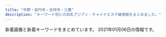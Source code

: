 ```yaml
---
title: "中野・高円寺・吉祥寺・三鷹"
description: "キーワード別にの巨乳アジアン・チャイナエステ嬢情報をまとめました。"
---
```


新着画像と新着キーワードをまとめています。
2021年01月06日の情報です。

<DmmAffiliateIns />
<KeywordTable
  shops={
    [
    {
        "name": "Tiramisu-\u30c6\u30a3\u30e9\u30df\u30b9-",
        "url": "http://tiramisu-o.com/",
        "station": "JR\u837b\u7aaa\u99c5\u897f\u53e3",
        "keywords": {
            "88": 2,
            "86": 2,
            "85": 1,
            "E": 1,
            "90": 1,
            "87": 11,
            "C": 4,
            "D": 12
        },
        "img_links": [
            "http://tiramisu-o.com/uploads/4e0b8c43eddabd91acede0412c242113.jpg",
            "http://tiramisu-o.com/uploads/ad5b83ad32836796dd7749edbda88c42.jpg",
            "http://tiramisu-o.com/uploads/748d799dda38b94591609302af071dd7.jpg",
            "http://tiramisu-o.com/images/photo_11.jpg",
            "http://tiramisu-o.com/uploads/0576a8bf93edc11647c2e4e17ae1a0e1.jpg",
            "http://tiramisu-o.com/images/index_12.jpg",
            "http://tiramisu-o.com/images/index_19.jpg",
            "http://tiramisu-o.com/my_work/images/pic1.png",
            "http://tiramisu-o.com/images/girls_11.jpg",
            "http://tiramisu-o.com/images/link_11.jpg",
            "http://tiramisu-o.com/images/index_07.jpg",
            "http://tiramisu-o.com/uploads/1a05c443783e211268f5fd91fee961e6.jpg",
            "http://tiramisu-o.com/images/index_06.jpg",
            "http://tiramisu-o.com/images/index_02.jpg",
            "http://tiramisu-o.com/uploads/8db399091a85c075e1f0d0901aa7d948.jpg",
            "http://tiramisu-o.com/images/index_08.jpg",
            "http://tiramisu-o.com/uploads/01928d7157707ed584ed91afaee09aa7.jpg",
            "http://tiramisu-o.com/images/photo_12.jpg",
            "http://tiramisu-o.com/uploads/7ad70e845e154bf3fac932727fb23777.jpg",
            "http://tiramisu-o.com/uploads/a7263623a76fce9fd9e74e3c5231dde6.jpg",
            "http://tiramisu-o.com/images/index_15.jpg",
            "http://tiramisu-o.com/images/index_10.jpg",
            "http://tiramisu-o.com/images/index_13.jpg",
            "http://tiramisu-o.com/uploads/74cae8e5ad5ff370a7835faa49a59ed0.jpg",
            "http://tiramisu-o.com/images/index_05.jpg",
            "http://tiramisu-o.com/uploads/6f76cd9eaff23d5d6398e9d606a901d1.jpg",
            "http://tiramisu-o.com/uploads/a127317ec4f5d0dc2281168df4090856.jpg",
            "http://tiramisu-o.com/images/index_01.jpg",
            "http://tiramisu-o.com/images/index_03.jpg",
            "http://tiramisu-o.com/uploads/c16088aeb419267011cf1f6cb5153cea.jpg",
            "http://tiramisu-o.com/uploads/0f11fd28e7ec7bc3475d7e4d04d97321.jpg",
            "http://tiramisu-o.com/images/index_20.jpg",
            "http://tiramisu-o.com/images/index_17.jpg",
            "http://tiramisu-o.com/uploads/702c1288dd9843aabfbb06d182fec4f4.jpg",
            "http://tiramisu-o.com/uploads/5884fb095e084ab1c3fb3c13535db9d6.jpg",
            "http://tiramisu-o.com/images/index_04.jpg",
            "http://tiramisu-o.com/images/index_24.jpg",
            "http://tiramisu-o.com/uploads/7c58aaecf422209a030b99bb8792a1cf.jpg",
            "http://tiramisu-o.com/images/index_09.jpg",
            "http://tiramisu-o.com/images/index_16.jpg",
            "http://tiramisu-o.com/uploads/24dc578533fbd40c88dba3454a90df13.jpg",
            "http://tiramisu-o.com/images/index_18.jpg",
            "http://tiramisu-o.com/images/index_22.jpg",
            "http://tiramisu-o.com/images/index_23.jpg",
            "http://tiramisu-o.com/images/girls_13.jpg",
            "http://tiramisu-o.com/uploads/ece2636e552ccdbaf2cac9f9eee51c28.jpg",
            "http://tiramisu-o.com/uploads/5978b51ecca66ca81d431bcaad128c75.jpg"
        ]
    },
    {
        "name": "\u3086\u3046\u3086\u3046",
        "station": "\u4e0a\u4e95\u8349\u99c5\u5357\u53e3",
        "img_links": [
            "http://yuyu.est-u.com/images/index_01.jpg",
            "http://yuyu.est-u.com/images/staff_11a.jpg",
            "http://yuyu.est-u.com/images/s1.jpg",
            "http://yuyu.est-u.com/images/index_02.jpg",
            "http://yuyu.est-u.com/staff/moe/1.jpg"
        ],
        "keywords": {
            "C": 7
        },
        "url": "http://yuyu.est-u.com/"
    },
    {
        "station": "JR\u837b\u7aaa\u99c5\u5317\u53e3",
        "url": "https://pureheart.tokyo/",
        "img_links": [
            "https://pureheart.tokyo/sites/default/files/pictures/2020-04/ai_003.jpg",
            "https://pureheart.tokyo/sites/default/files/pictures/2020-12/rize_001.jpg",
            "https://pureheart.tokyo/sites/default/files/styles/large/public/pictures/2020-06/20062201.jpg",
            "https://pureheart.tokyo/sites/default/files/pictures/2018-06/yukina_001_0.jpg",
            "https://pureheart.tokyo/sites/default/files/pictures/2020-11/asami_001.jpg",
            "https://pureheart.tokyo/sites/default/files/inline-images/PA311702.jpg",
            "https://pureheart.tokyo/sites/default/files/pictures/2018-06/emi_001.jpg",
            "https://pureheart.tokyo/sites/default/files/pictures/2018-06/noa_001.jpg",
            "https://pureheart.tokyo/sites/default/files/pictures/2018-06/aya_001.jpg",
            "https://pureheart.tokyo/sites/default/files/inline-images/PA311701.jpg",
            "https://pureheart.tokyo/sites/default/files/styles/large/public/pictures/2018-06/yukina_001_0.jpg",
            "https://pureheart.tokyo/sites/default/files/styles/large/public/pictures/2020-11/mirai_002.jpg",
            "https://pureheart.tokyo/sites/default/files/styles/large/public/pictures/2018-06/ran_001.jpg",
            "https://pureheart.tokyo/sites/default/files/pictures/2018-10/sena_001.jpg",
            "https://pureheart.tokyo/sites/default/files/pictures/2018-09/miyuki_002_0.jpg",
            "https://pureheart.tokyo/sites/default/files/pictures/2020-09/yuni_001.jpg",
            "https://pureheart.tokyo/sites/default/files/pictures/2020-06/20062201.jpg",
            "https://pureheart.tokyo/sites/default/files/pictures/2018-06/ran_001.jpg",
            "https://pureheart.tokyo/sites/default/files/pictures/2020-11/mirai_002.jpg",
            "https://pureheart.tokyo/sites/default/files/pictures/2018-12/shizuka_001_2.jpg",
            "https://pureheart.tokyo/sites/default/files/pictures/2020-06/riri_001.jpg"
        ],
        "name": "Pure Heart",
        "keywords": {
            "\u80f8": 5,
            "\u5de8\u4e73": 11,
            "\u304a\u3063\u3071\u3044": 1,
            "F": 1,
            "\u4e73": 11
        }
    },
    {
        "img_links": [
            "http://spa-only-one.jpn.mn/images/s6.jpg",
            "http://spa-only-one.jpn.mn/photos/sites/15/2018/05/2018052706514671.jpg",
            "http://spa-only-one.jpn.mn/images/s_staff.png",
            "http://spa-only-one.jpn.mn/photos/sites/15/2018/05/2018052706482112.jpg",
            "http://spa-only-one.jpn.mn/photos/sites/15/2018/05/2018052706495271.jpg",
            "http://spa-only-one.jpn.mn/photos/sites/15/2019/06/201906251409168.jpg",
            "http://spa-only-one.jpn.mn/photos/sites/15/2018/05/2018052706463940.jpg",
            "http://spa-only-one.jpn.mn/images/mobile.jpg",
            "http://spa-only-one.jpn.mn/photos/sites/15/2018/05/2018052706491571.jpg",
            "http://spa-only-one.jpn.mn/images/news.jpg",
            "http://spa-only-one.jpn.mn/images/s4.jpg",
            "http://spa-only-one.jpn.mn/images/girl-z2.jpg",
            "http://spa-only-one.jpn.mn/photos/sites/15/2018/05/2018052706473315.jpg",
            "http://spa-only-one.jpn.mn/images/top.png",
            "http://spa-only-one.jpn.mn/images/s_link.png",
            "http://spa-only-one.jpn.mn/images/s5.jpg",
            "http://spa-only-one.jpn.mn/images/s2.jpg",
            "http://spa-only-one.jpn.mn/images/girl-z1.jpg",
            "http://spa-only-one.jpn.mn/images/pick.jpg",
            "http://spa-only-one.jpn.mn/photos/sites/15/2018/05/2018050703260387.jpg",
            "http://spa-only-one.jpn.mn/photos/sites/15/2017/11/2017111706403963.jpg"
        ],
        "station": "JR\u837b\u7aaa\u99c5\u5317\u53e3",
        "url": "http://spa-only-one.jpn.mn/",
        "keywords": {
            "86": 3,
            "\u30bb\u30af\u30b7\u30fc": 2,
            "87": 1,
            "85": 1,
            "C": 18,
            "84": 1,
            "D": 4
        },
        "name": "SPA ONLY ONE"
    },
    {
        "keywords": {
            "\u30bb\u30af\u30b7\u30fc": 3,
            "87": 1,
            "86": 2,
            "C": 2,
            "85": 1,
            "D": 2
        },
        "url": "http://lacure.oks.bz/",
        "name": "\u30e9\u30ad\u30e5\u30a2",
        "img_links": [
            "http://lacure.oks.bz/photos/sites/19/2017/08/11.jpg",
            "http://lacure.oks.bz/images/room4.jpg",
            "http://lacure.oks.bz/photos/sites/19/2018/05/2018052703133624.jpg",
            "http://lacure.oks.bz/photos/sites/19/2018/05/2018052703133781.jpg",
            "http://lacure.oks.bz/photos/sites/19/2017/11/2017112502544988-e1520560626436.jpg",
            "http://lacure.oks.bz/photos/sites/19/2017/06/staff1-e1523757806454.jpg",
            "http://lacure.oks.bz/images/pick.jpg",
            "http://lacure.oks.bz/photos/sites/19/2020/01/202001072119451.jpg",
            "http://lacure.oks.bz/photos/sites/19/2017/06/staff2a.jpg",
            "http://lacure.oks.bz/photos/sites/19/2019/05/2019052415321624.jpg",
            "http://lacure.oks.bz/photos/sites/19/2018/09/2018092110130179.jpg",
            "http://lacure.oks.bz/photos/sites/19/2017/06/staff2.jpg",
            "http://lacure.oks.bz/photos/sites/19/2018/05/2018052703133684.jpg",
            "http://lacure.oks.bz/images/s_staff.png",
            "http://lacure.oks.bz/photos/sites/19/2019/05/2019052319383587.jpg",
            "http://lacure.oks.bz/photos/sites/19/2017/12/2017120601211285-e1520560677441.jpg",
            "http://lacure.oks.bz/images/1.jpg",
            "http://lacure.oks.bz/photos/sites/19/2020/01/2020010721201934.jpg",
            "http://lacure.oks.bz/photos/sites/19/2018/05/2018052703133738.jpg",
            "http://lacure.oks.bz/photos/sites/19/2017/07/123.jpg",
            "http://lacure.oks.bz/images/news.jpg",
            "http://lacure.oks.bz/images/m3.jpg",
            "http://lacure.oks.bz/photos/sites/19/2017/12/2017120601211285.jpg",
            "http://lacure.oks.bz/photos/sites/19/2020/01/2020010721202931.jpg",
            "http://lacure.oks.bz/photos/sites/19/2017/08/10.jpg",
            "http://lacure.oks.bz/images/room1.jpg",
            "http://lacure.oks.bz/images/room2.jpg",
            "http://lacure.oks.bz/images/room3.jpg",
            "http://lacure.oks.bz/images/m4.jpg",
            "http://lacure.oks.bz/images/face.jpg",
            "http://lacure.oks.bz/images/top.jpg",
            "http://lacure.oks.bz/images/mobile.jpg",
            "http://lacure.oks.bz/images/m1.jpg",
            "http://lacure.oks.bz/photos/sites/19/2019/02/2019021111235740-e1549851847368.jpg",
            "http://lacure.oks.bz/images/m2.jpg",
            "http://lacure.oks.bz/photos/sites/19/2018/05/2018050203110878.jpg",
            "http://lacure.oks.bz/photos/sites/19/2020/06/2020062110315080.jpg",
            "http://lacure.oks.bz/images/face_bj1.png"
        ],
        "station": "JR\u837b\u7aaa\u99c5\u5357\u53e3"
    },
    {
        "station": "JR\u5409\u7965\u5bfa\u99c5\u5317\u53e3",
        "img_links": [
            "http://flower.este.work/2/uploadimg/1605325806.jpg",
            "http://flower.este.work/2/uploadimg/1582956017.jpg",
            "http://flower.este.work/clock-5cc2bd5bcb7451b383ea47c700e43ebef3d82c1ed848c3d687cdd456fbe5589c.png",
            "http://flower.este.work/2/uploadimg/1605325559.jpg",
            "http://flower.este.work/road02.jpg",
            "http://flower.este.work/2/uploadimg/1588680350.jpg",
            "http://flower.este.work/road03.jpg",
            "http://flower.este.work/tel-c3a2f172a4364233cf4953ba8413cf3ce106683e214ac163f0bcec0a8d4147e4.png",
            "http://flower.este.work/2/uploadimg/1605327663.jpg",
            "http://flower.este.work/2/uploadimg/1605325605.jpg",
            "http://flower.este.work/road04.jpg",
            "http://flower.este.work/2/uploadimg/1582955908.jpg",
            "http://flower.este.work/road01.jpg",
            "http://flower.este.work/2/uploadimg/1594008592.jpg",
            "http://flower.este.work/2/uploadimg/1582956078.jpg"
        ],
        "url": "http://flower.este.work/",
        "keywords": {
            "E": 44,
            "84": 22,
            "88": 22,
            "C": 10,
            "D": 22,
            "83": 10,
            "90": 22
        },
        "name": "Flower"
    },
    {
        "img_links": [
            "http://grace-ogikubo.link/_src/18502270/xxxx.png",
            "http://grace-ogikubo.link/_src/46513791/img20191210193133198345.png",
            "http://grace-ogikubo.link/_src/18502272/line1.png",
            "http://grace-ogikubo.link/_src/48517942/img20201002172121418956.png",
            "http://grace-ogikubo.link/_src/46513788/img20180515000939349207.png",
            "http://grace-ogikubo.link/_src/18502411/slider3.jpg",
            "http://grace-ogikubo.link/_src/18502497/img20180515000939360533.png",
            "http://grace-ogikubo.link/_src/46513734/img20180515000939349207.png",
            "http://grace-ogikubo.link/_src/18502420/img20191001122905775719.png",
            "http://grace-ogikubo.link/_src/18502315/img20160905232445224246.png",
            "http://grace-ogikubo.link/_src/18502284/tel2.png",
            "http://grace-ogikubo.link/_src/38258161/img20191226185648441738.png",
            "http://grace-ogikubo.link/_src/33847588/img20190708123951442965.png",
            "http://grace-ogikubo.link/_src/48518202/img20201002172121373632.png",
            "http://grace-ogikubo.link/_src/49556483/img20201029190543267488.png",
            "http://grace-ogikubo.link/_src/48517939/img20201002172121373632.png",
            "http://grace-ogikubo.link/_src/48518203/img20201002172121418956.png",
            "http://grace-ogikubo.link/_src/18502309/img20160905232400497638.png",
            "http://grace-ogikubo.link/_src/18502283/toho.png",
            "http://grace-ogikubo.link/_src/46513779/img20180515000939366224.png",
            "http://grace-ogikubo.link/_src/36050696/img20191009182552057053.png",
            "http://grace-ogikubo.link/_src/18502255/wechatimg584_20190422220534557.jpg",
            "http://grace-ogikubo.link/_src/18502374/img20160907013313231455.png",
            "http://grace-ogikubo.link/_src/33847581/img20190304223459260987.png",
            "http://grace-ogikubo.link/_src/18502408/slider4.jpg",
            "http://grace-ogikubo.link/_src/18502373/img20160907013250266894.png",
            "http://grace-ogikubo.link/_src/18502375/img20160907013331366028.png",
            "http://grace-ogikubo.link/_src/22329248/img20180515000939399763.png",
            "http://grace-ogikubo.link/_src/18502317/img20160905232518927313.png",
            "http://grace-ogikubo.link/_src/33848818/img20190304223459260987.png",
            "http://grace-ogikubo.link/_src/18502259/gg1.png",
            "http://grace-ogikubo.link/_src/18502383/line4.png",
            "http://grace-ogikubo.link/_src/38258164/img20191226185648441738.png",
            "http://grace-ogikubo.link/_src/46513721/img20180515000939399763.png",
            "http://grace-ogikubo.link/_src/18502412/1.jpg",
            "http://grace-ogikubo.link/_src/18502416/2.jpg",
            "http://grace-ogikubo.link/_src/18502256/_dsf0551-hdr.jpg",
            "http://grace-ogikubo.link/_src/46513781/img20200128123935549821.png",
            "http://grace-ogikubo.link/_src/18502399/img20160907020750279447.png",
            "http://grace-ogikubo.link/_src/18502350/ss1.png",
            "http://grace-ogikubo.link/_src/18502409/slider1.jpg",
            "http://grace-ogikubo.link/_src/46513792/img20180515000939366224.png",
            "http://grace-ogikubo.link/_src/18502311/img20160905232411911726.png",
            "http://grace-ogikubo.link/_src/33848820/img20180515000939321049.png",
            "http://grace-ogikubo.link/_src/18502313/img20160905232432223316.png",
            "http://grace-ogikubo.link/_src/51290507/img20201226134757465815.png",
            "http://grace-ogikubo.link/_src/22329262/img20180515003004409500.png",
            "http://grace-ogikubo.link/_src/33847584/img20180515000939321049.png",
            "http://grace-ogikubo.link/_src/18502341/sign.png",
            "http://grace-ogikubo.link/_src/18502379/ss3.png",
            "http://grace-ogikubo.link/_src/18502252/sign.png",
            "http://grace-ogikubo.link/_src/39132552/img20200128123935549821.png",
            "http://grace-ogikubo.link/_src/18502422/img20191001123048353708.png",
            "http://grace-ogikubo.link/_src/49556469/img20201029190543267488.png",
            "http://grace-ogikubo.link/_src/18502268/sign.png",
            "http://grace-ogikubo.link/_src/18502257/_dsf0560.jpg",
            "http://grace-ogikubo.link/_src/18502282/bloc.png",
            "http://grace-ogikubo.link/_src/18502424/img20180520131800398045.png",
            "http://grace-ogikubo.link/_src/18502332/sign.png",
            "http://grace-ogikubo.link/_src/18502254/wechatimg583_20190422220513214.jpg",
            "http://grace-ogikubo.link/_src/18502430/slider.jpg",
            "http://grace-ogikubo.link/_src/22326430/sign.png",
            "http://grace-ogikubo.link/_src/18502372/img20160907013218046305.png",
            "http://grace-ogikubo.link/_src/33848822/img20190708123951442965.png",
            "http://grace-ogikubo.link/_src/18502258/_dsf0569.jpg",
            "http://grace-ogikubo.link/_src/18502435/img20180514232217540570.png",
            "http://grace-ogikubo.link/_src/18502410/slider2.jpg",
            "http://grace-ogikubo.link/_src/18502260/gg2.png",
            "http://grace-ogikubo.link/_src/18502414/wechatimg276.jpg",
            "http://grace-ogikubo.link/_src/18502327/img20160906032301604001.png",
            "http://grace-ogikubo.link/_src/36050681/img20191009182552057053.png",
            "http://grace-ogikubo.link/_src/46513773/img20191210193133198345.png"
        ],
        "url": "http://grace-ogikubo.link/",
        "station": "JR\u837b\u7aaa\u99c5\u5317\u53e3",
        "name": "\u30b0\u30ec\u30fc\u30b9",
        "keywords": {}
    },
    {
        "img_links": [
            "http://heal-relax.com/css/nav/nav-004.jpg",
            "http://heal-relax.com/staff/saki/01.jpg",
            "http://heal-relax.com/css/nav/nav-002.jpg",
            "http://heal-relax.com/staff/yui/01.jpg",
            "http://heal-relax.com/staff/yuu/01.jpg",
            "http://heal-relax.com/css/tel01.png",
            "http://heal-relax.com/css/nav/nav-006.jpg",
            "http://heal-relax.com/css/nav/nav-005.jpg",
            "http://heal-relax.com/css/top-left02.jpg",
            "http://heal-relax.com/staff/rei/01.jpg",
            "http://heal-relax.com/css/top02.jpg",
            "http://heal-relax.com/css/staff/up.jpg",
            "http://heal-relax.com/css/staff/new.jpg",
            "http://heal-relax.com/staff/akane/01.jpg",
            "http://heal-relax.com/css/nav/nav-001.jpg",
            "http://heal-relax.com/css/nav/nav-003.jpg",
            "http://heal-relax.com/css/top-left0001.jpg"
        ],
        "station": "\u4e0a\u77f3\u795e\u4e95\u99c5\u5357\u53e3",
        "url": "http://heal-relax.com/",
        "name": "\u3072\u307e\u308f\u308a",
        "keywords": {}
    },
    {
        "img_links": [
            "http://tiamo.est.cm/photos/sites/16/2019/01/201901070121054.jpg",
            "http://tiamo.est.cm/photos/sites/16/2019/05/2019050709004996.jpg",
            "http://tiamo.est.cm/photos/sites/16/2019/10/2019100609583456.jpg",
            "http://tiamo.est.cm/photos/sites/16/2019/05/2019051506070732.jpg",
            "http://tiamo.est.cm/photos/sites/16/2019/02/2019022504461224.jpg",
            "http://tiamo.est.cm/photos/sites/16/2020/10/2020100215541310.jpg",
            "http://tiamo.est.cm/photos/sites/16/2020/12/2020121115410954.jpg",
            "http://tiamo.est.cm/images/s3.jpg",
            "http://tiamo.est.cm/photos/sites/16/2019/10/2019101702370536.jpg",
            "http://tiamo.est.cm/images/s_news.jpg",
            "http://tiamo.est.cm/images/room3.jpg",
            "http://tiamo.est.cm/photos/sites/16/2020/09/2020091415400096.jpg",
            "http://tiamo.est.cm/photos/sites/16/2020/08/2020081718281333.jpg",
            "http://tiamo.est.cm/photos/sites/16/2019/06/2019061308384319.jpg",
            "http://tiamo.est.cm/photos/sites/16/2019/10/2019103105052685.jpg",
            "http://tiamo.est.cm/photos/sites/16/2020/12/2020121115411084.jpg",
            "http://tiamo.est.cm/photos/sites/16/2019/10/2019100609583491.jpg",
            "http://tiamo.est.cm/photos/sites/16/2020/09/2020090119164058.jpg",
            "http://tiamo.est.cm/photos/sites/16/2020/04/2020040719074948.jpg",
            "http://tiamo.est.cm/photos/sites/16/2019/09/2019092706034341.jpg",
            "http://tiamo.est.cm/photos/sites/16/2019/11/2019111618114937.jpg",
            "http://tiamo.est.cm/photos/sites/16/2020/07/202007311723412.jpg",
            "http://tiamo.est.cm/photos/sites/16/2018/12/2018122309504119.jpg",
            "http://tiamo.est.cm/photos/sites/16/2020/12/2020120816534353.jpg",
            "http://tiamo.est.cm/photos/sites/16/2019/05/2019051506070075.jpg",
            "http://tiamo.est.cm/photos/sites/16/2019/11/201911110221151.jpg",
            "http://tiamo.est.cm/photos/sites/16/2018/12/2018122309504169.jpg",
            "http://tiamo.est.cm/photos/sites/16/2020/02/2020021316180785.jpg",
            "http://tiamo.est.cm/photos/sites/16/2019/11/2019111102212226.jpg",
            "http://tiamo.est.cm/photos/sites/16/2020/12/2020122816370780.jpg",
            "http://tiamo.est.cm/photos/sites/16/2019/10/2019102808592746.jpg",
            "http://tiamo.est.cm/photos/sites/16/2020/01/2020011214394469.jpg",
            "http://tiamo.est.cm/photos/sites/16/2020/08/2020080919325627.jpg",
            "http://tiamo.est.cm/photos/sites/16/2019/12/2019122413254035.jpg",
            "http://tiamo.est.cm/photos/sites/16/2019/10/2019103105053059.jpg",
            "http://tiamo.est.cm/photos/sites/16/2020/01/2020013116443838.jpg",
            "http://tiamo.est.cm/photos/sites/16/2019/07/201907030456388.jpg",
            "http://tiamo.est.cm/photos/sites/16/2019/11/201911211439573.jpg",
            "http://tiamo.est.cm/photos/sites/16/2019/11/201911211440009.jpg",
            "http://tiamo.est.cm/photos/sites/16/2020/02/2020022318144780.jpg",
            "http://tiamo.est.cm/photos/sites/16/2020/02/2020020810372852.jpg",
            "http://tiamo.est.cm/photos/sites/16/2019/06/2019060309274151.jpg",
            "http://tiamo.est.cm/photos/sites/16/2019/01/2019013010164217.jpg",
            "http://tiamo.est.cm/photos/sites/16/2019/12/2019121213010461.jpg",
            "http://tiamo.est.cm/photos/sites/16/2019/06/2019060106550475.jpg",
            "http://tiamo.est.cm/photos/sites/16/2020/07/2020073117235621.jpg",
            "http://tiamo.est.cm/photos/sites/16/2020/10/2020102612574811.jpg",
            "http://tiamo.est.cm/photos/sites/16/2019/07/2019071807500551.jpg",
            "http://tiamo.est.cm/photos/sites/16/2019/01/2019013109493388.jpg",
            "http://tiamo.est.cm/photos/sites/16/2019/07/201907180751140.jpg",
            "http://tiamo.est.cm/photos/sites/16/2019/03/2019032302515060.jpg",
            "http://tiamo.est.cm/images/room2.jpg",
            "http://tiamo.est.cm/photos/sites/16/2020/09/2020090310264131.jpg",
            "http://tiamo.est.cm/photos/sites/16/2019/01/201901301016379.jpg",
            "http://tiamo.est.cm/photos/sites/16/2019/06/2019061308374125.jpg",
            "http://tiamo.est.cm/photos/sites/16/2019/03/2019032704483312.jpg",
            "http://tiamo.est.cm/photos/sites/16/2019/09/2019091305161637.jpg",
            "http://tiamo.est.cm/photos/sites/16/2019/05/2019050806313810.jpg",
            "http://tiamo.est.cm/photos/sites/16/2020/10/2020102816394236.jpg",
            "http://tiamo.est.cm/photos/sites/16/2018/12/2018121406553544.jpg",
            "http://tiamo.est.cm/photos/sites/16/2019/10/2019100509040927.jpg",
            "http://tiamo.est.cm/images/info2.jpg",
            "http://tiamo.est.cm/photos/sites/16/2020/01/2020010214484750.jpg",
            "http://tiamo.est.cm/photos/sites/16/2020/01/2020010414482161.jpg",
            "http://tiamo.est.cm/photos/sites/16/2020/09/2020090119163997.jpg",
            "http://tiamo.est.cm/photos/sites/16/2019/07/2019070304563516.jpg",
            "http://tiamo.est.cm/photos/sites/16/2019/05/2019050406012387.jpg",
            "http://tiamo.est.cm/photos/sites/16/2020/08/2020080919331991.jpg",
            "http://tiamo.est.cm/photos/sites/16/2020/02/2020022318144854.jpg",
            "http://tiamo.est.cm/photos/sites/16/2020/12/202012151040125.jpg",
            "http://tiamo.est.cm/photos/sites/16/2019/06/2019061308373522.jpg",
            "http://tiamo.est.cm/photos/sites/16/2020/12/2020121115410975.jpg",
            "http://tiamo.est.cm/photos/sites/16/2019/02/2019022103515090.jpg",
            "http://tiamo.est.cm/photos/sites/16/2020/01/202001121439451.jpg",
            "http://tiamo.est.cm/photos/sites/16/2020/01/2020012811063067.jpg",
            "http://tiamo.est.cm/photos/sites/16/2020/02/2020021316181264.jpg",
            "http://tiamo.est.cm/photos/sites/16/2020/10/2020100411202830.jpg",
            "http://tiamo.est.cm/photos/sites/16/2019/04/2019040203465428.jpg",
            "http://tiamo.est.cm/photos/sites/16/2019/10/2019100609583438.jpg",
            "http://tiamo.est.cm/photos/sites/16/2019/11/2019112916425386.jpg",
            "http://tiamo.est.cm/photos/sites/16/2019/10/2019100609583559.jpg",
            "http://tiamo.est.cm/photos/sites/16/2019/11/2019111618115535.jpg",
            "http://tiamo.est.cm/photos/sites/16/2019/07/2019071807511940.jpg",
            "http://tiamo.est.cm/photos/sites/16/2019/12/2019122413254665.jpg",
            "http://tiamo.est.cm/images/tel.jpg",
            "http://tiamo.est.cm/photos/sites/16/2019/05/2019051805223561.jpg",
            "http://tiamo.est.cm/photos/sites/16/2020/12/2020121511400588.jpg",
            "http://tiamo.est.cm/photos/sites/16/2019/10/2019101009361790.jpg",
            "http://tiamo.est.cm/photos/sites/16/2018/12/2018121406553576.jpg",
            "http://tiamo.est.cm/photos/sites/16/2019/07/2019070304563152.jpg",
            "http://tiamo.est.cm/photos/sites/16/2019/01/2019010701210525.jpg",
            "http://tiamo.est.cm/photos/sites/16/2020/07/2020073117240183.jpg",
            "http://tiamo.est.cm/photos/sites/16/2018/12/2018121406553545.jpg",
            "http://tiamo.est.cm/photos/sites/16/2019/03/2019030204165278.jpg",
            "http://tiamo.est.cm/photos/sites/16/2019/09/2019091305155490.jpg",
            "http://tiamo.est.cm/photos/sites/16/2020/12/2020121115410880.jpg",
            "http://tiamo.est.cm/photos/sites/16/2019/02/2019022705551633.jpg",
            "http://tiamo.est.cm/photos/sites/16/2019/11/2019112916424434.jpg",
            "http://tiamo.est.cm/photos/sites/16/2019/06/2019060309273039.jpg",
            "http://tiamo.est.cm/photos/sites/16/2019/05/201905150606545.jpg",
            "http://tiamo.est.cm/photos/sites/16/2019/04/201904210439188.jpg",
            "http://tiamo.est.cm/photos/sites/16/2020/01/2020013116444579.jpg",
            "http://tiamo.est.cm/photos/sites/16/2019/10/201910280859215.jpg",
            "http://tiamo.est.cm/photos/sites/16/2020/12/2020122816370660.jpg",
            "http://tiamo.est.cm/images/info.jpg",
            "http://tiamo.est.cm/photos/sites/16/2020/09/2020090113560014.jpg",
            "http://tiamo.est.cm/photos/sites/16/2020/07/2020073117234868.jpg",
            "http://tiamo.est.cm/photos/sites/16/2019/02/201902250446067.jpg",
            "http://tiamo.est.cm/photos/sites/16/2019/05/2019051805223542.jpg",
            "http://tiamo.est.cm/photos/sites/16/2019/09/2019092706034376.jpg",
            "http://tiamo.est.cm/images/mobile.jpg",
            "http://tiamo.est.cm/photos/sites/16/2019/02/2019021004291054.jpg",
            "http://tiamo.est.cm/photos/sites/16/2020/10/2020101916060069.jpg",
            "http://tiamo.est.cm/photos/sites/16/2019/01/2019011704002432.jpg",
            "http://tiamo.est.cm/photos/sites/16/2020/01/2020010414482193.jpg",
            "http://tiamo.est.cm/photos/sites/16/2020/08/2020080919330287.jpg",
            "http://tiamo.est.cm/photos/sites/16/2019/04/2019041207560431.jpg",
            "http://tiamo.est.cm/photos/sites/16/2019/03/2019030204165241.jpg",
            "http://tiamo.est.cm/photos/sites/16/2020/03/2020032117100085.jpg",
            "http://tiamo.est.cm/images/room4.jpg",
            "http://tiamo.est.cm/photos/sites/16/2020/01/2020010214484798.jpg",
            "http://tiamo.est.cm/photos/sites/16/2020/12/2020121511394593.jpg",
            "http://tiamo.est.cm/photos/sites/16/2020/04/2020040719074887.jpg",
            "http://tiamo.est.cm/photos/sites/16/2019/10/201910170236597.jpg",
            "http://tiamo.est.cm/photos/sites/16/2019/04/2019041407533520.jpg",
            "http://tiamo.est.cm/photos/sites/16/2019/02/201902040136128.jpg",
            "http://tiamo.est.cm/photos/sites/16/2019/06/2019060106550595.jpg",
            "http://tiamo.est.cm/photos/sites/16/2020/01/202001021448489.jpg",
            "http://tiamo.est.cm/photos/sites/16/2020/04/2020040719075052.jpg",
            "http://tiamo.est.cm/photos/sites/16/2019/05/2019052205515177.jpg",
            "http://tiamo.est.cm/photos/sites/16/2019/07/2019071807501169.jpg",
            "http://tiamo.est.cm/photos/sites/16/2019/02/201902150655387.jpg",
            "http://tiamo.est.cm/photos/sites/16/2019/04/2019042312131627.jpg",
            "http://tiamo.est.cm/images/s_staff.png",
            "http://tiamo.est.cm/photos/sites/16/2019/04/2019042409430492.jpg",
            "http://tiamo.est.cm/photos/sites/16/2019/06/2019060309273668.jpg",
            "http://tiamo.est.cm/photos/sites/16/2020/12/2020121510401075.jpg",
            "http://tiamo.est.cm/photos/sites/16/2019/04/2019040203470171.jpg",
            "http://tiamo.est.cm/photos/sites/16/2020/07/2020073117233448.jpg",
            "http://tiamo.est.cm/photos/sites/16/2019/02/2019022103514986.jpg",
            "http://tiamo.est.cm/photos/sites/16/2019/01/2019011704003027.jpg",
            "http://tiamo.est.cm/photos/sites/16/2019/03/2019032302514530.jpg",
            "http://tiamo.est.cm/images/s_link.png",
            "http://tiamo.est.cm/images/room1.jpg",
            "http://tiamo.est.cm/photos/sites/16/2020/03/2020032117100643.jpg"
        ],
        "url": "http://tiamo.est.cm/",
        "station": "JR\u837b\u7aaa\u99c5\u5357\u53e3",
        "keywords": {
            "84": 10,
            "87": 220,
            "E": 420,
            "88": 130,
            "C": 40,
            "86": 180,
            "85": 60,
            "89": 50,
            "D": 206,
            "83": 20,
            "F": 10
        },
        "name": "TIAMO \u30c6\u30a3\u30a2\u30e2"
    },
    {
        "name": "Candle \uff5e\u30ad\u30e3\u30f3\u30c9\u30eb\uff5e",
        "keywords": {
            "\u30bb\u30af\u30b7\u30fc": 14,
            "\u80f8": 14,
            "85": 28,
            "87": 28,
            "82": 14,
            "C": 84,
            "88": 28,
            "86": 14,
            "D": 42,
            "83": 14,
            "89": 14,
            "E": 14
        },
        "url": "http://candle.mensest.work/",
        "station": "JR\u837b\u7aaa\u99c5\u5357\u53e3",
        "img_links": [
            "http://candle.mensest.work/media/sites/9/2020/12/1-1.jpg",
            "http://candle.mensest.work/media/sites/9/2020/12/2-3-150x150.jpg",
            "http://candle.mensest.work/media/sites/9/2020/12/2-2-150x150.jpg",
            "http://candle.mensest.work/media/sites/9/2020/07/top-2.jpg",
            "http://candle.mensest.work/media/sites/9/2020/12/1-3-150x150.jpg",
            "http://candle.mensest.work/media/sites/9/2020/11/1-3.jpg",
            "http://candle.mensest.work/media/sites/9/2020/11/EF6C081D-9329-466E-B5E9-27DA0E2C4ECE-200x300.jpeg",
            "http://candle.mensest.work/media/sites/9/2020/11/2-4-150x150.jpg",
            "http://candle.mensest.work/media/sites/9/2020/11/2-3.jpg",
            "http://candle.mensest.work/media/sites/9/2021/01/1-150x150.jpg",
            "http://candle.mensest.work/media/sites/9/2020/12/1-2-225x300.jpg",
            "http://candle.mensest.work/media/sites/9/2020/11/1-4-150x150.jpg",
            "http://candle.mensest.work/media/sites/9/2020/12/5-150x150.jpg",
            "http://candle.mensest.work/media/sites/9/2020/12/1-5-150x150.jpg",
            "http://candle.mensest.work/media/sites/9/2020/07/1-2.jpg",
            "http://candle.mensest.work/media/sites/9/2020/12/2-1.jpg",
            "http://candle.mensest.work/media/sites/9/2020/12/1-5-225x300.jpg",
            "http://candle.mensest.work/media/sites/9/2020/12/2-1-150x150.jpg",
            "http://candle.mensest.work/media/sites/9/2020/12/4.jpg",
            "http://candle.mensest.work/media/sites/9/2020/12/2-3.jpg",
            "http://candle.mensest.work/media/sites/9/2020/12/5.jpg",
            "http://candle.mensest.work/media/sites/9/2020/11/2-3-150x150.jpg",
            "http://candle.mensest.work/media/sites/9/2020/12/2-2.jpg",
            "http://candle.mensest.work/media/sites/9/elementor/thumbs/1-5-p00xiuowp1h6aui8pmn668ogksihy9g9hm5b0k7oag.jpg",
            "http://candle.mensest.work/media/sites/9/2020/12/3-150x150.jpg",
            "http://candle.mensest.work/media/sites/9/2020/12/3.jpg",
            "http://candle.mensest.work/media/sites/9/2020/12/CBB0F5B0-E135-401D-9B02-DA7A2D8670CA-222x300.jpeg",
            "http://candle.mensest.work/media/sites/9/2020/12/3-1.jpg",
            "http://candle.mensest.work/media/sites/9/2020/11/2-4.jpg",
            "http://candle.mensest.work/media/sites/9/2020/12/1-4.jpg",
            "http://candle.mensest.work/media/sites/9/2021/01/1.jpg",
            "http://candle.mensest.work/media/sites/9/2020/12/1-3.jpg",
            "http://candle.mensest.work/media/sites/9/2020/12/1-1-150x150.jpg",
            "http://candle.mensest.work/media/sites/9/2020/12/2-2-200x300.jpg",
            "http://candle.mensest.work/media/sites/9/2020/11/1-4.jpg",
            "http://candle.mensest.work/media/sites/9/2020/12/3-1-150x150.jpg",
            "http://candle.mensest.work/media/sites/9/2020/12/1-2.jpg",
            "http://candle.mensest.work/media/sites/9/2020/11/2-2.jpg",
            "http://candle.mensest.work/media/sites/9/2020/07/flash1-1.jpg",
            "http://candle.mensest.work/media/sites/9/2020/12/2-150x150.jpg",
            "http://candle.mensest.work/media/sites/9/2020/12/1-4-150x150.jpg",
            "http://candle.mensest.work/media/sites/9/2020/11/1-3-150x150.jpg",
            "http://candle.mensest.work/media/sites/9/2020/12/1-2-150x150.jpg",
            "http://candle.mensest.work/media/sites/9/2020/11/2-2-150x150.jpg",
            "http://candle.mensest.work/media/sites/9/2020/12/1-5.jpg",
            "http://candle.mensest.work/media/sites/9/2020/12/4-150x150.jpg",
            "http://candle.mensest.work/media/sites/9/2020/12/1-1-225x300.jpg",
            "http://candle.mensest.work/media/sites/9/2021/01/2-150x150.jpg",
            "http://candle.mensest.work/media/sites/9/2020/12/2.jpg",
            "http://candle.mensest.work/media/sites/9/2020/07/flash2-4.jpg",
            "http://candle.mensest.work/media/sites/9/elementor/thumbs/1-2-oytdcvqbto8vj51s937u67cgzmy9jj3l4efy6t2u9k.jpg",
            "http://candle.mensest.work/media/sites/9/2021/01/2.jpg",
            "http://candle.mensest.work/media/sites/9/2020/12/5-225x300.jpg",
            "http://candle.mensest.work/media/sites/9/elementor/thumbs/1-3-ozn0op47z9jyfmb95htzjl5vn2uodtziwmu3o3pbqw.jpg"
        ]
    },
    {
        "url": "http://zeanfio.tokyo/",
        "img_links": [
            "http://zeanfio.tokyo/picture/pick.jpg",
            "http://zeanfio.tokyo/uploads/200826/1-200R612410XQ.jpg",
            "http://zeanfio.tokyo/uploads/200826/1-200R61240505J.jpg",
            "http://zeanfio.tokyo/uploads/200826/1-200R612391O57.jpg",
            "http://zeanfio.tokyo/uploads/200826/1-200R612401XN.jpg",
            "http://zeanfio.tokyo/uploads/200526/1-2005260T929410.jpg",
            "http://zeanfio.tokyo/picture/news.jpg",
            "http://zeanfio.tokyo/uploads/200826/1-200R61240062U.jpg",
            "http://zeanfio.tokyo/picture/room2.jpg",
            "http://zeanfio.tokyo/picture/s_staff.png",
            "http://zeanfio.tokyo/picture/top.jpg",
            "http://zeanfio.tokyo/uploads/200826/1-200R6123J3U4.jpg",
            "http://zeanfio.tokyo/uploads/200613/1-20061313545XI.jpg",
            "http://zeanfio.tokyo/picture/room3.jpg",
            "http://zeanfio.tokyo/uploads/200525/1-2005251AZ0391.jpg",
            "http://zeanfio.tokyo/picture/face.jpg",
            "http://zeanfio.tokyo/picture/face_bj1.png",
            "http://zeanfio.tokyo/uploads/200826/1-200R6123K2943.jpg",
            "http://zeanfio.tokyo/uploads/200826/1-200R612392D44.jpg",
            "http://zeanfio.tokyo/picture/room4.jpg",
            "http://zeanfio.tokyo/uploads/200615/1-200615130103941.jpg",
            "http://zeanfio.tokyo/picture/room1.jpg"
        ],
        "name": "\u611b\u306e\u6d77",
        "keywords": {
            "86": 5,
            "D": 6,
            "E": 1,
            "85": 1
        },
        "station": "JR\u5409\u7965\u5bfa\u99c5\u5317\u53e3"
    },
    {
        "img_links": [
            "http://esthe-taiwanspa.com/img/honoka02.jpg",
            "http://esthe-taiwanspa.com/img/photo_01.jpg",
            "http://esthe-taiwanspa.com/img/emi001.jpg",
            "http://esthe-taiwanspa.com/img/head_img.png",
            "http://esthe-taiwanspa.com/img/corona-4.jpg",
            "http://esthe-taiwanspa.com/img/nana2.jpg",
            "http://esthe-taiwanspa.com/img/yuki.jpg",
            "http://esthe-taiwanspa.com/img/topbg02.jpg",
            "http://esthe-taiwanspa.com/img/mask01.jpg",
            "http://esthe-taiwanspa.com/img/mask04.jpg",
            "http://esthe-taiwanspa.com/img/rei02.jpg",
            "http://esthe-taiwanspa.com/img/mask03.jpg",
            "http://esthe-taiwanspa.com/img/mask05.jpg",
            "http://esthe-taiwanspa.com/img/ami.jpg",
            "http://esthe-taiwanspa.com/img/mask02.jpg",
            "http://esthe-taiwanspa.com/img/corona-3.jpg",
            "http://esthe-taiwanspa.com/img/sara2.jpg",
            "http://esthe-taiwanspa.com/img/tel_img.png",
            "http://esthe-taiwanspa.com/img/mami.jpg",
            "http://esthe-taiwanspa.com/img/reina3.jpg",
            "http://esthe-taiwanspa.com/img/sara002.jpg",
            "http://esthe-taiwanspa.com/img/pagetop.png",
            "http://esthe-taiwanspa.com/img/corona-5.jpg",
            "http://esthe-taiwanspa.com/img/corona-2.jpg",
            "http://esthe-taiwanspa.com/img/anna.png"
        ],
        "keywords": {},
        "station": "JR\u837b\u7aaa\u99c5\u897f\u53e3",
        "url": "http://esthe-taiwanspa.com/",
        "name": "\u53f0\u6e7eSpa"
    },
    {
        "url": "http://www.es-koi.link/",
        "img_links": [
            "http://www.es-koi.link/img/raki1.jpg",
            "http://www.es-koi.link/images/1.jpg",
            "http://www.es-koi.link/images/sys1.jpg",
            "http://www.es-koi.link/img/eri1.jpg",
            "http://www.es-koi.link/images/ais.jpg",
            "http://www.es-koi.link/img/sayuri1.jpg",
            "http://www.es-koi.link/images/line.png",
            "http://www.es-koi.link/img/nana1.jpg",
            "http://www.es-koi.link/img/mimi1.jpg",
            "http://www.es-koi.link/img/aoi1.jpg",
            "http://www.es-koi.link/img/yuki1.jpg",
            "http://www.es-koi.link/images/6.jpg",
            "http://www.es-koi.link/images/staff_t.jpg",
            "http://www.es-koi.link/images/interior_t.jpg",
            "http://www.es-koi.link/images/tel.jpg",
            "http://www.es-koi.link/images/info.jpg",
            "http://www.es-koi.link/images/head.jpg",
            "http://www.es-koi.link/images/4.jpg",
            "http://www.es-koi.link/images/3.jpg",
            "http://www.es-koi.link/images/mobile.jpg",
            "http://www.es-koi.link/images/2.jpg",
            "http://www.es-koi.link/images/5.jpg",
            "http://www.es-koi.link/images/int2.jpg",
            "http://www.es-koi.link/images/int1.jpg",
            "http://www.es-koi.link/images/news.jpg",
            "http://www.es-koi.link/images/sys2.jpg",
            "http://www.es-koi.link/images/7.jpg"
        ],
        "station": "JR\u897f\u837b\u7aaa\u99c5\u5357\u53e3",
        "keywords": {},
        "name": "\u6843\u306e\u5fc3"
    },
    {
        "station": "JR\u9ad8\u5186\u5bfa\u99c5\u5317\u53e3",
        "name": "\u30a2\u30ef\u30a2\u30ef\u30d5\u30a7\u30a2\u30ea\u30fc",
        "img_links": [
            "http://jewelry-hak.xyz/_src/50627324/wechatimg589_1.jpg",
            "http://jewelry-hak.xyz/_src/38511788/cam3.jpg",
            "http://jewelry-hak.xyz/_src/38511774/2.jpg",
            "http://jewelry-hak.xyz/_src/50627328/wechatimg590.jpg",
            "http://jewelry-hak.xyz/_src/38511723/wechatimg569_20201101131633190.jpg",
            "http://jewelry-hak.xyz/_src/38511775/3.jpg",
            "http://jewelry-hak.xyz/_src/50627226/wechatimg586.jpg",
            "http://jewelry-hak.xyz/_src/38511779/line.png",
            "http://jewelry-hak.xyz/_src/38511791/navinavi_01.png",
            "http://jewelry-hak.xyz/_src/38511754/wechatimg560.jpg",
            "http://jewelry-hak.xyz/_src/38511776/4.jpg",
            "http://jewelry-hak.xyz/_src/50627320/wechatimg585.jpg",
            "http://jewelry-hak.xyz/_src/38511746/wechatimg30.jpg",
            "http://jewelry-hak.xyz/_src/38511752/wechatimg560.jpg",
            "http://jewelry-hak.xyz/_src/38511777/line.png",
            "http://jewelry-hak.xyz/_src/38511793/navinavi_02.png",
            "http://jewelry-hak.xyz/_src/49611181/wechatimg30.jpg",
            "http://jewelry-hak.xyz/_src/50627227/wechatimg586.jpg",
            "http://jewelry-hak.xyz/_src/50627203/wechatimg585.jpg",
            "http://jewelry-hak.xyz/_src/50627225/wechatimg586.jpg",
            "http://jewelry-hak.xyz/_src/38513882/cam.jpg",
            "http://jewelry-hak.xyz/_src/50627323/wechatimg589_1.jpg",
            "http://jewelry-hak.xyz/_src/50627317/wechatimg584_20201202144744254.jpg",
            "http://jewelry-hak.xyz/_src/38511719/wechatimg570.jpg",
            "http://jewelry-hak.xyz/_src/50627315/wechatimg584_20201202144744254.jpg",
            "http://jewelry-hak.xyz/_src/38511751/wechatimg561.jpg",
            "http://jewelry-hak.xyz/_src/38511790/cam4.jpg",
            "http://jewelry-hak.xyz/_src/49618155/slider2.jpg",
            "http://jewelry-hak.xyz/_src/50627215/wechatimg591.jpg",
            "http://jewelry-hak.xyz/_src/38511781/img20200108162027140241.png",
            "http://jewelry-hak.xyz/_src/50627326/wechatimg590.jpg",
            "http://jewelry-hak.xyz/_src/50627325/wechatimg589_1.jpg",
            "http://jewelry-hak.xyz/_src/50627318/wechatimg585.jpg",
            "http://jewelry-hak.xyz/_src/50627316/wechatimg584_20201202144744254.jpg",
            "http://jewelry-hak.xyz/_src/50627205/wechatimg589_1.jpg",
            "http://jewelry-hak.xyz/_src/50627202/wechatimg585.jpg",
            "http://jewelry-hak.xyz/_src/50627327/wechatimg590.jpg",
            "http://jewelry-hak.xyz/_src/50627213/wechatimg591.jpg",
            "http://jewelry-hak.xyz/_src/38511750/wechatimg561.jpg",
            "http://jewelry-hak.xyz/_src/38513880/cam.jpg",
            "http://jewelry-hak.xyz/_src/38511721/wechatimg571.jpg",
            "http://jewelry-hak.xyz/_src/49642825/mmexport1604298600845.jpg",
            "http://jewelry-hak.xyz/_src/38511717/wechatimg568.jpg",
            "http://jewelry-hak.xyz/_src/49611182/wechatimg30.jpg",
            "http://jewelry-hak.xyz/_src/38511786/cam2.jpg",
            "http://jewelry-hak.xyz/_src/38511789/cam4.jpg",
            "http://jewelry-hak.xyz/_src/39952823/line.png",
            "http://jewelry-hak.xyz/_src/49618165/slider1.jpg",
            "http://jewelry-hak.xyz/_src/38625720/wechatimg541.jpg",
            "http://jewelry-hak.xyz/_src/38511749/wechatimg561.jpg",
            "http://jewelry-hak.xyz/_src/38511760/wechatimg30.jpg",
            "http://jewelry-hak.xyz/_src/49611183/wechatimg30.jpg",
            "http://jewelry-hak.xyz/_src/50627319/wechatimg585.jpg",
            "http://jewelry-hak.xyz/_src/50627206/wechatimg589_1.jpg",
            "http://jewelry-hak.xyz/_src/38511785/cam2.jpg",
            "http://jewelry-hak.xyz/_src/50627214/wechatimg591.jpg",
            "http://jewelry-hak.xyz/_src/38511753/wechatimg560.jpg",
            "http://jewelry-hak.xyz/_src/38511787/cam3.jpg"
        ],
        "keywords": {},
        "url": "http://jewelry-hak.xyz/"
    },
    {
        "img_links": [
            "http://f-relax.net/images/index_06.jpg",
            "http://f-relax.net/images/index_16.jpg",
            "http://f-relax.net/images/line.jpg",
            "http://f-relax.net/images/index_13.jpg",
            "http://f-relax.net/images/sub_12.jpg",
            "http://f-relax.net/girl/02b.jpg",
            "http://f-relax.net/girl/04a.jpg",
            "http://f-relax.net/images/index_05.jpg",
            "http://f-relax.net/images/index_12.jpg",
            "http://f-relax.net/girl/01.jpg",
            "http://f-relax.net/images/01.jpg",
            "http://f-relax.net/images/index_11.jpg",
            "http://f-relax.net/images/index_01.jpg",
            "http://f-relax.net/images/02.jpg",
            "http://f-relax.net/images/rec.jpg",
            "http://f-relax.net/girl/02.jpg",
            "http://f-relax.net/images/info_09.jpg",
            "http://f-relax.net/images/index_07.jpg",
            "http://f-relax.net/images/staff_09.jpg",
            "http://f-relax.net/images/acc.jpg",
            "http://f-relax.net/girl/04.jpg",
            "http://f-relax.net/girl/04b.jpg",
            "http://f-relax.net/girl/01a.jpg",
            "http://f-relax.net/images/index_02.jpg",
            "http://f-relax.net/images/index_03.jpg",
            "http://f-relax.net/images/rec_09.jpg",
            "http://f-relax.net/girl/03.jpg",
            "http://f-relax.net/images/index_14.jpg",
            "http://f-relax.net/images/index_04.jpg",
            "http://f-relax.net/girl/02a.jpg",
            "http://f-relax.net/girl/03a.jpg",
            "http://f-relax.net/girl/03b.jpg",
            "http://f-relax.net/girl/01b.jpg",
            "http://f-relax.net/images/info.jpg"
        ],
        "keywords": {
            "86": 1,
            "90": 1,
            "C": 4,
            "85": 1,
            "88": 1
        },
        "name": "\u30a8\u30b9\u30fb\u30c8\u30c3\u30d7",
        "url": "http://f-relax.net/",
        "station": "JR\u4e09\u9df9\u99c5\u5357\u53e3"
    },
    {
        "name": "Vivi -\u30f4\u30a3\u30f4\u30a3-",
        "station": "JR\u9ad8\u5186\u5bfa\u99c5\u5317\u53e3",
        "img_links": [
            "http://www.vivi.maesjp.com/img/stb.jpg",
            "http://www.vivi.maesjp.com/files/004.jpg",
            "http://www.vivi.maesjp.com/files/003.jpg",
            "http://www.vivi.maesjp.com/files/002.jpg",
            "http://www.vivi.maesjp.com/img/nav-005.png",
            "http://www.vivi.maesjp.com/img/stt.jpg",
            "http://www.vivi.maesjp.com/img/nav-006.png",
            "http://www.vivi.maesjp.com/img/nav-002.png",
            "http://www.vivi.maesjp.com/img/nav-003.png",
            "http://www.vivi.maesjp.com/img/nav-004.png",
            "http://www.vivi.maesjp.com/img/nav-001.png",
            "http://www.vivi.maesjp.com/img/top01.png",
            "http://www.vivi.maesjp.com/files/001.jpg",
            "http://www.vivi.maesjp.com/img/tel.png"
        ],
        "keywords": {
            "D": 3,
            "C": 1,
            "86": 2,
            "87": 2
        },
        "url": "http://www.vivi.maesjp.com/"
    },
    {
        "url": "https://krn.uouono.com/",
        "station": "\u65b9\u5357\u753a\u99c52\u756a\u51fa\u53e3",
        "keywords": {
            "D": 8,
            "E": 7
        },
        "name": "\u9999\u604b",
        "img_links": [
            "https://krn.uouono.com/wp-content/themes/este/img/top-img01b.png",
            "https://krn.uouono.com/wp-content/uploads/2018/12/89765kira.jpg",
            "https://krn.uouono.com/wp-content/themes/este/img/3.jpg",
            "https://krn.uouono.com/wp-content/uploads/2018/12/8kira.jpg",
            "https://krn.uouono.com/wp-content/themes/este/img/1.jpg",
            "https://krn.uouono.com/wp-content/themes/este/img/call.png",
            "https://krn.uouono.com/wp-content/themes/este/img/top-img02.png",
            "https://krn.uouono.com/wp-content/themes/este/img/4.jpg",
            "https://krn.uouono.com/wp-content/themes/este/img/2.jpg",
            "https://krn.uouono.com/wp-content/uploads/2019/06/6kira.jpg",
            "https://krn.uouono.com/wp-content/themes/este/img/top-img01a.png",
            "https://krn.uouono.com/wp-content/themes/este/img/tel_footer.png",
            "https://krn.uouono.com/wp-content/themes/este/img/tel_header.png",
            "https://krn.uouono.com/wp-content/uploads/2018/12/7kira.jpg",
            "https://krn.uouono.com/wp-content/themes/este/img/6.jpg",
            "https://krn.uouono.com/wp-content/themes/este/img/top-img01.png",
            "https://krn.uouono.com/wp-content/themes/este/img/top-img04.png",
            "https://krn.uouono.com/wp-content/themes/este/img/5.jpg"
        ]
    },
    {
        "name": "\u3042\u3059\u307f",
        "keywords": {
            "90": 4,
            "88": 2,
            "F": 2,
            "E": 4
        },
        "url": "http://asumi.rankuens.com/",
        "station": "JR\u837b\u7aaa\u99c5\u897f\u53e3",
        "img_links": [
            "http://asumi.rankuens.com/css/top05.jpg",
            "http://asumi.rankuens.com/css/top03.jpg",
            "http://asumi.rankuens.com/css/top04.jpg",
            "http://asumi.rankuens.com/images/call.png",
            "http://asumi.rankuens.com/css/staff/staff02.jpg",
            "http://asumi.rankuens.com/css/m-head.jpg",
            "http://asumi.rankuens.com/css/staff/staff03.jpg",
            "http://asumi.rankuens.com/css/01.jpg",
            "http://asumi.rankuens.com/css/staff/staff01.jpg",
            "http://asumi.rankuens.com/css/top02.jpg"
        ]
    },
    {
        "img_links": [
            "https://firelady.iest.info/images/sp_ico04.png",
            "https://firelady.iest.info/images/header_open.png",
            "https://firelady.iest.info/images/sp_tel.png",
            "https://firelady.iest.info/images/sp_ico01.png",
            "https://firelady.iest.info/images/aa3.jpg",
            "https://firelady.iest.info/images/end.png",
            "https://firelady.iest.info/images/aa2.jpg",
            "https://firelady.iest.info/images/sp_ico06.png",
            "https://firelady.iest.info/photos/sites/12/2020/12/2020123106502156.jpg",
            "https://firelady.iest.info/photos/sites/12/2020/12/2020123106501846.jpg",
            "https://firelady.iest.info/photos/sites/12/2021/01/2021010305333349.jpg",
            "https://firelady.iest.info/images/sp_ico02.png",
            "https://firelady.iest.info/images/sp_ico05.png",
            "https://firelady.iest.info/photos/sites/12/2021/01/202101020221088.jpg",
            "https://firelady.iest.info/images/header_tel.png",
            "https://firelady.iest.info/photos/sites/12/2021/01/2021010202341941.jpg",
            "https://firelady.iest.info/photos/sites/12/2021/01/2021010203223221.jpg",
            "https://firelady.iest.info/images/info.jpg",
            "https://firelady.iest.info/images/sp_ico03.png",
            "https://firelady.iest.info/images/header_mail.png",
            "https://firelady.iest.info/images/aa1.jpg",
            "https://firelady.iest.info/images/sp_header.png",
            "https://firelady.iest.info/photos/sites/12/2020/12/2020123106502280.jpg",
            "https://firelady.iest.info/photos/sites/12/2021/01/2021010203223183.jpg",
            "https://firelady.iest.info/photos/sites/12/2021/01/202101020322295.jpg"
        ],
        "station": "JR\u837b\u7aaa\u99c5\u5357\u53e3",
        "name": "Firelady",
        "url": "https://firelady.iest.info/",
        "keywords": {
            "E": 5,
            "C": 19,
            "89": 2,
            "86": 3,
            "87": 1,
            "85": 1,
            "88": 2,
            "D": 1
        }
    },
    {
        "url": "https://yu-rinpa.tokyo/",
        "img_links": [
            "https://yu-rinpa.tokyo/wp-content/themes/este/img/top-img03.png",
            "https://yu-rinpa.tokyo/wp-content/themes/este/img/tel.png",
            "https://yu-rinpa.tokyo/wp-content/uploads/2018/12/4388fd7381a30d84934c3516c70a269a.jpg",
            "https://yu-rinpa.tokyo/wp-content/uploads/2019/06/3shiaosja.jpg",
            "https://yu-rinpa.tokyo/wp-content/themes/este/img/top-img01.png",
            "https://yu-rinpa.tokyo/wp-content/uploads/2019/06/1sahuishjasa.jpg",
            "https://yu-rinpa.tokyo/wp-content/themes/este/img/1.jpg",
            "https://yu-rinpa.tokyo/wp-content/uploads/2018/12/warestd78.jpg",
            "https://yu-rinpa.tokyo/wp-content/themes/este/img/top-img04.png",
            "https://yu-rinpa.tokyo/wp-content/uploads/2019/06/1sahioaja.jpg",
            "https://yu-rinpa.tokyo/wp-content/themes/este/img/3.jpg",
            "https://yu-rinpa.tokyo/wp-content/themes/este/img/tel01.png",
            "https://yu-rinpa.tokyo/wp-content/themes/este/img/2.jpg",
            "https://yu-rinpa.tokyo/wp-content/uploads/2019/06/1saihoaujaa.jpg",
            "https://yu-rinpa.tokyo/wp-content/themes/este/img/top-img02.png",
            "https://yu-rinpa.tokyo/wp-content/themes/este/img/4.jpg"
        ],
        "station": "JR\u4e2d\u91ce\u99c5\u5317\u53e3",
        "name": "\u30e6\u30a6\u30a2\u30f3\u30c9\u30df\u30fc",
        "keywords": {
            "C": 4,
            "D": 17
        }
    },
    {
        "keywords": {
            "86": 8,
            "D": 5,
            "C": 14,
            "E": 5
        },
        "img_links": [
            "http://hakanai.tokyo/plus/images/room5.jpg",
            "http://hakanai.tokyo/uploads/200703/1-200F31442353U.jpg",
            "http://hakanai.tokyo/style/images/dt.jpg",
            "http://hakanai.tokyo/uploads/200703/1-200F3144ZN57.jpg",
            "http://hakanai.tokyo/style/images/bj3.png",
            "http://hakanai.tokyo/style/images/room4.jpg",
            "http://hakanai.tokyo/style/images/room2.jpg",
            "http://hakanai.tokyo/style/images/mobile.jpg",
            "http://hakanai.tokyo/uploads/201225/1-2012251A2323M.jpg",
            "http://hakanai.tokyo/style/images/top.png",
            "http://hakanai.tokyo/style/images/staff_line.png",
            "http://hakanai.tokyo/uploads/201225/1-2012251A2024P.jpg",
            "http://hakanai.tokyo/uploads/201225/1-2012251A223940.jpg",
            "http://hakanai.tokyo/style/images/room3.jpg",
            "http://hakanai.tokyo/style/images/girl-z2.jpg",
            "http://hakanai.tokyo/uploads/200903/1-200Z3144I92D.jpg",
            "http://hakanai.tokyo/style/images/end.jpg",
            "http://hakanai.tokyo/uploads/200903/1-200Z3144JG54.jpg",
            "http://hakanai.tokyo/uploads/201225/1-2012251A210T8.jpg",
            "http://hakanai.tokyo/uploads/200903/1-200Z3144H2605.jpg",
            "http://hakanai.tokyo/uploads/201225/1-2012251A43Da.jpg",
            "http://hakanai.tokyo/uploads/201225/1-2012251A23c42.jpg",
            "http://hakanai.tokyo/uploads/200703/1-200F3144302X4.jpg",
            "http://hakanai.tokyo/uploads/201225/1-2012251A453F1.jpg",
            "http://hakanai.tokyo/uploads/200703/1-200F3144K1402.jpg",
            "http://hakanai.tokyo/style/images/room1.jpg",
            "http://hakanai.tokyo/uploads/201225/1-2012251A14GR.jpg",
            "http://hakanai.tokyo/style/images/girl-z1.jpg",
            "http://hakanai.tokyo/uploads/200703/1-200F314511G53.jpg"
        ],
        "name": "\u65b0\u53f0\u5317",
        "url": "http://hakanai.tokyo/",
        "station": "JR\u9ad8\u5186\u5bfa\u99c5\u5317\u53e3"
    },
    {
        "station": "JR\u4e2d\u91ce\u99c5\u5357\u53e3",
        "keywords": {
            "87": 2,
            "86": 2,
            "85": 3,
            "E": 2,
            "D": 5,
            "C": 11
        },
        "url": "http://jetaime-massage.work/",
        "img_links": [
            "http://jetaime-massage.work/sp/img/tit.jpg",
            "http://jetaime-massage.work/img/sta16.jpg",
            "http://jetaime-massage.work/sp/img/p17.jpg",
            "http://jetaime-massage.work/sp/img/sta15.jpg",
            "http://jetaime-massage.work/sp/img/tel.jpg",
            "http://jetaime-massage.work/img/st17.jpg",
            "http://jetaime-massage.work/sp/img/sys.jpg",
            "http://jetaime-massage.work/sp/img/time.jpg",
            "http://jetaime-massage.work/sp/img/t-a.jpg",
            "http://jetaime-massage.work/img/mo.png",
            "http://jetaime-massage.work/sp/img/sta16.jpg",
            "http://jetaime-massage.work/sp/img/acc.jpg",
            "http://jetaime-massage.work/img/st2.jpg",
            "http://jetaime-massage.work/img/acc.jpg",
            "http://jetaime-massage.work/sp/img/pc.jpg",
            "http://jetaime-massage.work/img/s17.jpg",
            "http://jetaime-massage.work/img/s16.jpg",
            "http://jetaime-massage.work/img/st16.jpg",
            "http://jetaime-massage.work/sp/img/t-r.jpg",
            "http://jetaime-massage.work/sp/img/add.jpg",
            "http://jetaime-massage.work/img/nos.jpg",
            "http://jetaime-massage.work/img/head.jpg",
            "http://jetaime-massage.work/sp/img/info.jpg",
            "http://jetaime-massage.work/sp/img/botton.jpg",
            "http://jetaime-massage.work/sp/img/p15.jpg",
            "http://jetaime-massage.work/img/st15.jpg",
            "http://jetaime-massage.work/img/pickup20.jpg",
            "http://jetaime-massage.work/sp/img/t-s.jpg",
            "http://jetaime-massage.work/sp/img/t-t.jpg",
            "http://jetaime-massage.work/sp/img/sta17.jpg",
            "http://jetaime-massage.work/sp/img/p16.jpg",
            "http://jetaime-massage.work/img/sta15.jpg",
            "http://jetaime-massage.work/sp/img/cam.jpg",
            "http://jetaime-massage.work/img/flash.jpg",
            "http://jetaime-massage.work/img/s15.jpg",
            "http://jetaime-massage.work/sp/img/pic.jpg",
            "http://jetaime-massage.work/img/botton.jpg",
            "http://jetaime-massage.work/img/sta17.jpg",
            "http://jetaime-massage.work/sp/img/t-o.jpg"
        ],
        "name": "\u30b8\u30e5\u30c6\u30fc\u30e0"
    },
    {
        "img_links": [
            "http://www.yumenoie.aromanv.com/images/m-top-right01.jpg",
            "http://www.yumenoie.aromanv.com/files/015.jpg",
            "http://www.yumenoie.aromanv.com/images/top-left01.jpg",
            "http://www.yumenoie.aromanv.com/files/005-02.jpg",
            "http://www.yumenoie.aromanv.com/files/019.jpg",
            "http://www.yumenoie.aromanv.com/files/003.jpg",
            "http://www.yumenoie.aromanv.com/files/013-02.jpg",
            "http://www.yumenoie.aromanv.com/files/016.jpg",
            "http://www.yumenoie.aromanv.com/images/m-head.jpg",
            "http://www.yumenoie.aromanv.com/files/006.jpg",
            "http://www.yumenoie.aromanv.com/files/011-02.jpg",
            "http://www.yumenoie.aromanv.com/files/017.jpg",
            "http://www.yumenoie.aromanv.com/images/m-top02.jpg",
            "http://www.yumenoie.aromanv.com/files/001-02.jpg",
            "http://www.yumenoie.aromanv.com/files/019-02.jpg",
            "http://www.yumenoie.aromanv.com/files/011.jpg",
            "http://www.yumenoie.aromanv.com/files/018-02.jpg",
            "http://www.yumenoie.aromanv.com/files/012-02.jpg",
            "http://www.yumenoie.aromanv.com/files/001.jpg",
            "http://www.yumenoie.aromanv.com/images/m-top-right04.jpg",
            "http://www.yumenoie.aromanv.com/files/016-02.jpg",
            "http://www.yumenoie.aromanv.com/files/004.jpg",
            "http://www.yumenoie.aromanv.com/files/002.jpg",
            "http://www.yumenoie.aromanv.com/files/009-02.jpg",
            "http://www.yumenoie.aromanv.com/files/004-02.jpg",
            "http://www.yumenoie.aromanv.com/files/002-02.jpg",
            "http://www.yumenoie.aromanv.com/files/010.jpg",
            "http://www.yumenoie.aromanv.com/files/015-02.jpg",
            "http://www.yumenoie.aromanv.com/images/m-right.jpg",
            "http://www.yumenoie.aromanv.com/images/m-top-right03.jpg",
            "http://www.yumenoie.aromanv.com/files/014.jpg",
            "http://www.yumenoie.aromanv.com/files/009.jpg",
            "http://www.yumenoie.aromanv.com/images/m-left.jpg",
            "http://www.yumenoie.aromanv.com/files/014-02.jpg",
            "http://www.yumenoie.aromanv.com/files/017-02.jpg",
            "http://www.yumenoie.aromanv.com/images/m-top-right02.jpg",
            "http://www.yumenoie.aromanv.com/files/010-02.jpg",
            "http://www.yumenoie.aromanv.com/files/013.jpg",
            "http://www.yumenoie.aromanv.com/files/007.jpg",
            "http://www.yumenoie.aromanv.com/files/006-02.jpg",
            "http://www.yumenoie.aromanv.com/files/003-02.jpg",
            "http://www.yumenoie.aromanv.com/files/012.jpg",
            "http://www.yumenoie.aromanv.com/images/m-yejiao.jpg",
            "http://www.yumenoie.aromanv.com/files/005.jpg",
            "http://www.yumenoie.aromanv.com/files/007-02.jpg",
            "http://www.yumenoie.aromanv.com/photo_news/upimg/765155fc710510dd3a_0.jpg",
            "http://www.yumenoie.aromanv.com/files/018.jpg",
            "http://www.yumenoie.aromanv.com/images/call.png"
        ],
        "keywords": {
            "C": 8,
            "87": 20,
            "86": 16,
            "D": 28
        },
        "station": "\u4e0a\u77f3\u795e\u4e95\u99c5\u5357\u53e3",
        "name": "\u5922\u306e\u5bb6",
        "url": "http://www.yumenoie.aromanv.com/"
    },
    {
        "name": "\u6e05\u6574\u4f53",
        "keywords": {
            "E": 8
        },
        "url": "https://seitai.tokyo/",
        "img_links": [
            "https://seitai.tokyo/wp-content/themes/este/img/7.jpg",
            "https://seitai.tokyo/wp-content/uploads/2020/01/sertdyfugihoa1.jpg",
            "https://seitai.tokyo/wp-content/themes/este/img/top-img03a.png",
            "https://seitai.tokyo/wp-content/themes/este/img/2.jpg",
            "https://seitai.tokyo/wp-content/themes/este/img/tel_footer.png",
            "https://seitai.tokyo/wp-content/themes/este/img/top-img01.png",
            "https://seitai.tokyo/wp-content/themes/este/img/5.jpg",
            "https://seitai.tokyo/wp-content/themes/este/img/6.jpg",
            "https://seitai.tokyo/wp-content/themes/este/img/top-img02.png",
            "https://seitai.tokyo/wp-content/themes/este/img/top-img04.png",
            "https://seitai.tokyo/wp-content/themes/este/img/4.jpg",
            "https://seitai.tokyo/wp-content/themes/este/img/top-img05.png",
            "https://seitai.tokyo/wp-content/themes/este/img/8.jpg",
            "https://seitai.tokyo/wp-content/themes/este/img/1.jpg",
            "https://seitai.tokyo/wp-content/themes/este/img/tel.png",
            "https://seitai.tokyo/wp-content/uploads/2020/01/sacggihuojpa.jpg",
            "https://seitai.tokyo/wp-content/themes/este/img/3.jpg",
            "https://seitai.tokyo/wp-content/themes/este/img/tel_header.png",
            "https://seitai.tokyo/wp-content/themes/este/img/tel02.png"
        ],
        "station": "\u65b0\u9ad8\u5186\u5bfa\u99c52\u756a\u51fa\u53e3"
    },
    {
        "name": "Angel\u30fb\u30a8\u30f3\u30b8\u30a7\u30eb",
        "img_links": [
            "http://k-angel.info/images/a5.jpg",
            "http://k-angel.info/images/r2.jpg",
            "http://k-angel.info/images/flash1.jpg",
            "http://k-angel.info/images/zi_staff.png",
            "http://k-angel.info/images/r5.jpg",
            "http://k-angel.info/images/r1.jpg",
            "http://k-angel.info/images/r4.jpg",
            "http://k-angel.info/images/g5.jpg",
            "http://k-angel.info/images/flash.jpg",
            "http://k-angel.info/images/g2.jpg",
            "http://k-angel.info/images/nana.jpg",
            "http://k-angel.info/images/g06.jpg",
            "http://k-angel.info/images/g01.jpg",
            "http://k-angel.info/images/r3.jpg",
            "http://k-angel.info/images/r6.jpg"
        ],
        "station": "JR\u9ad8\u5186\u5bfa\u99c5\u5317\u53e3",
        "keywords": {
            "C": 7
        },
        "url": "http://k-angel.info/"
    },
    {
        "img_links": [
            "http://www.aroma-rosa.info/files/002-02.jpg",
            "http://www.aroma-rosa.info/images/b-tel.png",
            "http://www.aroma-rosa.info/files/008-03.jpg",
            "http://www.aroma-rosa.info/files/013-02.jpg",
            "http://www.aroma-rosa.info/files/013.jpg",
            "http://www.aroma-rosa.info/files/016-03.jpg",
            "http://www.aroma-rosa.info/images/m6.jpg",
            "http://www.aroma-rosa.info/images/rsubt7.png",
            "http://www.aroma-rosa.info/files/003.jpg",
            "http://www.aroma-rosa.info/files/014-02.jpg",
            "http://www.aroma-rosa.info/images/m2.jpg",
            "http://www.aroma-rosa.info/images/tel2.png",
            "http://www.aroma-rosa.info/files/006-03.jpg",
            "http://www.aroma-rosa.info/files/005-03.jpg",
            "http://www.aroma-rosa.info/files/014.jpg",
            "http://www.aroma-rosa.info/images/slider-img001.jpg",
            "http://www.aroma-rosa.info/images/m3.jpg",
            "http://www.aroma-rosa.info/files/015-02.jpg",
            "http://www.aroma-rosa.info/files/002-03.jpg",
            "http://www.aroma-rosa.info/files/013-03.jpg",
            "http://www.aroma-rosa.info/images/rsubt1.png",
            "http://www.aroma-rosa.info/images/rsubt4.png",
            "http://www.aroma-rosa.info/files/015-03.jpg",
            "http://www.aroma-rosa.info/images/slider-img002.jpg",
            "http://www.aroma-rosa.info/files/016-02.jpg",
            "http://www.aroma-rosa.info/files/005.jpg",
            "http://www.aroma-rosa.info/files/016.jpg",
            "http://www.aroma-rosa.info/images/m1.jpg",
            "http://www.aroma-rosa.info/images/b-online.png",
            "http://www.aroma-rosa.info/files/008-02.jpg",
            "http://www.aroma-rosa.info/files/015.jpg",
            "http://www.aroma-rosa.info/files/004.jpg",
            "http://www.aroma-rosa.info/files/004-02.jpg",
            "http://www.aroma-rosa.info/images/rsubt2.png",
            "http://www.aroma-rosa.info/files/005-02.jpg",
            "http://www.aroma-rosa.info/files/006-02.jpg",
            "http://www.aroma-rosa.info/files/003-03.jpg",
            "http://www.aroma-rosa.info/files/003-02.jpg",
            "http://www.aroma-rosa.info/images/rsubt3.png",
            "http://www.aroma-rosa.info/images/rsubt5.png",
            "http://www.aroma-rosa.info/files/006.jpg",
            "http://www.aroma-rosa.info/files/014-03.jpg",
            "http://www.aroma-rosa.info/images/m4.jpg",
            "http://www.aroma-rosa.info/files/004-03.jpg",
            "http://www.aroma-rosa.info/files/002.jpg",
            "http://www.aroma-rosa.info/images/rsubt6.png",
            "http://www.aroma-rosa.info/files/008.jpg"
        ],
        "station": "JR\u837b\u7aaa\u99c5\u897f\u53e3",
        "url": "http://www.aroma-rosa.info/",
        "name": "\u30ed\u30fc\u30b6",
        "keywords": {
            "87": 32,
            "85": 24,
            "C": 24,
            "D": 56,
            "88": 8,
            "86": 8,
            "84": 8
        }
    },
    {
        "img_links": [
            "http://xiretyuat.xyz/static/picture/tit_staff02.png",
            "http://xiretyuat.xyz/static/picture/tit_therapist.png",
            "http://xiretyuat.xyz/static/picture/sp_tit_therapist.png",
            "http://xiretyuat.xyz/static/picture/maining.jpg",
            "http://xiretyuat.xyz/static/picture/top.jpg",
            "http://xiretyuat.xyz/static/picture/room4.jpg",
            "http://xiretyuat.xyz/static/picture/tit_staff01.png",
            "http://xiretyuat.xyz/static/picture/room2.jpg",
            "http://xiretyuat.xyz/static/picture/sp_tit_new.png",
            "http://xiretyuat.xyz/uploads/201215/1-201215140451403.jpg",
            "http://xiretyuat.xyz/static/picture/tit_new.png",
            "http://xiretyuat.xyz/static/picture/sp_tit_staff01.png",
            "http://xiretyuat.xyz/static/picture/room1.jpg",
            "http://xiretyuat.xyz/static/picture/room3.jpg",
            "http://xiretyuat.xyz/images/1-1Z41911200GA.png",
            "http://xiretyuat.xyz/uploads/201215/1-2012151405433S.jpg",
            "http://xiretyuat.xyz/static/picture/sp_tit_staff02.png",
            "http://xiretyuat.xyz/uploads/201215/1-2012151405215G.jpg",
            "http://xiretyuat.xyz/static/picture/img_tel.png"
        ],
        "station": "\u6b66\u8535\u95a2\u99c5\u5357\u53e3",
        "keywords": {
            "E": 4,
            "86": 8,
            "\u4e73": 2,
            "C": 8,
            "87": 4
        },
        "url": "http://xiretyuat.xyz/",
        "name": "\u305f\u3093\u307d\u307d"
    },
    {
        "station": "JR\u837b\u7aaa\u99c5\u5357\u53e3",
        "keywords": {
            "E": 7,
            "D": 8
        },
        "url": "https://idol.sosoxo.com/",
        "img_links": [
            "https://idol.sosoxo.com/wp-content/themes/este/img/1.jpg",
            "https://idol.sosoxo.com/wp-content/themes/este/img/2.jpg",
            "https://idol.sosoxo.com/wp-content/themes/este/img/3.jpg",
            "https://idol.sosoxo.com/wp-content/themes/este/img/4.jpg",
            "https://idol.sosoxo.com/wp-content/themes/este/img/tel_footer.png",
            "https://idol.sosoxo.com/wp-content/uploads/2019/06/opisuaidol.jpg",
            "https://idol.sosoxo.com/wp-content/themes/este/img/top-img01b.png",
            "https://idol.sosoxo.com/wp-content/themes/este/img/tel_header.png",
            "https://idol.sosoxo.com/wp-content/uploads/2019/06/98uysaidol.jpg",
            "https://idol.sosoxo.com/wp-content/uploads/2019/06/sauiyidol.jpg",
            "https://idol.sosoxo.com/wp-content/themes/este/img/top-img01a.png",
            "https://idol.sosoxo.com/wp-content/themes/este/img/call.png",
            "https://idol.sosoxo.com/wp-content/uploads/2019/06/9876idol.jpg",
            "https://idol.sosoxo.com/wp-content/themes/este/img/top-img02.png"
        ],
        "name": "\u30a2\u30a4\u30c9\u30eb"
    },
    {
        "station": "\u65b9\u5357\u753a\u99c52\u756a\u51fa\u53e3",
        "keywords": {
            "E": 8,
            "D": 7
        },
        "name": "CUTE",
        "img_links": [
            "https://cute.aoaoeo.com/wp-content/uploads/2018/12/3122311221cute.jpg",
            "https://cute.aoaoeo.com/wp-content/themes/este/img/tel_footer.png",
            "https://cute.aoaoeo.com/wp-content/themes/este/img/1.jpg",
            "https://cute.aoaoeo.com/wp-content/themes/este/img/4.jpg",
            "https://cute.aoaoeo.com/wp-content/themes/este/img/3.jpg",
            "https://cute.aoaoeo.com/wp-content/themes/este/img/tel_header.png",
            "https://cute.aoaoeo.com/wp-content/themes/este/img/top-img01.png",
            "https://cute.aoaoeo.com/wp-content/uploads/2020/12/09876cute.jpg",
            "https://cute.aoaoeo.com/wp-content/themes/este/img/2.jpg",
            "https://cute.aoaoeo.com/wp-content/themes/este/img/top-img03.png",
            "https://cute.aoaoeo.com/wp-content/themes/este/img/top-img04.png",
            "https://cute.aoaoeo.com/wp-content/uploads/2020/12/spoiakhjcute.jpg",
            "https://cute.aoaoeo.com/wp-content/themes/este/img/top-img01b.png",
            "https://cute.aoaoeo.com/wp-content/uploads/2020/12/0987tcute.jpg",
            "https://cute.aoaoeo.com/wp-content/themes/este/img/call.png",
            "https://cute.aoaoeo.com/wp-content/themes/este/img/top-img01a.png",
            "https://cute.aoaoeo.com/wp-content/themes/este/img/top-img02g.png"
        ],
        "url": "https://cute.aoaoeo.com/"
    },
    {
        "station": "JR\u963f\u4f50\u30f6\u8c37\u99c5\u5317\u53e3",
        "url": "http://massage.black/",
        "keywords": {},
        "name": "\u693f",
        "img_links": [
            "http://massage.black/images/s02.jpg",
            "http://massage.black/images/s03.jpg",
            "http://massage.black/images/img04.jpg",
            "http://massage.black/images/s01.jpg",
            "http://massage.black/images/qr.jpg",
            "http://massage.black/images/img02.jpg",
            "http://massage.black/images/info.png",
            "http://massage.black/images/kan.jpg"
        ]
    },
    {
        "keywords": {},
        "url": "http://relax-esthe.blue/",
        "station": "\u4e95\u837b\u99c5\u5357\u53e3",
        "name": "Cherry-\u30c1\u30a7\u30ea\u30fc-",
        "img_links": [
            "http://relax-esthe.blue/images/s1.jpg",
            "http://relax-esthe.blue/images/s5.jpg",
            "http://relax-esthe.blue/images/s3.jpg",
            "http://relax-esthe.blue/images/cg3.jpg",
            "http://relax-esthe.blue/images/cg1.jpg",
            "http://relax-esthe.blue/images/bnr200.jpg",
            "http://relax-esthe.blue/images/mobile.jpg",
            "http://relax-esthe.blue/images/s2.jpg",
            "http://relax-esthe.blue/images/cg2.jpg",
            "http://relax-esthe.blue/images/cg4.jpg"
        ]
    },
    {
        "img_links": [
            "http://rainbow.esnavi.work/2020033010050746.jpg",
            "http://rainbow.esnavi.work/mimi.jpg",
            "http://rainbow.esnavi.work/2020022105445070.jpg",
            "http://rainbow.esnavi.work/tit_staff03.png",
            "http://rainbow.esnavi.work/2020022105435581.jpg",
            "http://rainbow.esnavi.work/2020033010050818.jpg",
            "http://rainbow.esnavi.work/sp_nav02.png",
            "http://rainbow.esnavi.work/sp_nav03.png",
            "http://rainbow.esnavi.work/sp_top.jpg",
            "http://rainbow.esnavi.work/sp_nav01.png",
            "http://rainbow.esnavi.work/kanban.jpg"
        ],
        "url": "http://rainbow.esnavi.work/",
        "keywords": {
            "86": 15,
            "D": 15,
            "E": 4,
            "88": 4,
            "84": 1,
            "C": 13
        },
        "station": "JR\u837b\u7aaa\u99c5\u897f\u53e3",
        "name": "\u30ec\u30a4\u30f3\u30dc\u30fc"
    },
    {
        "img_links": [
            "http://www.relaxation-hana.xyz/files/004-02.jpg",
            "http://www.relaxation-hana.xyz/files/001-02.jpg",
            "http://www.relaxation-hana.xyz/images/mainImg_sub.jpg",
            "http://www.relaxation-hana.xyz/files/004-03.jpg",
            "http://www.relaxation-hana.xyz/files/006-02.jpg",
            "http://www.relaxation-hana.xyz/files/008-03.jpg",
            "http://www.relaxation-hana.xyz/files/008.jpg",
            "http://www.relaxation-hana.xyz/images/icon_staff.png",
            "http://www.relaxation-hana.xyz/files/005-02.jpg",
            "http://www.relaxation-hana.xyz/images/btn2.png",
            "http://www.relaxation-hana.xyz/files/007-02.jpg",
            "http://www.relaxation-hana.xyz/files/005-03.jpg",
            "http://www.relaxation-hana.xyz/images/index_sm.png",
            "http://www.relaxation-hana.xyz/images/icon_top.png",
            "http://www.relaxation-hana.xyz/files/001-03.jpg",
            "http://www.relaxation-hana.xyz/files/006.jpg",
            "http://www.relaxation-hana.xyz/files/007.jpg",
            "http://www.relaxation-hana.xyz/files/008-02.jpg",
            "http://www.relaxation-hana.xyz/files/005.jpg",
            "http://www.relaxation-hana.xyz/files/007-03.jpg",
            "http://www.relaxation-hana.xyz/files/004.jpg",
            "http://www.relaxation-hana.xyz/images/icon_info.png",
            "http://www.relaxation-hana.xyz/images/icon_tel.png",
            "http://www.relaxation-hana.xyz/files/006-03.jpg",
            "http://www.relaxation-hana.xyz/files/001.jpg"
        ],
        "name": "\u30ea\u30e9\u30af\u30bc\u30fc\u30b7\u30e7\u30f3\u83ef",
        "url": "http://www.relaxation-hana.xyz/",
        "station": "\u6771\u9ad8\u5186\u5bfa\u99c5",
        "keywords": {
            "87": 8,
            "86": 8,
            "85": 8,
            "C": 12,
            "D": 12
        }
    },
    {
        "name": "\u4e21\u53ea\u732b\u30fb\u30ea\u30e3\u30f3\u30c1\u30fc\u30e2\u30fc",
        "img_links": [
            "http://twocats.jps.mn/photos/sites/81/2020/02/2020020402051532.jpg",
            "http://twocats.jps.mn/images/top.jpg",
            "http://twocats.jps.mn/images/room1.jpg",
            "http://twocats.jps.mn/photos/sites/81/2019/09/2019091307472149.jpg",
            "http://twocats.jps.mn/photos/sites/81/2019/09/2019092806151280.jpg",
            "http://cdn.dino-es.com/images/line.jpg",
            "http://cdn.dino-es.com/images/allpics/KL0e457a8ec2263a8f8aa6dd622d438b77/f387a5f5d8c2815a0ce1021fc0b588a4.jpg",
            "http://twocats.jps.mn/photos/sites/81/2020/12/2020121511174535.jpg",
            "http://twocats.jps.mn/images/room6.jpg",
            "http://twocats.jps.mn/images/r4.jpg",
            "http://twocats.jps.mn/photos/sites/81/2020/12/2020121315002829.jpg",
            "http://twocats.jps.mn/images/end.png",
            "http://twocats.jps.mn/photos/sites/81/2020/11/2020111618465441.jpg",
            "http://twocats.jps.mn/photos/sites/81/2019/12/2019122202104857.jpg",
            "http://twocats.jps.mn/photos/sites/81/2019/12/2019122202104933.jpg",
            "http://twocats.jps.mn/images/room2.jpg",
            "http://twocats.jps.mn/images/r2.jpg",
            "http://twocats.jps.mn/images/r3.jpg",
            "http://twocats.jps.mn/images/room3.jpg",
            "http://twocats.jps.mn/images/r1.jpg",
            "http://cdn.dino-es.com/images/logo/150x40DinoEs.png",
            "http://twocats.jps.mn/photos/sites/81/2020/12/2020121315002856.jpg",
            "http://twocats.jps.mn/images/s_news.jpg",
            "http://twocats.jps.mn/photos/sites/81/2019/09/2019091307471566.jpg",
            "http://twocats.jps.mn/images/room4.jpg",
            "http://twocats.jps.mn/images/room5.jpg",
            "http://twocats.jps.mn/images/mobile.jpg"
        ],
        "url": "http://twocats.jps.mn/",
        "keywords": {
            "E": 40,
            "D": 30,
            "87": 20,
            "86": 20,
            "89": 10,
            "C": 15,
            "88": 20
        },
        "station": "JR\u963f\u4f50\u30f6\u8c37\u99c5\u5357\u53e3"
    },
    {
        "keywords": {},
        "station": "JR\u837b\u7aaa\u99c5\u5357\u53e3",
        "url": "http://www.smamu.net/felax/",
        "name": "FELAX\uff5e\u30d5\u30a3\u30e9\u30c3\u30af\u30b9\uff5e",
        "img_links": [
            "http://www.smamu.net/felax/pc_schedule/photo/1598447425-1.jpg",
            "http://www.smamu.net/felax/pc_schedule/photo/1565404403-1.jpg",
            "http://www.smamu.net/felax/pc_schedule/photo/1576040135-2.jpg",
            "http://www.smamu.net/felax/view_event/photo/news1563170981.jpg",
            "http://www.smamu.net/felax/pc_schedule/photo/1568375660-1.jpg",
            "http://www.smamu.net/felax/pc_schedule/photo/1592795981-1.jpg",
            "http://www.smamu.net/felax/pc_schedule/photo/m_noimage.jpg",
            "http://www.smamu.net/felax/view_obj/bn_top_mobile.png",
            "http://www.smamu.net/felax/view_event/photo/news1569287483.jpg",
            "http://www.smamu.net/felax/view_event/photo/news1555811745.jpg",
            "http://www.smamu.net/felax/pc_schedule/photo/1566885846-1.jpg",
            "http://www.smamu.net/felax/news/photo/news1603447790.jpg",
            "http://www.smamu.net/felax/pc_schedule/photo/1565404613-1.jpg",
            "http://www.smamu.net/felax/pc_schedule/photo/1595914855-2.jpg",
            "http://www.smamu.net/felax/pc_schedule/photo/1598447425-2.jpg",
            "http://www.smamu.net/felax/pc_schedule/photo/1603447790-2.jpg",
            "http://www.smamu.net/felax/pc_schedule/photo/1590574344-1.jpg",
            "http://www.smamu.net/felax/pc_schedule/photo/1574742324-1.jpg",
            "http://www.smamu.net/felax/view_event/photo/news1590361658.jpg",
            "http://www.smamu.net/felax/pc_schedule/photo/1590574344-2.jpg",
            "http://www.smamu.net/felax/pc_schedule/photo/1603447790-1.jpg",
            "http://www.smamu.net/felax/pc_schedule/photo/1511335107-1.jpg",
            "http://www.smamu.net/felax/pc_schedule/photo/1565404403-2.jpg",
            "http://www.smamu.net/felax/pc_schedule/photo/1595914855-1.jpg",
            "http://www.smamu.net/felax/pc_schedule/photo/1576040135-1.jpg",
            "http://www.smamu.net/felax/pc_schedule/photo/1517453567-1.jpg",
            "http://www.smamu.net/felax/pc_schedule/photo/1570586365-1.jpg",
            "http://www.smamu.net/felax/pc_schedule/photo/1511422738-1.jpg",
            "http://www.smamu.net/felax/pc_schedule/photo/1592795981-2.jpg"
        ]
    },
    {
        "img_links": [
            "http://dokodemodoa.info/uploads/201116/1-201116132154547.jpg",
            "http://dokodemodoa.info/picture/end.png",
            "http://dokodemodoa.info/picture/s_staff.png",
            "http://dokodemodoa.info/picture/top22.png",
            "http://dokodemodoa.info/uploads/201105/1-2011051P23WW.jpg",
            "http://dokodemodoa.info/uploads/201105/1-2011051P21C63.jpg",
            "http://dokodemodoa.info/uploads/201207/1-20120G0392Y17.jpg",
            "http://dokodemodoa.info/plus/images/room2.jpg",
            "http://dokodemodoa.info/picture/i_therapist.png",
            "http://dokodemodoa.info/plus/images/room4.jpg",
            "http://dokodemodoa.info/plus/images/room1.jpg",
            "http://dokodemodoa.info/picture/top23.png",
            "http://dokodemodoa.info/plus/images/room3.jpg",
            "http://dokodemodoa.info/picture/s_new.png",
            "http://dokodemodoa.info/uploads/201105/1-2011051P31MW.jpg",
            "http://dokodemodoa.info/uploads/210105/1-21010510134C04.jpg",
            "http://dokodemodoa.info/picture/photo3.png"
        ],
        "station": "JR\u897f\u837b\u7aaa\u99c5\u5357\u53e3",
        "url": "http://dokodemodoa.info/",
        "name": "\u3069\u3053\u3067\u3082\u30c9\u30a2",
        "keywords": {
            "F": 2,
            "E": 2
        }
    },
    {
        "img_links": [
            "http://massage-aroma.red/images/b1.jpg",
            "http://massage-aroma.red/images/qrc.png",
            "http://massage-aroma.red/images/r3.jpg",
            "http://massage-aroma.red/images/r4.jpg",
            "http://massage-aroma.red/images/cg01.jpg",
            "http://massage-aroma.red/images/cg03.jpg",
            "http://massage-aroma.red/images/tel.png",
            "http://massage-aroma.red/images/b2.jpg",
            "http://massage-aroma.red/images/r1.jpg",
            "http://massage-aroma.red/images/cg09.jpg",
            "http://massage-aroma.red/images/r2.jpg",
            "http://massage-aroma.red/images/roser.png",
            "http://massage-aroma.red/images/cg05.jpg",
            "http://massage-aroma.red/images/cg06.jpg",
            "http://massage-aroma.red/images/rosel.png",
            "http://massage-aroma.red/images/b5.jpg",
            "http://massage-aroma.red/images/cg02.jpg",
            "http://massage-aroma.red/images/cg08.jpg",
            "http://massage-aroma.red/images/b4.jpg",
            "http://massage-aroma.red/images/b6.jpg",
            "http://massage-aroma.red/images/kan.jpg",
            "http://massage-aroma.red/images/b3.jpg",
            "http://massage-aroma.red/images/card.jpg"
        ],
        "keywords": {
            "87": 3,
            "86": 36
        },
        "name": "\u5922\u6c17\u5206",
        "url": "http://massage-aroma.red/",
        "station": "\u4e2d\u91ce\u5742\u4e0a\u99c53\u756a\u53e3"
    },
    {
        "img_links": [
            "http://hanabi.iest.jp/images/home/index_tel.jpg",
            "http://hanabi.iest.jp/images/massage/massage_03a.jpg",
            "http://hanabi.iest.jp/images/massage/massage_01a.jpg",
            "http://hanabi.iest.jp/images/staff_image/staff_04a.jpg",
            "http://hanabi.iest.jp/images/staff_one/staff_ba.png",
            "http://hanabi.iest.jp/images/staff_image/staff_04b.jpg",
            "http://hanabi.iest.jp/images/home/index_13.jpg",
            "http://hanabi.iest.jp/images/staff_image/staff_03a.jpg",
            "http://hanabi.iest.jp/images/home/top.jpg",
            "http://hanabi.iest.jp/images/top/top_05.jpg",
            "http://hanabi.iest.jp/images/index_page_top.png",
            "http://hanabi.iest.jp/images/massage/massage_04a.jpg",
            "http://hanabi.iest.jp/images/top/top_02.jpg",
            "http://hanabi.iest.jp/images/staff/staff_top.png",
            "http://hanabi.iest.jp/images/massage/massage_la.jpg",
            "http://hanabi.iest.jp/images/top/top_06.jpg",
            "http://hanabi.iest.jp/images/demo/slider/images/slide3.png",
            "http://hanabi.iest.jp/images/top/top_01.jpg",
            "http://hanabi.iest.jp/images/staff_image/staff_06a.jpg",
            "http://hanabi.iest.jp/images/home/index_11.jpg",
            "http://hanabi.iest.jp/images/massage/massage_02a.jpg",
            "http://hanabi.iest.jp/images/staff_image/staff_01a.jpg",
            "http://hanabi.iest.jp/images/demo/slider/images/slide2.png",
            "http://hanabi.iest.jp/images/staff_image/staff_05a.jpg",
            "http://hanabi.iest.jp/images/demo/slider/images/slide1.png",
            "http://hanabi.iest.jp/images/top/top_04.jpg",
            "http://hanabi.iest.jp/images/top/top_03.jpg",
            "http://hanabi.iest.jp/images/staff_image/staff_05b.jpg",
            "http://hanabi.iest.jp/images/top/top_08.png",
            "http://hanabi.iest.jp/images/massage/massage_01b.jpg",
            "http://hanabi.iest.jp/images/massage/massage_03b.jpg",
            "http://hanabi.iest.jp/images/massage/massage_02b.jpg",
            "http://hanabi.iest.jp/images/massage/massage_04b.jpg",
            "http://hanabi.iest.jp/images/staff_image/staff_06b.jpg"
        ],
        "name": "\u82b1\u706b",
        "station": "\u6b66\u8535\u95a2\u99c5\u5357\u53e3",
        "keywords": {},
        "url": "http://hanabi.iest.jp/"
    },
    {
        "keywords": {},
        "url": "http://sei-ren.work/",
        "station": "JR\u897f\u837b\u7aaa\u99c5\u5317\u53e3",
        "img_links": [
            "http://sei-ren.work/sp/images/sisu_t.jpg",
            "http://sei-ren.work/staff/nana.jpg",
            "http://sei-ren.work/sp/images/interior_t.jpg",
            "http://sei-ren.work/staff/mimi.jpg",
            "http://sei-ren.work/img/nana1.png",
            "http://sei-ren.work/sp/images/e5.jpg",
            "http://sei-ren.work/sp/staff/yuka.jpg",
            "http://sei-ren.work/img/haru1.png",
            "http://sei-ren.work/images/staff_t.jpg",
            "http://sei-ren.work/img/moe1.png",
            "http://sei-ren.work/sp/staff/mimi.jpg",
            "http://sei-ren.work/sp/images/newsb.png",
            "http://sei-ren.work/sp/images/sys1.jpg",
            "http://sei-ren.work/sp/images/rec.jpg",
            "http://sei-ren.work/sp/images/int2.png",
            "http://sei-ren.work/images/rec.jpg",
            "http://sei-ren.work/images/news.jpg",
            "http://sei-ren.work/sp/images/head.jpg",
            "http://sei-ren.work/sp/images/sys2.jpg",
            "http://sei-ren.work/sp/images/news.jpg",
            "http://sei-ren.work/sp/menu/staff.jpg",
            "http://sei-ren.work/sp/img/yuka1.png",
            "http://sei-ren.work/images/sys3.jpg",
            "http://sei-ren.work/images/b3.jpg",
            "http://sei-ren.work/sp/menu/interior.jpg",
            "http://sei-ren.work/images/sys1.jpg",
            "http://sei-ren.work/sp/images/e4.jpg",
            "http://sei-ren.work/img/mimi1.png",
            "http://sei-ren.work/sp/images/e6.jpg",
            "http://sei-ren.work/sp/images/topgirl.jpg",
            "http://sei-ren.work/sp/img/moe1.png",
            "http://sei-ren.work/staff/haru.jpg",
            "http://sei-ren.work/sp/images/s3.jpg",
            "http://sei-ren.work/staff/yuka.jpg",
            "http://sei-ren.work/img/yuka1.png",
            "http://sei-ren.work/images/int2.jpg",
            "http://sei-ren.work/sp/staff/haru.jpg",
            "http://sei-ren.work/sp/images/s4.jpg",
            "http://sei-ren.work/sp/images/footer.png",
            "http://sei-ren.work/sp/images/int1.jpg",
            "http://sei-ren.work/images/tg.jpg",
            "http://sei-ren.work/sp/images/e2.jpg",
            "http://sei-ren.work/sp/images/s2.jpg",
            "http://sei-ren.work/sp/images/staff_t.jpg",
            "http://sei-ren.work/sp/images/sisu1.png",
            "http://sei-ren.work/images/b2.jpg",
            "http://sei-ren.work/sp/images/ac1.jpg",
            "http://sei-ren.work/sp/images/sys3.png",
            "http://sei-ren.work/sp/staff/nana.jpg",
            "http://sei-ren.work/images/sys2.jpg",
            "http://sei-ren.work/images/int1.jpg",
            "http://sei-ren.work/staff/moe.jpg",
            "http://sei-ren.work/images/b4.jpg",
            "http://sei-ren.work/sp/images/tel.jpg",
            "http://sei-ren.work/sp/images/e3.jpg",
            "http://sei-ren.work/images/head.jpg",
            "http://sei-ren.work/images/b1.jpg",
            "http://sei-ren.work/sp/img/haru1.png",
            "http://sei-ren.work/sp/menu/top.jpg",
            "http://sei-ren.work/sp/img/mimi1.png",
            "http://sei-ren.work/sp/menu/sisu.jpg",
            "http://sei-ren.work/images/sm.jpg",
            "http://sei-ren.work/sp/staff/moe.jpg",
            "http://sei-ren.work/sp/img/nana1.png",
            "http://sei-ren.work/images/interior_t.jpg",
            "http://sei-ren.work/sp/images/e1.jpg"
        ],
        "name": "\u6e05\u604b\uff5e\u305b\u3044\u308c\u3093\uff5e"
    },
    {
        "station": "JR\u897f\u837b\u7aaa\u99c5\u5357\u53e3",
        "keywords": {},
        "img_links": [],
        "name": "\u3084\u3059\u3089\u304e\u51e6 \u82b1\u697d",
        "url": "https://www.kagura.tokyo/"
    },
    {
        "img_links": [
            "http://shunsui.msa.jp/images/massage/massage_la.jpg",
            "http://shunsui.msa.jp/images/home/index_13.jpg",
            "http://shunsui.msa.jp/images/demo/slider/images/slide3.png",
            "http://shunsui.msa.jp/images/demo/slider/images/slide2.png",
            "http://shunsui.msa.jp/images/top/top_01.jpg",
            "http://shunsui.msa.jp/images/top/top_04.jpg",
            "http://shunsui.msa.jp/images/massage/massage_04b.jpg",
            "http://shunsui.msa.jp/images/massage/massage_02a.jpg",
            "http://shunsui.msa.jp/images/staff_image/staff_06b.jpg",
            "http://shunsui.msa.jp/images/massage/massage_03b.jpg",
            "http://shunsui.msa.jp/images/staff_image/staff_03a.jpg",
            "http://shunsui.msa.jp/images/staff_image/staff_06a.jpg",
            "http://shunsui.msa.jp/images/massage/massage_01a.jpg",
            "http://shunsui.msa.jp/images/massage/massage_03a.jpg",
            "http://shunsui.msa.jp/images/top/top_06.jpg",
            "http://shunsui.msa.jp/images/index_page_top.png",
            "http://shunsui.msa.jp/images/home/top.jpg",
            "http://shunsui.msa.jp/images/top/top_03.jpg",
            "http://shunsui.msa.jp/images/staff/staff_top.png",
            "http://shunsui.msa.jp/images/top/top_08.png",
            "http://shunsui.msa.jp/images/top/top_05.jpg",
            "http://shunsui.msa.jp/images/massage/massage_04a.jpg",
            "http://shunsui.msa.jp/images/staff_image/staff_04b.jpg",
            "http://shunsui.msa.jp/images/top/top_02.jpg",
            "http://shunsui.msa.jp/images/staff_image/staff_01a.jpg",
            "http://shunsui.msa.jp/images/staff_image/staff_05b.jpg",
            "http://shunsui.msa.jp/images/home/index_11.jpg",
            "http://shunsui.msa.jp/images/massage/massage_01b.jpg",
            "http://shunsui.msa.jp/images/massage/massage_02b.jpg",
            "http://shunsui.msa.jp/images/staff_image/staff_05a.jpg",
            "http://shunsui.msa.jp/images/staff_image/staff_04a.jpg",
            "http://shunsui.msa.jp/images/home/index_tel.jpg",
            "http://shunsui.msa.jp/images/staff_one/staff_ba.png",
            "http://shunsui.msa.jp/images/demo/slider/images/slide1.png"
        ],
        "station": "JR\u837b\u7aaa\u99c5\u5357\u53e3",
        "name": "\u6625\u6c34 -\u30b7\u30e5\u30f3\u30b9\u30a4-",
        "keywords": {},
        "url": "http://shunsui.msa.jp/"
    },
    {
        "name": "\u591c\u6765\u9999",
        "url": "http://www.come0.work/",
        "keywords": {
            "\u4e73": 1
        },
        "img_links": [
            "http://www.come0.work/{dede:global.cfg_templets_skin/}/picture/cg02.jpg",
            "http://www.come0.work/templets/default/picture/top02.png",
            "http://www.come0.work/templets/default/picture/tit5.jpg",
            "http://www.come0.work/templets/default/picture/tit3.jpg",
            "http://www.come0.work/templets/default/picture/tit2.jpg",
            "http://www.come0.work/uploads/201102/1-201102105649605.jpg",
            "http://www.come0.work/{dede:global.cfg_templets_skin/}/picture/cg01.jpg",
            "http://www.come0.work/templets/default/picture/top01.png",
            "http://www.come0.work/templets/default/picture/top03.png",
            "http://www.come0.work/templets/default/picture/stal.png",
            "http://www.come0.work/uploads/201110/1-201110102F2323.jpg",
            "http://www.come0.work/uploads/201102/1-201102105636225.jpg",
            "http://www.come0.work/templets/default/picture/tit1.jpg",
            "http://www.come0.work/templets/default/picture/tit4.jpg",
            "http://www.come0.work/templets/default/picture/footer.png",
            "http://www.come0.work/templets/default/picture/sys1.jpg"
        ],
        "station": "JR\u4e2d\u91ce\u99c5\u5357\u53e3"
    },
    {
        "keywords": {
            "E": 14,
            "\u80f8": 3,
            "\u30bb\u30af\u30b7\u30fc": 2,
            "D": 16,
            "G": 3
        },
        "name": "Aroma Flower\uff5e\u30a2\u30ed\u30de\u30d5\u30e9\u30ef\u30fc\uff5e",
        "url": "https://aro-flower.com/",
        "station": "JR\u963f\u4f50\u30f6\u8c37\u99c5\u5357\u53e3",
        "img_links": [
            "https://aro-flower.com/wp-content/themes/este/img/5.jpg",
            "https://aro-flower.com/wp-content/themes/este/img/tel01.png",
            "https://aro-flower.com/wp-content/uploads/2019/09/wasedrftyguihoj.jpg",
            "https://aro-flower.com/wp-content/themes/este/img/2.jpg",
            "https://aro-flower.com/wp-content/uploads/2020/12/2908765sa.jpg",
            "https://aro-flower.com/wp-content/themes/este/img/top-img03a.png",
            "https://aro-flower.com/wp-content/uploads/2020/10/0987654908765sa.jpg",
            "https://aro-flower.com/wp-content/themes/este/img/4.jpg",
            "https://aro-flower.com/wp-content/uploads/2018/12/tyfugihojska.jpg",
            "https://aro-flower.com/wp-content/themes/este/img/top-img03.png",
            "https://aro-flower.com/wp-content/uploads/2019/01/sahoaaxsjlklslkla.jpg",
            "https://aro-flower.com/wp-content/uploads/2020/12/3908765sa.jpg",
            "https://aro-flower.com/wp-content/themes/este/img/1.jpg",
            "https://aro-flower.com/wp-content/uploads/2020/12/1908765sa.jpg",
            "https://aro-flower.com/wp-content/themes/este/img/3.jpg",
            "https://aro-flower.com/wp-content/uploads/2019/11/xcvbnmkpojihugy.jpg",
            "https://aro-flower.com/wp-content/uploads/2020/08/987654er.jpg",
            "https://aro-flower.com/wp-content/themes/este/img/top-img01.png",
            "https://aro-flower.com/wp-content/uploads/2019/03/srdtyfugih.jpg",
            "https://aro-flower.com/wp-content/themes/este/img/6.jpg",
            "https://aro-flower.com/wp-content/themes/este/img/tel.png"
        ]
    },
    {
        "name": "\u91d1\u306e\u6708",
        "station": "\u4e0a\u77f3\u795e\u4e95\u99c5\u5317\u53e3",
        "keywords": {
            "\u80f8": 1
        },
        "img_links": [
            "http://aes-heal.com/staff/rio/01.jpg",
            "http://aes-heal.com/css/nav/nav-005.jpg",
            "http://aes-heal.com/staff/yui/01.jpg",
            "http://aes-heal.com/staff/mimi/01.jpg",
            "http://aes-heal.com/staff/emi/01.jpg",
            "http://aes-heal.com/staff/kiki/01.jpg",
            "http://aes-heal.com/css/campaign.jpg",
            "http://aes-heal.com/css/m-top05.jpg",
            "http://aes-heal.com/staff/rin/01.jpg",
            "http://aes-heal.com/css/m-head.jpg",
            "http://aes-heal.com/css/m-top03.jpg",
            "http://aes-heal.com/images/call.png",
            "http://aes-heal.com/css/m-top02.jpg",
            "http://aes-heal.com/css/nav/nav-002.jpg",
            "http://aes-heal.com/css/m-top04.jpg",
            "http://aes-heal.com/css/nav/nav-006.jpg",
            "http://aes-heal.com/css/nav/nav-001.jpg",
            "http://aes-heal.com/staff/mai/01.jpg",
            "http://aes-heal.com/css/nav/nav-003.jpg",
            "http://aes-heal.com/css/nav/nav-004.jpg",
            "http://aes-heal.com/staff/kana/01.jpg"
        ],
        "url": "http://aes-heal.com/"
    },
    {
        "url": "https://su-rinpa.tokyo/",
        "img_links": [
            "https://su-rinpa.tokyo/wp-content/themes/este/img/tel01.png",
            "https://su-rinpa.tokyo/wp-content/themes/este/img/4.jpg",
            "https://su-rinpa.tokyo/wp-content/themes/este/img/tel.png",
            "https://su-rinpa.tokyo/wp-content/uploads/2019/11/8sakjhasasa.jpg",
            "https://su-rinpa.tokyo/wp-content/themes/este/img/top-img02.png",
            "https://su-rinpa.tokyo/wp-content/uploads/2019/11/8sauika.jpg",
            "https://su-rinpa.tokyo/wp-content/themes/este/img/3.jpg",
            "https://su-rinpa.tokyo/wp-content/themes/este/img/1.jpg",
            "https://su-rinpa.tokyo/wp-content/themes/este/img/top-img04.png",
            "https://su-rinpa.tokyo/wp-content/uploads/2019/11/saaaaaaajksa.jpg",
            "https://su-rinpa.tokyo/wp-content/uploads/2019/11/satuysa.jpg",
            "https://su-rinpa.tokyo/wp-content/themes/este/img/top-img01.png",
            "https://su-rinpa.tokyo/wp-content/themes/este/img/2.jpg"
        ],
        "name": "\u6c34\u6676\u5bae-\u3059\u3044\u3057\u3087\u3046\u304d\u3085\u3046-",
        "station": "\u91ce\u65b9\u99c5\u5357\u53e3",
        "keywords": {
            "E": 4,
            "D": 11
        }
    },
    {
        "station": "\u65b0\u9ad8\u5186\u5bfa\u99c51\u756a\u51fa\u53e3",
        "url": "https://aroma-pure.tyo.cm/",
        "name": "Aroma Pure",
        "keywords": {
            "D": 9,
            "82": 9,
            "87": 36,
            "C": 42,
            "88": 9,
            "86": 27,
            "E": 36
        },
        "img_links": [
            "https://aroma-pure.tyo.cm/photos/sites/21/2021/01/2021010411495688.jpg",
            "https://aroma-pure.tyo.cm/photos/sites/21/2021/01/202101041150360.jpg",
            "https://aroma-pure.tyo.cm/photos/sites/21/2021/01/202101041441242.jpeg",
            "https://aroma-pure.tyo.cm/images/info.jpg",
            "https://aroma-pure.tyo.cm/images/room3.jpg",
            "https://aroma-pure.tyo.cm/photos/sites/21/2021/01/2021010414441483.jpeg",
            "https://aroma-pure.tyo.cm/images/line1.png",
            "https://aroma-pure.tyo.cm/photos/sites/21/2021/01/2021010413124668.jpg",
            "https://aroma-pure.tyo.cm/images/room1.jpg",
            "https://aroma-pure.tyo.cm/photos/sites/21/2021/01/2021010411582271.jpg",
            "https://aroma-pure.tyo.cm/photos/sites/21/2021/01/2021010414411693.jpg",
            "https://aroma-pure.tyo.cm/images/room4.jpg",
            "https://aroma-pure.tyo.cm/photos/sites/21/2021/01/2021010414452671.png",
            "https://aroma-pure.tyo.cm/images/s_news.png",
            "https://aroma-pure.tyo.cm/photos/sites/21/2021/01/2021010411504645.jpg",
            "https://aroma-pure.tyo.cm/images/room2.jpg",
            "https://aroma-pure.tyo.cm/images/top.jpg",
            "https://aroma-pure.tyo.cm/photos/sites/21/2021/01/2021010414393769.jpeg",
            "https://aroma-pure.tyo.cm/images/zi_staff.png",
            "https://aroma-pure.tyo.cm/photos/sites/21/2021/01/202101041312445.jpg",
            "https://aroma-pure.tyo.cm/images/staff_bj4.png",
            "https://aroma-pure.tyo.cm/photos/sites/21/2021/01/2021010414382373.jpeg"
        ]
    },
    {
        "name": "Juno\uff5e\u30b8\u30e5\u30ce\u30fc\uff5e",
        "station": "JR\u837b\u7aaa\u99c5\u5357\u53e3",
        "keywords": {},
        "url": "http://www.smamu.net/juno/",
        "img_links": [
            "http://www.smamu.net/juno/view_obj/hd_top_information.png",
            "http://www.smamu.net/juno/pc_schedule/photo/1602148966-2.jpg",
            "http://www.smamu.net/juno/view_obj/p_head_top.png",
            "http://www.smamu.net/juno/pc_schedule/photo/1597053985-2.jpg",
            "http://www.smamu.net/juno/view_obj/bn_top_reserve.jpg",
            "http://www.smamu.net/juno/pc_schedule/photo/1608191494-1.jpg",
            "http://www.smamu.net/juno/view_obj/hd_price_head.png",
            "http://www.smamu.net/juno/view_obj/bottom_line_02.png",
            "http://www.smamu.net/juno/view_event/photo/news1597050580.jpg",
            "http://www.smamu.net/juno/view_obj/header_01.png",
            "http://www.smamu.net/juno/view_obj/hd_top_newface.png",
            "http://www.smamu.net/juno/pc_schedule/photo/1597025414-2.jpg",
            "http://www.smamu.net/juno/pc_schedule/photo/1598442872-1.jpg",
            "http://www.smamu.net/juno/pc_schedule/photo/1597115329-2.jpg",
            "http://www.smamu.net/juno/view_obj/p_head_cast.png",
            "http://www.smamu.net/juno/view_obj/p_head_price.png",
            "http://www.smamu.net/juno/pc_schedule/photo/1597028346-2.jpg",
            "http://www.smamu.net/juno/news/photo/news1602148966.jpg",
            "http://www.smamu.net/juno/pc_schedule/photo/1597053985-1.jpg",
            "http://www.smamu.net/juno/pc_schedule/photo/1608191494-2.jpg",
            "http://www.smamu.net/juno/news/photo/1598442872.jpg",
            "http://www.smamu.net/juno/news/photo/1597115329.jpg",
            "http://www.smamu.net/juno/view_event/photo/news1597032313.jpg",
            "http://www.smamu.net/juno/news/photo/1597025414.jpg",
            "http://www.smamu.net/juno/pc_schedule/photo/1597115329-1.jpg",
            "http://www.smamu.net/juno/pc_schedule/photo/1597025414-1.jpg",
            "http://www.smamu.net/juno/pc_schedule/photo/m_noimage.jpg",
            "http://www.smamu.net/juno/news/photo/1598442628.jpg",
            "http://www.smamu.net/juno/pc_schedule/photo/1597114489-2.jpg",
            "http://www.smamu.net/juno/upload/20201217-165228satomi_s101.jpg",
            "http://www.smamu.net/juno/pc_schedule/photo/1598442628-1.jpg",
            "http://www.smamu.net/juno/view_event/photo/news1597051332.jpg",
            "http://www.smamu.net/juno/view_obj/p_head_profile.png",
            "http://www.smamu.net/juno/news/photo/news1597053985.jpg",
            "http://www.smamu.net/juno/view_obj/bn_top_mobile.jpg",
            "http://www.smamu.net/juno/news/photo/1597114489.jpg",
            "http://www.smamu.net/juno/news/photo/news1597028346.jpg",
            "http://www.smamu.net/juno/pc_schedule/photo/1597028346-1.jpg",
            "http://www.smamu.net/juno/pc_schedule/photo/1597114489-1.jpg",
            "http://www.smamu.net/juno/news/photo/news1608191494.jpg",
            "http://www.smamu.net/juno/pc_schedule/photo/1602148966-1.jpg"
        ]
    },
    {
        "keywords": {},
        "img_links": [
            "http://y-grace.work/images/ac2.png",
            "http://y-grace.work/sp/img/natuki1.jpg",
            "http://y-grace.work/images/int3.jpg",
            "http://y-grace.work/sp/images/newsb.png",
            "http://y-grace.work/images/sys2.jpg",
            "http://y-grace.work/images/head.jpg",
            "http://y-grace.work/sp/staff/ko.jpg",
            "http://y-grace.work/staff/nari.jpg",
            "http://y-grace.work/sp/images/int1.png",
            "http://y-grace.work/images/sys6.png",
            "http://y-grace.work/images/int4.jpg",
            "http://y-grace.work/sp/images/int3.jpg",
            "http://y-grace.work/sp/images/footer.png",
            "http://y-grace.work/images/sys3.jpg",
            "http://y-grace.work/images/int2.jpg",
            "http://y-grace.work/sp/staff/natuki.jpg",
            "http://y-grace.work/images/sys4.jpg",
            "http://y-grace.work/sp/menu/staff.jpg",
            "http://y-grace.work/sp/images/sys1.jpg",
            "http://y-grace.work/sp/images/rec1.png",
            "http://y-grace.work/sp/images/topgirl.jpg",
            "http://y-grace.work/images/int1.png",
            "http://y-grace.work/sp/images/head.jpg",
            "http://y-grace.work/sp/images/rec2.png",
            "http://y-grace.work/staff/ko.jpg",
            "http://y-grace.work/sp/images/int2.jpg",
            "http://y-grace.work/staff/natuki.jpg",
            "http://y-grace.work/sp/staff/risa.jpg",
            "http://y-grace.work/images/3.jpg",
            "http://y-grace.work/images/staff_t.jpg",
            "http://y-grace.work/sp/images/rt.png",
            "http://y-grace.work/images/2.jpg",
            "http://y-grace.work/sp/img/risa1.jpg",
            "http://y-grace.work/sp/images/sys4.jpg",
            "http://y-grace.work/sp/menu/top.jpg",
            "http://y-grace.work/images/up.png",
            "http://y-grace.work/images/rt.png",
            "http://y-grace.work/sp/img/nari1.jpg",
            "http://y-grace.work/img/nari1.jpg",
            "http://y-grace.work/sp/images/interior_t.jpg",
            "http://y-grace.work/sp/images/sys3.jpg",
            "http://y-grace.work/sp/img/ko1.jpg",
            "http://y-grace.work/sp/images/ac1.jpg",
            "http://y-grace.work/images/news.png",
            "http://y-grace.work/sp/images/ta.png",
            "http://y-grace.work/sp/images/staff_t.jpg",
            "http://y-grace.work/sp/images/news.jpg",
            "http://y-grace.work/images/interior_t.jpg",
            "http://y-grace.work/sp/images/sys2.jpg",
            "http://y-grace.work/img/risa1.jpg",
            "http://y-grace.work/images/rec2.png",
            "http://y-grace.work/sp/images/int4.jpg",
            "http://y-grace.work/sp/images/tel.jpg",
            "http://y-grace.work/images/sys1.jpg",
            "http://y-grace.work/staff/risa.jpg",
            "http://y-grace.work/sp/images/ac2.png",
            "http://y-grace.work/images/rec1.png",
            "http://y-grace.work/img/natuki1.jpg",
            "http://y-grace.work/images/tr.jpg",
            "http://y-grace.work/sp/images/sys6.png",
            "http://y-grace.work/img/ko1.jpg",
            "http://y-grace.work/images/concept.jpg",
            "http://y-grace.work/sp/staff/nari.jpg",
            "http://y-grace.work/images/tgirl.jpg",
            "http://y-grace.work/images/sm.jpg",
            "http://y-grace.work/images/1.jpg",
            "http://y-grace.work/images/ac1.jpg"
        ],
        "url": "http://y-grace.work/",
        "station": "JR\u4e09\u9df9\u99c5\u5357\u53e3",
        "name": "Grace\u30fb\u30b0\u30ec\u30fc\u30b9"
    },
    {
        "name": "\u5f69\u6708",
        "station": "JR\u897f\u837b\u7aaa\u99c5\u5317\u53e3",
        "url": "http://oil-msg.com/satsuki/",
        "img_links": [
            "http://oil-msg.com/satsuki/images/price_awaawa-3.png",
            "http://oil-msg.com/satsuki/images/mainImages.jpg",
            "http://oil-msg.com/satsuki/images/p-9.jpg",
            "http://oil-msg.com/satsuki/images/price_other.png",
            "http://oil-msg.com/satsuki/images/price_awaawa-1.png",
            "http://oil-msg.com/satsuki/images/p-10.jpg",
            "http://oil-msg.com/satsuki/images/symbol_red.png",
            "http://oil-msg.com/satsuki/images/p-8.jpg",
            "http://oil-msg.com/satsuki/images/p-5-1.jpg",
            "http://oil-msg.com/satsuki/images/special_campaign.jpg",
            "http://oil-msg.com/satsuki/images/p-12.jpg",
            "http://oil-msg.com/satsuki/images/campaign.jpg",
            "http://oil-msg.com/satsuki/images/bnr_restart.jpg",
            "http://oil-msg.com/satsuki/images/price_oillymph.png",
            "http://oil-msg.com/satsuki/images/price_awaawa.png",
            "http://oil-msg.com/satsuki/images/price_awaawa-2.png",
            "http://oil-msg.com/satsuki/images/copy.jpg",
            "http://oil-msg.com/satsuki/images/p-11.jpg",
            "http://oil-msg.com/satsuki/images/back.png",
            "http://oil-msg.com/satsuki/images/p-5.jpg"
        ],
        "keywords": {}
    },
    {
        "station": "JR\u837b\u7aaa\u99c5\u897f\u53e32",
        "keywords": {
            "87": 8,
            "85": 8,
            "\u30bb\u30af\u30b7\u30fc": 1,
            "86": 14,
            "E": 2,
            "D": 32,
            "88": 4
        },
        "name": "\u30b9\u30a4\u30fc\u30c8\u30cf\u30cb\u30fc",
        "img_links": [
            "http://sweet-honey.jpn.mn/photos/sites/68/2020/12/2020120908160033.jpg",
            "http://sweet-honey.jpn.mn/images/side_link02.png",
            "http://sweet-honey.jpn.mn/photos/sites/68/2020/09/2020092908051538.jpg",
            "http://sweet-honey.jpn.mn/photos/sites/68/2020/12/2020120106175599.jpg",
            "http://sweet-honey.jpn.mn/photos/sites/68/2019/12/2019122903172723.jpg",
            "http://sweet-honey.jpn.mn/images/mainimg02.png",
            "http://sweet-honey.jpn.mn/images/mainimg01.png",
            "http://sweet-honey.jpn.mn/photos/sites/68/2019/12/2019121009263018.jpg",
            "http://sweet-honey.jpn.mn/photos/sites/68/2020/11/2020111901330367.jpg",
            "http://sweet-honey.jpn.mn/images/room2.jpg",
            "http://sweet-honey.jpn.mn/photos/sites/68/2020/12/2020120908151915.jpg",
            "http://sweet-honey.jpn.mn/photos/sites/68/2019/12/2019121009263189.jpg",
            "http://sweet-honey.jpn.mn/photos/sites/68/2020/12/2020122608253883-e1608971203292.jpg",
            "http://sweet-honey.jpn.mn/images/room1.jpg",
            "http://sweet-honey.jpn.mn/photos/sites/68/2020/10/2020102804393188.jpg",
            "http://sweet-honey.jpn.mn/images/side_link01.png",
            "http://sweet-honey.jpn.mn/photos/sites/68/2019/12/2019122903172745.jpg",
            "http://sweet-honey.jpn.mn/images/room4.png",
            "http://sweet-honey.jpn.mn/photos/sites/68/2019/12/2019121009263013.jpg",
            "http://sweet-honey.jpn.mn/photos/sites/68/2020/12/2020121102071696.jpg",
            "http://sweet-honey.jpn.mn/photos/sites/68/2020/12/2020122608221728.jpg",
            "http://sweet-honey.jpn.mn/photos/sites/68/2020/11/2020111901322238.jpg",
            "http://sweet-honey.jpn.mn/images/room2.png",
            "http://sweet-honey.jpn.mn/images/room5.jpg",
            "http://sweet-honey.jpn.mn/photos/sites/68/2020/12/202012010617561.jpg",
            "http://sweet-honey.jpn.mn/images/side_link03.png",
            "http://sweet-honey.jpn.mn/images/room4.jpg",
            "http://sweet-honey.jpn.mn/images/ico01.png",
            "http://sweet-honey.jpn.mn/photos/sites/68/2020/10/2020100307252790.jpg",
            "http://sweet-honey.jpn.mn/photos/sites/68/2020/10/2020102804385899.jpg",
            "http://sweet-honey.jpn.mn/photos/sites/68/2020/06/2020060401504832.jpg"
        ],
        "url": "http://sweet-honey.jpn.mn/"
    },
    {
        "station": "JR\u9ad8\u5186\u5bfa\u99c5\u5357\u53e3",
        "url": "http://f-rlx.xyz/",
        "name": "\u3082\u307f\u30fc\u3086",
        "img_links": [
            "http://f-rlx.xyz/s/images/t4.jpg",
            "http://f-rlx.xyz/images/index_20.jpg",
            "http://f-rlx.xyz/images/index_05.jpg",
            "http://f-rlx.xyz/s/images/okubokomachi.jpg",
            "http://f-rlx.xyz/images/index_06.jpg",
            "http://f-rlx.xyz/images/index_04.jpg",
            "http://f-rlx.xyz/girl/02.jpg",
            "http://f-rlx.xyz/images/upload/thumb/12c7dee67ce9a3ec.jpg",
            "http://f-rlx.xyz/s/images/t3.jpg",
            "http://f-rlx.xyz/images/index_02.jpg",
            "http://f-rlx.xyz/images/rec.jpg",
            "http://f-rlx.xyz/images/index_23.jpg",
            "http://f-rlx.xyz/images/staff_11.jpg",
            "http://f-rlx.xyz/images/upload/thumb/ce903c0949e659f6.jpg",
            "http://f-rlx.xyz/images/info_11.jpg",
            "http://f-rlx.xyz/images/upload/thumb/612c61f669752eb1.jpg",
            "http://f-rlx.xyz/images/index_21.jpg",
            "http://f-rlx.xyz/images/upload/thumb/939a60785cc7a167.jpg",
            "http://f-rlx.xyz/images/upload/thumb/ca7495be19fbf15b.jpg",
            "http://f-rlx.xyz/images/upload/thumb/b5b618087f90a9f8.jpg",
            "http://f-rlx.xyz/images/rec_11.jpg",
            "http://f-rlx.xyz/s/uploads/08.jpg",
            "http://f-rlx.xyz/s/image/nav_manga.png",
            "http://f-rlx.xyz/images/index_08.jpg",
            "http://f-rlx.xyz/images/index_07.jpg",
            "http://f-rlx.xyz/images/index_24.jpg",
            "http://f-rlx.xyz/s/images/pc.png",
            "http://f-rlx.xyz/images/info.jpg",
            "http://f-rlx.xyz/images/index_27.jpg",
            "http://f-rlx.xyz/images/index_13.jpg",
            "http://f-rlx.xyz/s/images/tel.png",
            "http://f-rlx.xyz/images/index_26.jpg",
            "http://f-rlx.xyz/s/image/nav_hotel.png",
            "http://f-rlx.xyz/images/index_15.jpg",
            "http://f-rlx.xyz/images/index_10.jpg",
            "http://f-rlx.xyz/s/image/nav_top.png",
            "http://f-rlx.xyz/girl/03.jpg",
            "http://f-rlx.xyz/s/image/nav_cast.png",
            "http://f-rlx.xyz/s/images/slider/1.jpg",
            "http://f-rlx.xyz/girl/04.jpg",
            "http://f-rlx.xyz/girl/06.jpg",
            "http://f-rlx.xyz/s/images/slider/prev.png",
            "http://f-rlx.xyz/images/upload/thumb/90170edff42fc458.jpg",
            "http://f-rlx.xyz/images/upload/thumb/740e5dec2ca54806.jpg",
            "http://f-rlx.xyz/s/images/service_01.png",
            "http://f-rlx.xyz/s/images/slider/next.png",
            "http://f-rlx.xyz/images/01.jpg",
            "http://f-rlx.xyz/s/images/slider/3.jpg",
            "http://f-rlx.xyz/s/images/t1.jpg",
            "http://f-rlx.xyz/images/index_19.jpg",
            "http://f-rlx.xyz/images/index_03.jpg",
            "http://f-rlx.xyz/s/image/nav_sys.png",
            "http://f-rlx.xyz/s/images/t2.jpg",
            "http://f-rlx.xyz/images/index_01.jpg",
            "http://f-rlx.xyz/s/images/service_03.png",
            "http://f-rlx.xyz/images/index_12.jpg",
            "http://f-rlx.xyz/images/index_16.jpg",
            "http://f-rlx.xyz/images/index_28.jpg",
            "http://f-rlx.xyz/s/images/iphone.png",
            "http://f-rlx.xyz/images/upload/thumb/0365bf78f9f1e225.jpg",
            "http://f-rlx.xyz/s/images/kanban.jpg",
            "http://f-rlx.xyz/images/upload/thumb/2efa8499992b3a9c.jpg",
            "http://f-rlx.xyz/images/upload/thumb/b40c9bdbc5a67fd9.jpg",
            "http://f-rlx.xyz/s/uploads/06.jpg",
            "http://f-rlx.xyz/images/03.jpg",
            "http://f-rlx.xyz/s/image/nav_topics.png",
            "http://f-rlx.xyz/images/index_17.jpg",
            "http://f-rlx.xyz/images/upload/thumb/02f5c6f80e764efa.jpg",
            "http://f-rlx.xyz/images/upload/thumb/87360a30af268254.jpg",
            "http://f-rlx.xyz/images/upload/thumb/f4775f16c6fc9aa2.jpg",
            "http://f-rlx.xyz/s/images/top_2.jpg",
            "http://f-rlx.xyz/images/index_09.jpg",
            "http://f-rlx.xyz/images/02.jpg",
            "http://f-rlx.xyz/images/index_29.jpg",
            "http://f-rlx.xyz/s/uploads/02.jpg"
        ],
        "keywords": {
            "86": 5,
            "D": 5,
            "C": 5,
            "87": 5
        }
    },
    {
        "keywords": {},
        "station": "\u65b0\u4e2d\u91ce\u99c54\u756a\u51fa\u53e3",
        "img_links": [
            "https://nakano-mensesthe.com/staff/aki-s1.jpg",
            "https://nakano-mensesthe.com/menu/info.png",
            "https://nakano-mensesthe.com/icon/yelp.png",
            "https://nakano-mensesthe.com/room/2.jpg",
            "https://nakano-mensesthe.com/2019/08/31/1.jpg",
            "https://nakano-mensesthe.com/staff/eri-s1.jpg",
            "https://nakano-mensesthe.com/staff/nana-s1.jpg",
            "https://nakano-mensesthe.com/staff/eri-l1.jpg",
            "https://nakano-mensesthe.com/room/esthe3.jpg",
            "https://nakano-mensesthe.com/images/header3.png",
            "https://nakano-mensesthe.com/images/footer-r.png",
            "https://nakano-mensesthe.com/button/home.png",
            "https://nakano-mensesthe.com/staff/yuri-s1.jpg",
            "https://nakano-mensesthe.com/menu/home.png",
            "https://nakano-mensesthe.com/room/4.jpg",
            "https://nakano-mensesthe.com/button/blog.png",
            "https://nakano-mensesthe.com/images/clear.png",
            "https://nakano-mensesthe.com/link/mens-esthe.png",
            "https://nakano-mensesthe.com/images/footer-l.png",
            "https://nakano-mensesthe.com/2020/12/21/eri.jpg",
            "https://nakano-mensesthe.com/room/1.jpg",
            "https://nakano-mensesthe.com/2019/10/05/tenpo.jpg",
            "https://nakano-mensesthe.com/images/main-sp.jpg",
            "https://nakano-mensesthe.com/icon/line.png",
            "https://nakano-mensesthe.com/menu/gallery.png",
            "https://nakano-mensesthe.com/button/staff.png",
            "https://nakano-mensesthe.com/images/main1.jpg",
            "https://nakano-mensesthe.com/room/3.jpg",
            "https://nakano-mensesthe.com/menu/blog.png",
            "https://nakano-mensesthe.com/room/7.jpg",
            "https://nakano-mensesthe.com/icon/facebook.png",
            "https://nakano-mensesthe.com/staff/yuri-l1.jpg",
            "https://nakano-mensesthe.com/menu/friend.png",
            "https://nakano-mensesthe.com/icon/twitter.png",
            "https://nakano-mensesthe.com/room/esthe2.jpg",
            "https://nakano-mensesthe.com/room/esthe1.jpg",
            "https://nakano-mensesthe.com/staff/nana-l1.jpg",
            "https://nakano-mensesthe.com/staff/aki-l1.jpg",
            "https://nakano-mensesthe.com/room/8.jpg"
        ],
        "name": "\u6574\u4f53\u697d",
        "url": "https://nakano-mensesthe.com/"
    },
    {
        "url": "http://es-chocolat.xyz/",
        "img_links": [
            "http://es-chocolat.xyz/_src/18134219/22.png",
            "http://es-chocolat.xyz/_src/33627306/bktolist.png",
            "http://es-chocolat.xyz/_src/18134152/sign.png",
            "http://es-chocolat.xyz/_src/18134418/navi2_05.png",
            "http://es-chocolat.xyz/_src/18134155/bktotop.png",
            "http://es-chocolat.xyz/_src/20562456/bktotop.png",
            "http://es-chocolat.xyz/_src/22353698/wechatimg226.jpg",
            "http://es-chocolat.xyz/_src/22138558/bktolist.png",
            "http://es-chocolat.xyz/_src/18134034/bottom.png",
            "http://es-chocolat.xyz/_src/18134314/3_15.png",
            "http://es-chocolat.xyz/_src/22731317/bktolist.png",
            "http://es-chocolat.xyz/_src/20562432/navi_04.png",
            "http://es-chocolat.xyz/_src/18134342/bktotop.png",
            "http://es-chocolat.xyz/_src/18134220/bktotop.png",
            "http://es-chocolat.xyz/_src/18134406/navi_06.png",
            "http://es-chocolat.xyz/_src/33130677/img20190609220130143215.jpg",
            "http://es-chocolat.xyz/_src/33627304/navi_04.png",
            "http://es-chocolat.xyz/_src/22731319/navi_04.png",
            "http://es-chocolat.xyz/_src/22138583/22.png",
            "http://es-chocolat.xyz/_src/22138556/3_15.png",
            "http://es-chocolat.xyz/_src/49902400/33.pic.jpg",
            "http://es-chocolat.xyz/_src/33130040/img20190609202615051222.jpg",
            "http://es-chocolat.xyz/_src/18133950/3_15.png",
            "http://es-chocolat.xyz/_src/44966909/stafflist.png",
            "http://es-chocolat.xyz/_src/20562690/img20181212223846686715.png",
            "http://es-chocolat.xyz/_src/22731315/3_15.png",
            "http://es-chocolat.xyz/_src/33627567/stafflist.png",
            "http://es-chocolat.xyz/_src/33626992/stafflist.png",
            "http://es-chocolat.xyz/_src/22138623/navi_04.png",
            "http://es-chocolat.xyz/_src/18134414/navi2_03.png",
            "http://es-chocolat.xyz/_src/18134408/navi_07.png",
            "http://es-chocolat.xyz/_src/33627570/695c3f0fd79807afc049cea9c67e75e.jpg",
            "http://es-chocolat.xyz/_src/33627326/sign.png",
            "http://es-chocolat.xyz/_src/22138554/navi_04.png",
            "http://es-chocolat.xyz/_src/22731313/navi_04.png",
            "http://es-chocolat.xyz/_src/18134196/navi_04.png",
            "http://es-chocolat.xyz/_src/33627299/navi_04.png",
            "http://es-chocolat.xyz/_src/22138713/3_20181127194254125.jpg",
            "http://es-chocolat.xyz/_src/18134319/bktolist.png",
            "http://es-chocolat.xyz/_src/18134017/navi_04.png",
            "http://es-chocolat.xyz/_src/22731498/1_20181127194254048.jpg",
            "http://es-chocolat.xyz/_src/50013777/bktotop.png",
            "http://es-chocolat.xyz/_src/22731340/sign.png",
            "http://es-chocolat.xyz/_src/18133968/navi_04.png",
            "http://es-chocolat.xyz/_src/18134356/7.jpg",
            "http://es-chocolat.xyz/_src/18134184/sign.png",
            "http://es-chocolat.xyz/_src/33627303/stafflist.png",
            "http://es-chocolat.xyz/_src/33130034/3_15.png",
            "http://es-chocolat.xyz/_src/50013751/bktolist.png",
            "http://es-chocolat.xyz/_src/44966941/bktotop.png",
            "http://es-chocolat.xyz/_src/33130175/img20190609213421023161.png",
            "http://es-chocolat.xyz/_src/22138625/bktolist.png",
            "http://es-chocolat.xyz/_src/33130171/img20190609213421010769.png",
            "http://es-chocolat.xyz/_src/18133963/bottom.png",
            "http://es-chocolat.xyz/_src/18134416/navi2_04.png",
            "http://es-chocolat.xyz/_src/20562434/4_20181127194254122.jpg",
            "http://es-chocolat.xyz/_src/18134038/sign.png",
            "http://es-chocolat.xyz/_src/18134040/22.png",
            "http://es-chocolat.xyz/_src/20562428/3_15.png",
            "http://es-chocolat.xyz/_src/33129999/sign.png",
            "http://es-chocolat.xyz/_src/22138620/3_15.png",
            "http://es-chocolat.xyz/_src/18134404/navi_05.png",
            "http://es-chocolat.xyz/_src/44966940/22.png",
            "http://es-chocolat.xyz/_src/44966938/sign.png",
            "http://es-chocolat.xyz/_src/22138562/2_20181127194254098.jpg",
            "http://es-chocolat.xyz/_src/50013743/stafflist2.png",
            "http://es-chocolat.xyz/_src/22138648/bktotop.png",
            "http://es-chocolat.xyz/_src/50013774/sign.png",
            "http://es-chocolat.xyz/_src/22138581/sign.png",
            "http://es-chocolat.xyz/_src/33627329/bktotop.png",
            "http://es-chocolat.xyz/_src/33130059/sign.png",
            "http://es-chocolat.xyz/_src/33129974/3_15.png",
            "http://es-chocolat.xyz/_src/20562490/img20181212223846686715.png",
            "http://es-chocolat.xyz/_src/18134042/bktotop.png",
            "http://es-chocolat.xyz/_src/44966917/stafflist.png",
            "http://es-chocolat.xyz/_src/50013879/wechatimg213.jpg",
            "http://es-chocolat.xyz/_src/22731312/1_20181127194254048.jpg",
            "http://es-chocolat.xyz/_src/44966950/wechatimg32.jpg",
            "http://es-chocolat.xyz/_src/18134217/sign.png",
            "http://es-chocolat.xyz/_src/44966913/3_15.png",
            "http://es-chocolat.xyz/_src/18134428/s4_20171130213927087.png",
            "http://es-chocolat.xyz/_src/33130036/bktolist.png",
            "http://es-chocolat.xyz/_src/22138618/navi_04.png",
            "http://es-chocolat.xyz/_src/22138577/bottom.png",
            "http://es-chocolat.xyz/_src/18133970/3_15.png",
            "http://es-chocolat.xyz/_src/20562430/bktolist.png",
            "http://es-chocolat.xyz/_src/20562453/sign.png",
            "http://es-chocolat.xyz/_src/22138641/bottom.png",
            "http://es-chocolat.xyz/_src/18134339/sign.png",
            "http://es-chocolat.xyz/_src/50013770/bottom.png",
            "http://es-chocolat.xyz/_src/44966949/stafflist.png",
            "http://es-chocolat.xyz/_src/50013776/22.png",
            "http://es-chocolat.xyz/_src/18134087/6_20181127194254137.jpg",
            "http://es-chocolat.xyz/_src/33627301/3_15.png",
            "http://es-chocolat.xyz/_src/18134422/s1_20171130213841322.png",
            "http://es-chocolat.xyz/_src/18134335/bottom.png",
            "http://es-chocolat.xyz/_src/33130001/22.png",
            "http://es-chocolat.xyz/_src/22731336/bottom.png",
            "http://es-chocolat.xyz/_src/18134357/navi_04.png",
            "http://es-chocolat.xyz/_src/22138733/staffs.png",
            "http://es-chocolat.xyz/_src/50013749/3_15.png",
            "http://es-chocolat.xyz/_src/18134420/navi2_06.png",
            "http://es-chocolat.xyz/_src/33129976/img20190609202615063658.jpg",
            "http://es-chocolat.xyz/_src/44966915/bktolist.png",
            "http://es-chocolat.xyz/_src/18134180/bottom.png",
            "http://es-chocolat.xyz/_src/18133990/sign.png",
            "http://es-chocolat.xyz/_src/18134148/bottom.png",
            "http://es-chocolat.xyz/_src/18134410/navi2_01.png",
            "http://es-chocolat.xyz/_src/18134019/3_15.png",
            "http://es-chocolat.xyz/_src/20562455/22.png",
            "http://es-chocolat.xyz/_src/33130661/img20190609213421023161.png",
            "http://es-chocolat.xyz/_src/50013791/navi_04.png",
            "http://es-chocolat.xyz/_src/33130055/bottom.png",
            "http://es-chocolat.xyz/_src/22138645/sign.png",
            "http://es-chocolat.xyz/_src/50013861/stafflist2.png",
            "http://es-chocolat.xyz/_src/18134381/22.png",
            "http://es-chocolat.xyz/_src/18134154/22.png",
            "http://es-chocolat.xyz/_src/33129979/bktolist.png",
            "http://es-chocolat.xyz/_src/33627322/bottom.png",
            "http://es-chocolat.xyz/_src/18134186/22.png",
            "http://es-chocolat.xyz/_src/18133965/bktotop.png",
            "http://es-chocolat.xyz/_src/50013742/stafflist.png",
            "http://es-chocolat.xyz/_src/18134398/navi_02.png",
            "http://es-chocolat.xyz/_src/18134424/s2_20171130213856051.png",
            "http://es-chocolat.xyz/_src/49902405/35.pic.jpg",
            "http://es-chocolat.xyz/_src/18134412/navi2_02.png",
            "http://es-chocolat.xyz/_src/33130662/img20190609213421010769.png",
            "http://es-chocolat.xyz/_src/22731321/1_20181127194254048.jpg",
            "http://es-chocolat.xyz/_src/22138584/bktotop.png",
            "http://es-chocolat.xyz/_src/33130061/22.png",
            "http://es-chocolat.xyz/_src/33129972/navi_04.png",
            "http://es-chocolat.xyz/_src/49902408/36.pic.jpg",
            "http://es-chocolat.xyz/_src/18134316/6_20181127194254137.jpg",
            "http://es-chocolat.xyz/_src/20562416/navi_04.png",
            "http://es-chocolat.xyz/_src/18134390/g2.png",
            "http://es-chocolat.xyz/_src/50013755/stafflist2.png",
            "http://es-chocolat.xyz/_src/18134089/7.jpg",
            "http://es-chocolat.xyz/_src/20562449/bottom.png",
            "http://es-chocolat.xyz/_src/49902393/30.pic.jpg",
            "http://es-chocolat.xyz/_src/18133948/navi_04.png",
            "http://es-chocolat.xyz/_src/49902396/31.jpg",
            "http://es-chocolat.xyz/_src/33130002/bktotop.png",
            "http://es-chocolat.xyz/_src/18134317/navi_04.png",
            "http://es-chocolat.xyz/_src/18133943/sign.png",
            "http://es-chocolat.xyz/_src/18134379/sign.png",
            "http://es-chocolat.xyz/_src/22138622/3_20181127194254125.jpg",
            "http://es-chocolat.xyz/_src/18134402/navi_04.png",
            "http://es-chocolat.xyz/_src/18134228/7.jpg",
            "http://es-chocolat.xyz/_src/22138560/navi_04.png",
            "http://es-chocolat.xyz/_src/33627328/22.png",
            "http://es-chocolat.xyz/_src/50013747/navi_04.png",
            "http://es-chocolat.xyz/_src/18134213/bottom.png",
            "http://es-chocolat.xyz/_src/18134341/22.png",
            "http://es-chocolat.xyz/_src/18134312/navi_04.png",
            "http://es-chocolat.xyz/_src/18134400/navi_03.png",
            "http://es-chocolat.xyz/_src/22731343/bktotop.png",
            "http://es-chocolat.xyz/_src/18134359/bktolist.png",
            "http://es-chocolat.xyz/_src/18134391/g3.png",
            "http://es-chocolat.xyz/_src/33130671/img20190609215859327948.jpg",
            "http://es-chocolat.xyz/_src/44966918/navi_04.png",
            "http://es-chocolat.xyz/_src/33130032/navi_04.png",
            "http://es-chocolat.xyz/_src/44966934/bottom.png",
            "http://es-chocolat.xyz/_src/49902398/32.pic.jpg",
            "http://es-chocolat.xyz/_src/49902403/34.pic.jpg",
            "http://es-chocolat.xyz/_src/18134163/navi_04.png",
            "http://es-chocolat.xyz/_src/18134389/g1.png",
            "http://es-chocolat.xyz/_src/50013795/bktolist.png",
            "http://es-chocolat.xyz/_src/20469703/slider2.jpg",
            "http://es-chocolat.xyz/_src/18134382/bktotop.png",
            "http://es-chocolat.xyz/_src/18134131/navi_04.png",
            "http://es-chocolat.xyz/_src/18134198/3_15.png",
            "http://es-chocolat.xyz/_src/18133992/22.png",
            "http://es-chocolat.xyz/_src/50013858/stafflist.png",
            "http://es-chocolat.xyz/_src/18133956/botoom1.jpg",
            "http://es-chocolat.xyz/_src/50013818/sign.png",
            "http://es-chocolat.xyz/_src/28251430/img20181212223846686715.png",
            "http://es-chocolat.xyz/_src/18134165/3_15.png",
            "http://es-chocolat.xyz/_src/22731342/22.png",
            "http://es-chocolat.xyz/_src/18134133/3_15.png",
            "http://es-chocolat.xyz/_src/33129977/navi_04.png",
            "http://es-chocolat.xyz/_src/50013798/navi_04.png",
            "http://es-chocolat.xyz/_src/18134426/s3_20171130213911574.png",
            "http://es-chocolat.xyz/_src/18133986/bottom.png",
            "http://es-chocolat.xyz/_src/18134351/navi_04.png",
            "http://es-chocolat.xyz/_src/33130038/navi_04.png",
            "http://es-chocolat.xyz/_src/18134227/6_20181127194254137.jpg",
            "http://es-chocolat.xyz/_src/22138721/3_20181127194254125.jpg",
            "http://es-chocolat.xyz/_src/33130062/bktotop.png",
            "http://es-chocolat.xyz/_src/33129995/bottom.png",
            "http://es-chocolat.xyz/_src/50013820/22.png",
            "http://es-chocolat.xyz/_src/18133993/bktotop.png",
            "http://es-chocolat.xyz/_src/50013753/navi_04.png",
            "http://es-chocolat.xyz/_src/22731555/wechatimg255.jpg",
            "http://es-chocolat.xyz/_src/50013814/bottom.png",
            "http://es-chocolat.xyz/_src/18133945/22.png",
            "http://es-chocolat.xyz/_src/50013793/3_15.png",
            "http://es-chocolat.xyz/_src/18134353/3_15.png",
            "http://es-chocolat.xyz/_src/18134187/bktotop.png",
            "http://es-chocolat.xyz/_src/50013877/wechatimg215.jpg",
            "http://es-chocolat.xyz/_src/18134396/navi_01.png",
            "http://es-chocolat.xyz/_src/44966911/navi_04.png",
            "http://es-chocolat.xyz/_src/18134375/bottom.png",
            "http://es-chocolat.xyz/_src/22138647/22.png",
            "http://es-chocolat.xyz/_src/50013821/bktotop.png",
            "http://es-chocolat.xyz/_src/18133937/img20180424160806536942.png",
            "http://es-chocolat.xyz/_src/50013797/stafflist.png"
        ],
        "station": "JR\u837b\u7aaa\u99c5\u897f\u53e3",
        "keywords": {
            "84": 9,
            "85": 13,
            "86": 32,
            "87": 8
        },
        "name": "\u30b7\u30e7\u30b3\u30e9"
    },
    {
        "url": "http://kokoro.tyo.cm/",
        "name": "kokoro",
        "station": "JR\u837b\u7aaa\u99c5\u5357\u53e3",
        "keywords": {
            "D": 48,
            "C": 12,
            "87": 36,
            "86": 24
        },
        "img_links": [
            "http://kokoro.tyo.cm/images/room8.jpg",
            "http://kokoro.tyo.cm/photos/sites/51/2020/09/2020091807042947.jpg",
            "http://kokoro.tyo.cm/images/room1.jpg",
            "http://kokoro.tyo.cm/images/room5.jpg",
            "http://kokoro.tyo.cm/images/s2.png",
            "http://kokoro.tyo.cm/photos/sites/51/2020/05/2020052802515180.jpg",
            "http://kokoro.tyo.cm/images/room3.jpg",
            "http://kokoro.tyo.cm/images/room6.jpg",
            "http://kokoro.tyo.cm/images/room2.jpg",
            "http://kokoro.tyo.cm/photos/sites/51/2020/05/2020052802522685.jpg",
            "http://kokoro.tyo.cm/images/top.png",
            "http://kokoro.tyo.cm/images/end.png",
            "http://kokoro.tyo.cm/images/staff_line.png",
            "http://kokoro.tyo.cm/images/room10.jpg",
            "http://kokoro.tyo.cm/images/s_staff.png",
            "http://kokoro.tyo.cm/images/s3.png",
            "http://kokoro.tyo.cm/images/room7.jpg",
            "http://kokoro.tyo.cm/photos/sites/51/2020/07/2020072006112316.jpg",
            "http://kokoro.tyo.cm/images/room9.jpg",
            "http://kokoro.tyo.cm/images/room4.jpg",
            "http://kokoro.tyo.cm/photos/sites/51/2020/05/202005280252106.jpg",
            "http://kokoro.tyo.cm/images/s1.png",
            "http://kokoro.tyo.cm/images/s_link.png"
        ]
    },
    {
        "name": "\u30d4\u30e5\u30a2\u30cf\u30fc\u30c8",
        "keywords": {},
        "url": "http://e-mira.net/",
        "station": "JR\u9ad8\u5186\u5bfa\u99c5\u5317\u53e3",
        "img_links": [
            "http://e-mira.net/_src/18381338/sign.png",
            "http://e-mira.net/_src/18381078/notice.png",
            "http://e-mira.net/_src/18381610/navi_10.png",
            "http://e-mira.net/_src/18381250/line2.png",
            "http://e-mira.net/_src/50327149/wechatimg156_20201124112344134.jpg",
            "http://e-mira.net/_src/18381435/navi_10.png",
            "http://e-mira.net/_src/18381654/sign.png",
            "http://e-mira.net/_src/25639976/navi_15.png",
            "http://e-mira.net/_src/25639991/footer_02.png",
            "http://e-mira.net/_src/31433038/wechatimg98.jpg",
            "http://e-mira.net/_src/18381434/navi_15.png",
            "http://e-mira.net/_src/18381224/footer_02.png",
            "http://e-mira.net/_src/18381310/footer_05.png",
            "http://e-mira.net/_src/18381108/navi_13.png",
            "http://e-mira.net/_src/18381436/navi_10.png",
            "http://e-mira.net/_src/18381381/footer_06.png",
            "http://e-mira.net/_src/18381314/sign.png",
            "http://e-mira.net/_src/18381485/footer_05.png",
            "http://e-mira.net/_src/18381140/footer_07.png",
            "http://e-mira.net/_src/18381309/footer_04.png",
            "http://e-mira.net/_src/18381719/ac1.png",
            "http://e-mira.net/_src/18381397/navi_14.png",
            "http://e-mira.net/_src/18381473/screenshot_smartselect_2018-03-16-12-15-07.jpg",
            "http://e-mira.net/_src/18381460/navi_11.png",
            "http://e-mira.net/_src/44386550/wechatimg50.jpg",
            "http://e-mira.net/_src/19217847/profile_05.png",
            "http://e-mira.net/_src/21452460/wechatimg232.jpg",
            "http://e-mira.net/_src/25639971/navi_12.png",
            "http://e-mira.net/_src/18381699/sign.png",
            "http://e-mira.net/_src/19217833/navi_14.png",
            "http://e-mira.net/_src/18381413/footer_03.png",
            "http://e-mira.net/_src/18381345/footer_05.png",
            "http://e-mira.net/_src/18381195/navi_12.png",
            "http://e-mira.net/_src/18381673/navi_12.png",
            "http://e-mira.net/_src/18381278/navi_11.png",
            "http://e-mira.net/_src/18381414/footer_04.png",
            "http://e-mira.net/_src/18381638/navi_12.png",
            "http://e-mira.net/_src/18381463/navi_12.png",
            "http://e-mira.net/_src/18381327/navi_14.png",
            "http://e-mira.net/_src/18381590/footer_05.png",
            "http://e-mira.net/_src/18381086/2ngh288160_5j9_anv8160kns5d6024f.jpg",
            "http://e-mira.net/_src/18381658/footer_03.png",
            "http://e-mira.net/_src/25639968/navi_11.png",
            "http://e-mira.net/_src/18381670/navi_11.png",
            "http://e-mira.net/_src/18381571/navi_14.png",
            "http://e-mira.net/_src/18381636/navi_11.png",
            "http://e-mira.net/_src/18381281/navi_12.png",
            "http://e-mira.net/_src/18381151/navi_12.png",
            "http://e-mira.net/_src/19217849/sign.png",
            "http://e-mira.net/_src/18381452/footer_07.png",
            "http://e-mira.net/_src/18381374/sign.png",
            "http://e-mira.net/_src/18381384/sign.png",
            "http://e-mira.net/_src/18381378/footer_03.png",
            "http://e-mira.net/_src/18381431/navi_14.png",
            "http://e-mira.net/_src/39651631/wechatimg50.jpg",
            "http://e-mira.net/_src/18381142/sign.png",
            "http://e-mira.net/_src/18381678/navi_15.png",
            "http://e-mira.net/_src/23056975/unnamed_%281%29.jpg",
            "http://e-mira.net/_src/25639992/footer_03.png",
            "http://e-mira.net/_src/18381642/navi_14.png",
            "http://e-mira.net/_src/20881472/screenshot_smartselect_2018-03-16-12-15-07.jpg",
            "http://e-mira.net/_src/18381112/navi_15.png",
            "http://e-mira.net/_src/18381627/footer_07.png",
            "http://e-mira.net/_src/18381601/navi_11.png",
            "http://e-mira.net/_src/18381688/sign.png",
            "http://e-mira.net/_src/18381570/navi_13.png",
            "http://e-mira.net/_src/19217859/sign.png",
            "http://e-mira.net/_src/18381594/sign.png",
            "http://e-mira.net/_src/18381337/profile_05.png",
            "http://e-mira.net/_src/18381269/footer_06.png",
            "http://e-mira.net/_src/19217853/footer_06.png",
            "http://e-mira.net/_src/25639969/navi_11.png",
            "http://e-mira.net/_src/18381761/wechatimg329.jpg",
            "http://e-mira.net/_src/18381089/footer_02.png",
            "http://e-mira.net/_src/18381450/footer_05.png",
            "http://e-mira.net/_src/18381740/wechatimg16.jpg",
            "http://e-mira.net/_src/18381611/navi_10.png",
            "http://e-mira.net/_src/18381203/navi_10.png",
            "http://e-mira.net/_src/18381708/qr.png",
            "http://e-mira.net/_src/18381398/navi_15.png",
            "http://e-mira.net/_src/19217835/navi_13.png",
            "http://e-mira.net/_src/18381339/sign.png",
            "http://e-mira.net/_src/18381569/navi_13.png",
            "http://e-mira.net/_src/18381604/navi_13.png",
            "http://e-mira.net/_src/18381574/navi_15.png",
            "http://e-mira.net/_src/18381182/footer_04.png",
            "http://e-mira.net/_src/18381591/footer_06.png",
            "http://e-mira.net/_src/25639996/footer_07.png",
            "http://e-mira.net/_src/18381267/footer_04.png",
            "http://e-mira.net/_src/18381664/sign.png",
            "http://e-mira.net/_src/18381648/wechatimg329.jpg",
            "http://e-mira.net/_src/18381330/navi_10.png",
            "http://e-mira.net/_src/18381660/footer_05.png",
            "http://e-mira.net/_src/18381573/navi_15.png",
            "http://e-mira.net/_src/32345527/smartselect_20190726-192136_wechat.jpg",
            "http://e-mira.net/_src/18381412/footer_02.png",
            "http://e-mira.net/_src/18381157/navi_15.png",
            "http://e-mira.net/_src/18381228/footer_06.png",
            "http://e-mira.net/_src/18381073/navi_10.png",
            "http://e-mira.net/_src/18381184/footer_06.png",
            "http://e-mira.net/_src/18381400/navi_10.png",
            "http://e-mira.net/_src/18381245/navi_15.png",
            "http://e-mira.net/_src/18381622/footer_02.png",
            "http://e-mira.net/_src/18381588/footer_03.png",
            "http://e-mira.net/_src/18381687/profile_05.png",
            "http://e-mira.net/_src/18381366/navi_10.png",
            "http://e-mira.net/_src/18381282/navi_13.png",
            "http://e-mira.net/_src/25639977/navi_15.png",
            "http://e-mira.net/_src/18381394/navi_13.png",
            "http://e-mira.net/_src/18381392/navi_12.png",
            "http://e-mira.net/_src/18381066/navi_12.png",
            "http://e-mira.net/_src/18381635/navi_11.png",
            "http://e-mira.net/_src/18381364/navi_15.png",
            "http://e-mira.net/_src/18381325/navi_13.png",
            "http://e-mira.net/_src/18381360/navi_13.png",
            "http://e-mira.net/_src/18381349/sign.png",
            "http://e-mira.net/_src/18381461/navi_11.png",
            "http://e-mira.net/_src/18381565/navi_11.png",
            "http://e-mira.net/_src/18381401/navi_10.png",
            "http://e-mira.net/_src/18381067/navi_13.png",
            "http://e-mira.net/_src/18381680/navi_10.png",
            "http://e-mira.net/_src/18381783/wechatimg232.jpg",
            "http://e-mira.net/_src/18381443/sign.png",
            "http://e-mira.net/_src/18381416/footer_06.png",
            "http://e-mira.net/_src/18381199/navi_14.png",
            "http://e-mira.net/_src/18381568/navi_12.png",
            "http://e-mira.net/_src/18381193/navi_11.png",
            "http://e-mira.net/_src/18381578/wechatimg108.jpg",
            "http://e-mira.net/_src/18381320/navi_11.png",
            "http://e-mira.net/_src/18381428/navi_12.png",
            "http://e-mira.net/_src/18381072/navi_15.png",
            "http://e-mira.net/_src/18381652/profile_05.png",
            "http://e-mira.net/_src/18381268/footer_05.png",
            "http://e-mira.net/_src/18381113/navi_10.png",
            "http://e-mira.net/_src/18381311/footer_06.png",
            "http://e-mira.net/_src/25639974/navi_14.png",
            "http://e-mira.net/_src/32450222/unnamed_20180612172938653.jpg",
            "http://e-mira.net/_src/18381477/profile_05.png",
            "http://e-mira.net/_src/18381289/navi_10.png",
            "http://e-mira.net/_src/18381646/navi_10.png",
            "http://e-mira.net/_src/18381071/navi_15.png",
            "http://e-mira.net/_src/18381226/footer_04.png",
            "http://e-mira.net/_src/18381479/sign.png",
            "http://e-mira.net/_src/18381469/navi_15.png",
            "http://e-mira.net/_src/18381382/footer_07.png",
            "http://e-mira.net/_src/19217838/navi_12.png",
            "http://e-mira.net/_src/18381567/navi_12.png",
            "http://e-mira.net/_src/18381582/profile_05.png",
            "http://e-mira.net/_src/18381429/navi_13.png",
            "http://e-mira.net/_src/18381248/navi_10.png",
            "http://e-mira.net/_src/18381415/footer_05.png",
            "http://e-mira.net/_src/18381624/footer_04.png",
            "http://e-mira.net/_src/18381343/footer_03.png",
            "http://e-mira.net/_src/50913437/wechatimg412.jpg",
            "http://e-mira.net/_src/18381644/navi_15.png",
            "http://e-mira.net/_src/18381629/sign.png",
            "http://e-mira.net/_src/18381156/navi_15.png",
            "http://e-mira.net/_src/18381231/sign.png",
            "http://e-mira.net/_src/19217836/navi_13.png",
            "http://e-mira.net/_src/21452462/wechatimg98.jpg",
            "http://e-mira.net/_src/18381180/footer_02.png",
            "http://e-mira.net/_src/18381137/footer_04.png",
            "http://e-mira.net/_src/18381331/navi_10.png",
            "http://e-mira.net/_src/18381471/navi_10.png",
            "http://e-mira.net/_src/18381427/navi_12.png",
            "http://e-mira.net/_src/25639973/navi_13.png",
            "http://e-mira.net/_src/18381625/footer_05.png",
            "http://e-mira.net/_src/18381609/navi_15.png",
            "http://e-mira.net/_src/18381194/navi_11.png",
            "http://e-mira.net/_src/25639972/navi_13.png",
            "http://e-mira.net/_src/18381449/footer_04.png",
            "http://e-mira.net/_src/18381395/navi_13.png",
            "http://e-mira.net/_src/19217831/navi_15.png",
            "http://e-mira.net/_src/18381605/navi_13.png",
            "http://e-mira.net/_src/18381229/footer_07.png",
            "http://e-mira.net/_src/18381328/navi_15.png",
            "http://e-mira.net/_src/18381243/navi_14.png",
            "http://e-mira.net/_src/18381600/navi_11.png",
            "http://e-mira.net/_src/18381676/navi_14.png",
            "http://e-mira.net/_src/18381355/navi_11.png",
            "http://e-mira.net/_src/23056970/unnamed_20180612172938653.jpg",
            "http://e-mira.net/_src/18381242/navi_13.png",
            "http://e-mira.net/_src/18381227/footer_05.png",
            "http://e-mira.net/_src/18381482/footer_02.png",
            "http://e-mira.net/_src/18381272/sign.png",
            "http://e-mira.net/_src/18381623/footer_03.png",
            "http://e-mira.net/_src/18381158/navi_10.png",
            "http://e-mira.net/_src/18381106/navi_12.png",
            "http://e-mira.net/_src/18381425/navi_11.png",
            "http://e-mira.net/_src/25639987/sign.png",
            "http://e-mira.net/_src/18381465/navi_13.png",
            "http://e-mira.net/_src/19217837/navi_12.png",
            "http://e-mira.net/_src/18381077/line.png",
            "http://e-mira.net/_src/18381286/navi_15.png",
            "http://e-mira.net/_src/18381641/navi_14.png",
            "http://e-mira.net/_src/18381312/footer_07.png",
            "http://e-mira.net/_src/18381209/line2.png",
            "http://e-mira.net/_src/18381092/footer_05.png",
            "http://e-mira.net/_src/18381280/navi_12.png",
            "http://e-mira.net/_src/18381689/sign.png",
            "http://e-mira.net/_src/44386538/wechatimg70_20200612110516119.jpg",
            "http://e-mira.net/_src/18381207/line2.png",
            "http://e-mira.net/_src/18381356/navi_11.png",
            "http://e-mira.net/_src/18381447/footer_02.png",
            "http://e-mira.net/_src/18381177/sign.png",
            "http://e-mira.net/_src/19217856/footer_03.png",
            "http://e-mira.net/_src/18381391/navi_11.png",
            "http://e-mira.net/_src/18381139/footer_06.png",
            "http://e-mira.net/_src/25639993/footer_04.png",
            "http://e-mira.net/_src/18381241/navi_13.png",
            "http://e-mira.net/_src/18381442/profile_05.png",
            "http://e-mira.net/_src/18381373/sign.png",
            "http://e-mira.net/_src/18381393/navi_12.png",
            "http://e-mira.net/_src/18381283/navi_13.png",
            "http://e-mira.net/_src/18381433/navi_15.png",
            "http://e-mira.net/_src/18381484/footer_04.png",
            "http://e-mira.net/_src/19217814/wechatimg230.jpg",
            "http://e-mira.net/_src/18381653/sign.png",
            "http://e-mira.net/_src/18381602/navi_12.png",
            "http://e-mira.net/_src/18381279/navi_11.png",
            "http://e-mira.net/_src/18381674/navi_13.png",
            "http://e-mira.net/_src/18381693/footer_03.png",
            "http://e-mira.net/_src/18381149/navi_11.png",
            "http://e-mira.net/_src/18381114/navi_10.png",
            "http://e-mira.net/_src/19217852/footer_07.png",
            "http://e-mira.net/_src/18381304/sign.png",
            "http://e-mira.net/_src/18381329/navi_15.png",
            "http://e-mira.net/_src/18381240/navi_12.png",
            "http://e-mira.net/_src/18381093/footer_06.png",
            "http://e-mira.net/_src/18381265/footer_02.png",
            "http://e-mira.net/_src/18381368/smartselect_20190726-192136_wechat.jpg",
            "http://e-mira.net/_src/18381672/navi_12.png",
            "http://e-mira.net/_src/18381063/navi_11.png",
            "http://e-mira.net/_src/18381432/navi_14.png",
            "http://e-mira.net/_src/18381478/sign.png",
            "http://e-mira.net/_src/18381408/sign.png",
            "http://e-mira.net/_src/18381239/navi_12.png",
            "http://e-mira.net/_src/18381132/sign.png",
            "http://e-mira.net/_src/18381238/navi_11.png",
            "http://e-mira.net/_src/18381606/navi_14.png",
            "http://e-mira.net/_src/18381136/footer_03.png",
            "http://e-mira.net/_src/18381466/navi_14.png",
            "http://e-mira.net/_src/18381454/sign.png",
            "http://e-mira.net/_src/18381683/wechatimg233.jpg",
            "http://e-mira.net/_src/18381225/footer_03.png",
            "http://e-mira.net/_src/18381467/navi_14.png",
            "http://e-mira.net/_src/18381639/navi_13.png",
            "http://e-mira.net/_src/18381696/footer_06.png",
            "http://e-mira.net/_src/18381064/navi_11.png",
            "http://e-mira.net/_src/18381091/footer_04.png",
            "http://e-mira.net/_src/18381426/navi_11.png",
            "http://e-mira.net/_src/18381285/navi_14.png",
            "http://e-mira.net/_src/25639998/sign.png",
            "http://e-mira.net/_src/18381202/navi_15.png",
            "http://e-mira.net/_src/18381365/navi_10.png",
            "http://e-mira.net/_src/18381661/footer_06.png",
            "http://e-mira.net/_src/18381640/navi_13.png",
            "http://e-mira.net/_src/18381152/navi_13.png",
            "http://e-mira.net/_src/18381185/footer_07.png",
            "http://e-mira.net/_src/18381448/footer_03.png",
            "http://e-mira.net/_src/18381468/navi_15.png",
            "http://e-mira.net/_src/18381725/ac4.png",
            "http://e-mira.net/_src/18381362/navi_14.png",
            "http://e-mira.net/_src/18381107/navi_13.png",
            "http://e-mira.net/_src/18381247/navi_10.png",
            "http://e-mira.net/_src/18381675/navi_13.png",
            "http://e-mira.net/_src/25639975/navi_14.png",
            "http://e-mira.net/_src/18381154/navi_14.png",
            "http://e-mira.net/_src/19217857/footer_02.png",
            "http://e-mira.net/_src/19217842/wechatimg98.jpg",
            "http://e-mira.net/_src/18381695/footer_05.png",
            "http://e-mira.net/_src/18381155/navi_14.png",
            "http://e-mira.net/_src/19217832/navi_15.png",
            "http://e-mira.net/_src/44478270/wechatimg152.jpg",
            "http://e-mira.net/_src/18381396/navi_14.png",
            "http://e-mira.net/_src/18381589/footer_04.png",
            "http://e-mira.net/_src/18381643/navi_15.png",
            "http://e-mira.net/_src/18381326/navi_14.png",
            "http://e-mira.net/_src/18381363/navi_15.png",
            "http://e-mira.net/_src/18381361/navi_14.png",
            "http://e-mira.net/_src/25639995/footer_06.png",
            "http://e-mira.net/_src/19217829/navi_10.png",
            "http://e-mira.net/_src/18381430/navi_13.png",
            "http://e-mira.net/_src/18381462/navi_12.png",
            "http://e-mira.net/_src/18381617/profile_05.png",
            "http://e-mira.net/_src/18381070/navi_14.png",
            "http://e-mira.net/_src/18381344/footer_04.png",
            "http://e-mira.net/_src/18381292/line2.png",
            "http://e-mira.net/_src/18381288/navi_10.png",
            "http://e-mira.net/_src/19217830/navi_10.png",
            "http://e-mira.net/_src/18381576/navi_10.png",
            "http://e-mira.net/_src/18381486/footer_06.png",
            "http://e-mira.net/_src/18381322/navi_12.png",
            "http://e-mira.net/_src/18381105/navi_12.png",
            "http://e-mira.net/_src/18381358/navi_12.png",
            "http://e-mira.net/_src/19217840/navi_11.png",
            "http://e-mira.net/_src/18381221/sign.png",
            "http://e-mira.net/_src/18381187/sign.png",
            "http://e-mira.net/_src/18381451/footer_06.png",
            "http://e-mira.net/_src/25639979/navi_10.png",
            "http://e-mira.net/_src/18381487/footer_07.png",
            "http://e-mira.net/_src/18381572/navi_14.png",
            "http://e-mira.net/_src/18381607/navi_14.png",
            "http://e-mira.net/_src/19173124/wechatimg705.jpg",
            "http://e-mira.net/_src/18381347/footer_07.png",
            "http://e-mira.net/_src/18381399/navi_15.png",
            "http://e-mira.net/_src/18381417/footer_07.png",
            "http://e-mira.net/_src/18381200/navi_14.png",
            "http://e-mira.net/_src/18381069/navi_14.png",
            "http://e-mira.net/_src/18381419/sign.png",
            "http://e-mira.net/_src/44478269/wechatimg152.jpg",
            "http://e-mira.net/_src/18381626/footer_06.png",
            "http://e-mira.net/_src/18381181/footer_03.png",
            "http://e-mira.net/_src/18381677/navi_14.png",
            "http://e-mira.net/_src/18381103/navi_11.png",
            "http://e-mira.net/_src/18381270/footer_07.png",
            "http://e-mira.net/_src/18381671/navi_11.png",
            "http://e-mira.net/_src/18381135/footer_02.png",
            "http://e-mira.net/_src/18381662/footer_07.png",
            "http://e-mira.net/_src/18381196/navi_12.png",
            "http://e-mira.net/_src/50327153/wechatimg156_20201124112344134.jpg",
            "http://e-mira.net/_src/18381284/navi_14.png",
            "http://e-mira.net/_src/18381204/navi_10.png",
            "http://e-mira.net/_src/18381321/navi_11.png",
            "http://e-mira.net/_src/18381721/ac2.png",
            "http://e-mira.net/_src/18381183/footer_05.png",
            "http://e-mira.net/_src/18381094/footer_07.png",
            "http://e-mira.net/_src/19217854/footer_05.png",
            "http://e-mira.net/_src/18381587/footer_02.png",
            "http://e-mira.net/_src/18381679/navi_15.png",
            "http://e-mira.net/_src/18381359/navi_13.png",
            "http://e-mira.net/_src/18381470/navi_10.png",
            "http://e-mira.net/_src/18381333/unnamed_20180612172938653.jpg",
            "http://e-mira.net/_src/18381377/footer_02.png",
            "http://e-mira.net/_src/18381197/navi_13.png",
            "http://e-mira.net/_src/18381237/navi_11.png",
            "http://e-mira.net/_src/18381262/sign.png",
            "http://e-mira.net/_src/18381372/profile_05.png",
            "http://e-mira.net/_src/18381619/sign.png",
            "http://e-mira.net/_src/18381111/navi_15.png",
            "http://e-mira.net/_src/18381697/footer_07.png",
            "http://e-mira.net/_src/18381390/navi_11.png",
            "http://e-mira.net/_src/18381409/sign.png",
            "http://e-mira.net/_src/25639994/footer_05.png",
            "http://e-mira.net/_src/18381246/navi_15.png",
            "http://e-mira.net/_src/18381266/footer_03.png",
            "http://e-mira.net/_src/18381637/navi_12.png",
            "http://e-mira.net/_src/18381483/footer_03.png",
            "http://e-mira.net/_src/18381148/navi_11.png",
            "http://e-mira.net/_src/18381357/navi_12.png",
            "http://e-mira.net/_src/18381723/ac3.png",
            "http://e-mira.net/_src/18381403/wechatimg50.jpg",
            "http://e-mira.net/_src/19217834/navi_14.png",
            "http://e-mira.net/_src/18381342/footer_02.png",
            "http://e-mira.net/_src/18381592/footer_07.png",
            "http://e-mira.net/_src/25639986/profile_05.png",
            "http://e-mira.net/_src/21452507/wechatimg232.jpg",
            "http://e-mira.net/_src/18381489/sign.png",
            "http://e-mira.net/_src/18381706/backback_03.png",
            "http://e-mira.net/_src/19217839/navi_11.png",
            "http://e-mira.net/_src/25639978/navi_10.png",
            "http://e-mira.net/_src/18381110/navi_14.png",
            "http://e-mira.net/_src/18381065/navi_12.png",
            "http://e-mira.net/_src/18381575/navi_10.png",
            "http://e-mira.net/_src/21452882/wechatimg108.jpg",
            "http://e-mira.net/_src/18381159/navi_10.png",
            "http://e-mira.net/_src/18381603/navi_12.png",
            "http://e-mira.net/_src/18381308/footer_03.png",
            "http://e-mira.net/_src/18381068/navi_13.png",
            "http://e-mira.net/_src/18381694/footer_04.png",
            "http://e-mira.net/_src/18381692/footer_02.png",
            "http://e-mira.net/_src/18381613/wechatimg705.jpg",
            "http://e-mira.net/_src/18381407/profile_05.png",
            "http://e-mira.net/_src/18381645/navi_10.png",
            "http://e-mira.net/_src/18381657/footer_02.png",
            "http://e-mira.net/_src/18381307/footer_02.png",
            "http://e-mira.net/_src/18381153/navi_13.png",
            "http://e-mira.net/_src/18381379/footer_04.png",
            "http://e-mira.net/_src/18381583/sign.png",
            "http://e-mira.net/_src/18381788/wechatimg329.jpg",
            "http://e-mira.net/_src/18381444/sign.png",
            "http://e-mira.net/_src/18381566/navi_11.png",
            "http://e-mira.net/_src/25639981/wechatimg156_20201124112344134.jpg",
            "http://e-mira.net/_src/18381096/sign.png",
            "http://e-mira.net/_src/18381138/footer_05.png",
            "http://e-mira.net/_src/18381705/sign.png",
            "http://e-mira.net/_src/19217848/sign.png",
            "http://e-mira.net/_src/18381380/footer_05.png",
            "http://e-mira.net/_src/18381090/footer_03.png",
            "http://e-mira.net/_src/25639988/sign.png",
            "http://e-mira.net/_src/49954707/wechatimg150.jpg",
            "http://e-mira.net/_src/18381323/navi_12.png",
            "http://e-mira.net/_src/18381162/line2.png",
            "http://e-mira.net/_src/44386546/smartselect_20190726-192136_wechat.jpg",
            "http://e-mira.net/_src/18381075/line.png",
            "http://e-mira.net/_src/25639970/navi_12.png",
            "http://e-mira.net/_src/18381438/wechatimg152.jpg",
            "http://e-mira.net/_src/18381681/navi_10.png",
            "http://e-mira.net/_src/18381119/line2.png",
            "http://e-mira.net/_src/18381711/img20190616221341454274.jpg",
            "http://e-mira.net/_src/18381324/navi_13.png",
            "http://e-mira.net/_src/18381117/line2.png",
            "http://e-mira.net/_src/18381584/sign.png",
            "http://e-mira.net/_src/18381109/navi_14.png",
            "http://e-mira.net/_src/18381464/navi_13.png",
            "http://e-mira.net/_src/18381201/navi_15.png",
            "http://e-mira.net/_src/18381659/footer_04.png",
            "http://e-mira.net/_src/19217855/footer_04.png",
            "http://e-mira.net/_src/18381608/navi_15.png",
            "http://e-mira.net/_src/18381150/navi_12.png",
            "http://e-mira.net/_src/18381346/footer_06.png",
            "http://e-mira.net/_src/18381618/sign.png"
        ]
    },
    {
        "keywords": {
            "E": 2,
            "86": 2,
            "84": 2,
            "85": 6,
            "C": 9,
            "D": 6
        },
        "station": "JR\u4e2d\u91ce\u99c5\u5317\u53e3",
        "url": "http://fureai-massage.info/",
        "img_links": [
            "http://fureai-massage.info/i/img/st7.jpg",
            "http://fureai-massage.info/img/acc2.jpg",
            "http://fureai-massage.info/i/img/acc2.jpg",
            "http://fureai-massage.info/img/mo.png",
            "http://fureai-massage.info/img/acc1.jpg",
            "http://fureai-massage.info/img/st7.jpg",
            "http://fureai-massage.info/img/fla.jpg",
            "http://fureai-massage.info/i/img/r1.jpg",
            "http://fureai-massage.info/i/img/st28.jpg",
            "http://fureai-massage.info/i/img/acc3.jpg",
            "http://fureai-massage.info/i/img/r3.jpg",
            "http://fureai-massage.info/img/st4.jpg",
            "http://fureai-massage.info/i/img/acc4.jpg",
            "http://fureai-massage.info/i/img/r2.jpg",
            "http://fureai-massage.info/img/acc4.jpg",
            "http://fureai-massage.info/img/botton.jpg",
            "http://fureai-massage.info/img/acc3.jpg",
            "http://fureai-massage.info/i/img/st4.jpg",
            "http://fureai-massage.info/i/img/acc1.jpg",
            "http://fureai-massage.info/i/img/r4.jpg",
            "http://fureai-massage.info/img/st6.jpg",
            "http://fureai-massage.info/i/img/st2.jpg",
            "http://fureai-massage.info/img/st2.jpg",
            "http://fureai-massage.info/i/img/st6.jpg",
            "http://fureai-massage.info/img/st28.jpg"
        ],
        "name": "\u3075\u308c\u3042\u3044"
    },
    {
        "station": "\u4e2d\u4e95\u99c5\u5357\u53e3",
        "img_links": [
            "http://e-excel.work/images/4.jpg",
            "http://e-excel.work/images/int1.jpg",
            "http://e-excel.work/images/staff_t.png",
            "http://e-excel.work/img/mio1.jpg",
            "http://e-excel.work/img/rina1.jpg",
            "http://e-excel.work/images/3.jpg",
            "http://e-excel.work/images/1.jpg",
            "http://e-excel.work/images/interior_t.png",
            "http://e-excel.work/images/concept.jpg",
            "http://e-excel.work/images/news.jpg",
            "http://e-excel.work/img/aoi1.jpg",
            "http://e-excel.work/images/tel.png",
            "http://e-excel.work/images/2.jpg",
            "http://e-excel.work/images/tr.png",
            "http://e-excel.work/images/int2.png",
            "http://e-excel.work/images/rec2.png",
            "http://e-excel.work/img/yuyu1.jpg",
            "http://e-excel.work/images/head.jpg",
            "http://e-excel.work/images/sys.png",
            "http://e-excel.work/images/mobile.png",
            "http://e-excel.work/images/rec1.png"
        ],
        "name": "\u3089\u304f\u3089\u304f",
        "url": "http://e-excel.work/",
        "keywords": {}
    },
    {
        "station": "JR\u6771\u4e2d\u91ce\u99c5\u897f\u53e3",
        "img_links": [
            "http://relax-free.info/rose/images/bill3.jpg",
            "http://relax-free.info/rose/images/s5.jpg",
            "http://relax-free.info/rose/images/b-hot.png",
            "http://relax-free.info/rose/images/t4.jpg",
            "http://relax-free.info/rose/images/t3.jpg",
            "http://relax-free.info/rose/images/bill5.jpg",
            "http://relax-free.info/rose/images/t2.jpg",
            "http://relax-free.info/rose/images/bill1.jpg",
            "http://relax-free.info/rose/images/s7.jpg",
            "http://relax-free.info/rose/images/t1.jpg",
            "http://relax-free.info/rose/images/bill4.jpg",
            "http://relax-free.info/rose/images/s2.jpg",
            "http://relax-free.info/rose/images/s8.png",
            "http://relax-free.info/rose/images/s1.jpg",
            "http://relax-free.info/rose/images/bill2.jpg",
            "http://relax-free.info/rose/images/s6.jpg",
            "http://relax-free.info/rose/images/s4.jpg",
            "http://relax-free.info/rose/images/bar-greeting.png",
            "http://relax-free.info/rose/images/s3.jpg",
            "http://relax-free.info/rose/images/bar-sejutu.png"
        ],
        "url": "http://relax-free.info/rose/",
        "keywords": {
            "C": 1
        },
        "name": "\u30ed\u30fc\u30ba"
    },
    {
        "station": "JR\u897f\u837b\u7aaa\u99c5\u5317\u53e3",
        "name": "Love Honey \uff5e\u30e9\u30d6\u30fb\u30cf\u30cb\u30fc\uff5e",
        "keywords": {},
        "img_links": [
            "http://lh.estx.net/images/index_09.png",
            "http://lh.estx.net/images/index_16.png",
            "http://lh.estx.net/staff/1.jpg",
            "http://lh.estx.net/staff/2.jpg",
            "http://lh.estx.net/images/index_19.png",
            "http://lh.estx.net/images/index_04.png",
            "http://lh.estx.net/images/index_15.png",
            "http://lh.estx.net/images/index_07.png",
            "http://lh.estx.net/images/index2_10.png",
            "http://lh.estx.net/images/index_08.png",
            "http://lh.estx.net/images/index_02.png",
            "http://lh.estx.net/images/index_17.png",
            "http://lh.estx.net/images/index_13.png",
            "http://lh.estx.net/staff/4.jpg",
            "http://lh.estx.net/images/index_06.png",
            "http://lh.estx.net/staff/3.jpg",
            "http://lh.estx.net/images/staff_11.png",
            "http://lh.estx.net/images/index_11.png",
            "http://lh.estx.net/images/index_10.png",
            "http://lh.estx.net/images/index_05.png"
        ],
        "url": "http://lh.estx.net/"
    },
    {
        "img_links": [
            "http://heal-rlx.com/scdl/staff/10021.jpg",
            "http://heal-rlx.com/images/access/road3.jpg",
            "http://heal-rlx.com/scdl/staff/10031.jpg",
            "http://heal-rlx.com/images/access/roaddm.png",
            "http://heal-rlx.com/images/gallery/gallery03.jpg",
            "http://heal-rlx.com/scdl/staff/10041.jpg",
            "http://heal-rlx.com/images/sptel.png",
            "http://heal-rlx.com/scdl/staff/10131.jpg",
            "http://heal-rlx.com/scdl/staff/10101.jpg",
            "http://heal-rlx.com/scdl/staff/10011.jpg",
            "http://heal-rlx.com/images/access/road2.jpg",
            "http://heal-rlx.com/scdl/staff/10102.jpg",
            "http://heal-rlx.com/images/sptod.png",
            "http://heal-rlx.com/scdl/staff/10111.jpg",
            "http://heal-rlx.com/images/rec.jpg",
            "http://heal-rlx.com/images/access/road1.jpg",
            "http://heal-rlx.com/images/campaign1.jpg",
            "http://heal-rlx.com/images/access/road4.jpg",
            "http://heal-rlx.com/scdl/staff/10121.jpg",
            "http://heal-rlx.com/images/campaign2.jpg",
            "http://heal-rlx.com/scdl/staff/10071.jpg",
            "http://heal-rlx.com/scdl/staff/10051.jpg",
            "http://heal-rlx.com/images/gallery/gallery01.jpg",
            "http://heal-rlx.com/images/gallery/gallery02.jpg",
            "http://heal-rlx.com/images/access/kanban.jpg",
            "http://heal-rlx.com/scdl/staff/10122.jpg"
        ],
        "station": "JR\u4e2d\u91ce\u99c5\u5357\u53e3",
        "name": "Angelica\u30fb\u30a2\u30f3\u30b8\u30a7\u30ea\u30ab",
        "url": "http://heal-rlx.com/",
        "keywords": {}
    },
    {
        "station": "\u897f\u837b\u7aaa\u99c5\u5317\u53e3",
        "name": "Cutie Honey \uff5e\u30ad\u30e5\u30fc\u30c6\u30a3\u30fc\u30cf\u30cb\u30fc\uff5e",
        "url": "http://cutiehoney.estx.net/",
        "keywords": {},
        "img_links": [
            "http://cutiehoney.estx.net/staff/1/1.jpg",
            "http://cutiehoney.estx.net/images/index_10.jpg",
            "http://cutiehoney.estx.net/images/staff_06.jpg",
            "http://cutiehoney.estx.net/images/staff_08.jpg",
            "http://cutiehoney.estx.net/images/index_07.jpg",
            "http://cutiehoney.estx.net/images/new_08.jpg",
            "http://cutiehoney.estx.net/images/s3.jpg",
            "http://cutiehoney.estx.net/images/s1.jpg",
            "http://cutiehoney.estx.net/staff/2/1.jpg",
            "http://cutiehoney.estx.net/staff/3/1.jpg",
            "http://cutiehoney.estx.net/images/index_05.jpg",
            "http://cutiehoney.estx.net/images/s2.jpg",
            "http://cutiehoney.estx.net/images/index_02.jpg",
            "http://cutiehoney.estx.net/images/index_11.jpg",
            "http://cutiehoney.estx.net/images/index_04.jpg",
            "http://cutiehoney.estx.net/images/new_10.jpg"
        ]
    },
    {
        "img_links": [
            "http://www.es-selene.link/sp/images/ac2.jpg",
            "http://www.es-selene.link/images/line.png",
            "http://www.es-selene.link/sp/images/ac1.jpg",
            "http://www.es-selene.link/sp/img/yuki1.jpg",
            "http://www.es-selene.link/sp/images/tel.jpg",
            "http://www.es-selene.link/sp/images/newsb.jpg",
            "http://www.es-selene.link/img/sora1.jpg",
            "http://www.es-selene.link/sp/images/sys4.jpg",
            "http://www.es-selene.link/sp/img/miki1.jpg",
            "http://www.es-selene.link/sp/images/rec1.jpg",
            "http://www.es-selene.link/sp/menu/interior.jpg",
            "http://www.es-selene.link/images/staff_t.png",
            "http://www.es-selene.link/sp/images/sys2.jpg",
            "http://www.es-selene.link/sp/images/interior_t.jpg",
            "http://www.es-selene.link/sp/images/sys3.jpg",
            "http://www.es-selene.link/sp/images/int1.jpg",
            "http://www.es-selene.link/sp/staff/yuki.jpg",
            "http://www.es-selene.link/images/sys2.png",
            "http://www.es-selene.link/sp/images/sisu_t.jpg",
            "http://www.es-selene.link/staff/yuki.jpg",
            "http://www.es-selene.link/images/koko_200x40.png",
            "http://www.es-selene.link/sp/images/int2.jpg",
            "http://www.es-selene.link/images/mobile.jpg",
            "http://www.es-selene.link/img/yuki1.jpg",
            "http://www.es-selene.link/images/ac2.png",
            "http://www.es-selene.link/sp/images/staff_t.jpg",
            "http://www.es-selene.link/img/miki1.jpg",
            "http://www.es-selene.link/sp/images/news_t.jpg",
            "http://www.es-selene.link/sp/menu/top.jpg",
            "http://www.es-selene.link/sp/images/time.jpg",
            "http://www.es-selene.link/images/head.jpg",
            "http://www.es-selene.link/staff/sora.jpg",
            "http://www.es-selene.link/sp/menu/staff.jpg",
            "http://www.es-selene.link/images/int1.png",
            "http://www.es-selene.link/images/sys1.png",
            "http://www.es-selene.link/sp/images/sys1.jpg",
            "http://www.es-selene.link/sp/images/pc.jpg",
            "http://www.es-selene.link/images/news.jpg",
            "http://www.es-selene.link/sp/img/sora1.jpg",
            "http://www.es-selene.link/sp/images/sys5.jpg",
            "http://www.es-selene.link/sp/images/ameba.jpg",
            "http://www.es-selene.link/sp/images/rec2.jpg",
            "http://www.es-selene.link/images/ac1.png",
            "http://www.es-selene.link/images/sm.jpg",
            "http://www.es-selene.link/sp/staff/sora.jpg",
            "http://www.es-selene.link/staff/miki.jpg",
            "http://www.es-selene.link/sp/images/footer.jpg",
            "http://www.es-selene.link/images/interior_t.png",
            "http://www.es-selene.link/images/int2.png",
            "http://www.es-selene.link/sp/staff/miki.jpg",
            "http://www.es-selene.link/sp/images/top.jpg",
            "http://www.es-selene.link/sp/images/head.jpg"
        ],
        "keywords": {},
        "url": "http://www.es-selene.link/",
        "station": "JR\u6771\u4e2d\u91ce\u99c5\u6771\u53e3",
        "name": "Selene*\u30bb\u30ec\u30fc\u30cd"
    },
    {
        "station": "JR\u837b\u7aaa\u99c5\u897f\u53e3",
        "img_links": [
            "https://momi.vovowo.com/wp-content/themes/este/img/top-img01b.png",
            "https://momi.vovowo.com/wp-content/uploads/2019/06/21biji.jpg",
            "https://momi.vovowo.com/wp-content/uploads/2019/06/9087stayfgbiji.jpg",
            "https://momi.vovowo.com/wp-content/themes/este/img/call.png",
            "https://momi.vovowo.com/wp-content/themes/este/img/top-img01a.png",
            "https://momi.vovowo.com/wp-content/themes/este/img/3.jpg",
            "https://momi.vovowo.com/wp-content/uploads/2019/06/siouaybiji.jpg",
            "https://momi.vovowo.com/wp-content/themes/este/img/4.jpg",
            "https://momi.vovowo.com/wp-content/themes/este/img/top-img02.png",
            "https://momi.vovowo.com/wp-content/uploads/2020/01/345678biji.jpg",
            "https://momi.vovowo.com/wp-content/themes/este/img/1.jpg",
            "https://momi.vovowo.com/wp-content/themes/este/img/2.jpg",
            "https://momi.vovowo.com/wp-content/uploads/2019/06/sopaiuhjgbiji.jpg",
            "https://momi.vovowo.com/wp-content/uploads/2020/01/99biji.jpg",
            "https://momi.vovowo.com/wp-content/themes/este/img/tel_footer.png",
            "https://momi.vovowo.com/wp-content/themes/este/img/tel_header.png"
        ],
        "url": "https://momi.vovowo.com/",
        "name": "\u7f8e\u4eba\u306e\u30bf\u30d4\u30aa\u30ab",
        "keywords": {
            "D": 13,
            "C": 4
        }
    },
    {
        "name": "\u30e9\u30d6\u30ea\u30cf\u30fc\u30c8",
        "keywords": {
            "E": 1,
            "C": 1,
            "86": 1,
            "88": 1,
            "84": 1,
            "D": 4,
            "85": 3
        },
        "station": "\u6b66\u8535\u95a2\u99c5\u5317\u53e3",
        "url": "http://lovelyheart.iest.jp/",
        "img_links": [
            "http://lovelyheart.iest.jp/images/home/index_15.png",
            "http://lovelyheart.iest.jp/images/home/index_01.png",
            "http://lovelyheart.iest.jp/images/home/index_17.png",
            "http://lovelyheart.iest.jp/images/home/index_g.png",
            "http://lovelyheart.iest.jp/images/home/index_07.png",
            "http://lovelyheart.iest.jp/images/top_01.png",
            "http://lovelyheart.iest.jp/images/headerParts01.png",
            "http://lovelyheart.iest.jp/images/top_flash_01.jpg",
            "http://lovelyheart.iest.jp/images/top_02.png",
            "http://lovelyheart.iest.jp/images/home/index_f.png",
            "http://lovelyheart.iest.jp/images/top/top_06.jpg",
            "http://lovelyheart.iest.jp/images/top/top_02.jpg",
            "http://lovelyheart.iest.jp/images/home/index_14.png",
            "http://lovelyheart.iest.jp/images/staff/staff_03.png",
            "http://lovelyheart.iest.jp/images/home/index_19.png",
            "http://lovelyheart.iest.jp/images/top/top_05.jpg",
            "http://lovelyheart.iest.jp/images/home/index_06.png",
            "http://lovelyheart.iest.jp/images/home/index_11.png",
            "http://lovelyheart.iest.jp/images/staff/staff_01.png",
            "http://lovelyheart.iest.jp/images/top/top_04.jpg",
            "http://lovelyheart.iest.jp/images/home/index_d.png",
            "http://lovelyheart.iest.jp/images/staff/staff_01d.jpg",
            "http://lovelyheart.iest.jp/images/staff/staff_07d.jpg",
            "http://lovelyheart.iest.jp/images/home/index_05.png",
            "http://lovelyheart.iest.jp/images/staff/staff_05d.jpg",
            "http://lovelyheart.iest.jp/images/top/top_03.jpg",
            "http://lovelyheart.iest.jp/images/home/index_a.png",
            "http://lovelyheart.iest.jp/images/staff/staff_08d.jpg",
            "http://lovelyheart.iest.jp/images/home/top.jpg",
            "http://lovelyheart.iest.jp/images/staff/staff_04d.jpg",
            "http://lovelyheart.iest.jp/images/page_top.png",
            "http://lovelyheart.iest.jp/images/home/index_09.png",
            "http://lovelyheart.iest.jp/images/home/index_13.png",
            "http://lovelyheart.iest.jp/images/top/top_08.png",
            "http://lovelyheart.iest.jp/images/home/index_12.png",
            "http://lovelyheart.iest.jp/images/home/campaign_01.jpg",
            "http://lovelyheart.iest.jp/images/staff/staff_03d.jpg",
            "http://lovelyheart.iest.jp/images/top_04.png",
            "http://lovelyheart.iest.jp/images/home/index_tel.png",
            "http://lovelyheart.iest.jp/images/staff/staff_02d.jpg",
            "http://lovelyheart.iest.jp/images/home/campaign_02.jpg",
            "http://lovelyheart.iest.jp/images/home/index_10.png",
            "http://lovelyheart.iest.jp/images/top/top_01.jpg",
            "http://lovelyheart.iest.jp/images/top_flash_02.jpg"
        ]
    },
    {
        "img_links": [
            "http://aroma-relax.blue/images/an_2_02.jpg",
            "http://aroma-relax.blue/images/staff_images/cg03.jpg",
            "http://aroma-relax.blue/images/slider/slide3s.png",
            "http://aroma-relax.blue/images/r5.jpg",
            "http://aroma-relax.blue/images/slider/slide1.png",
            "http://aroma-relax.blue/images/an_5_01.jpg",
            "http://aroma-relax.blue/images/an_4_01.jpg",
            "http://aroma-relax.blue/images/an_6_01.jpg",
            "http://aroma-relax.blue/images/slider/slide1s.png",
            "http://aroma-relax.blue/images/an_5_02.jpg",
            "http://aroma-relax.blue/images/a2.jpg",
            "http://aroma-relax.blue/images/staff_images/cg07.jpg",
            "http://aroma-relax.blue/images/r6.jpg",
            "http://aroma-relax.blue/images/an_3_01.jpg",
            "http://aroma-relax.blue/images/ff.jpg",
            "http://aroma-relax.blue/images/an_6_02.jpg",
            "http://aroma-relax.blue/images/r2.jpg",
            "http://aroma-relax.blue/images/slider/slide3.png",
            "http://aroma-relax.blue/images/an_3_02.jpg",
            "http://aroma-relax.blue/images/an_4_02.jpg",
            "http://aroma-relax.blue/images/r4.jpg",
            "http://aroma-relax.blue/images/line.jpg",
            "http://aroma-relax.blue/images/an_1_01.jpg",
            "http://aroma-relax.blue/images/index_01.jpg",
            "http://aroma-relax.blue/images/a1.jpg",
            "http://aroma-relax.blue/images/r3.jpg",
            "http://aroma-relax.blue/images/staff_images/cg08.jpg",
            "http://aroma-relax.blue/images/no.png",
            "http://aroma-relax.blue/images/a3.jpg",
            "http://aroma-relax.blue/images/a4.jpg",
            "http://aroma-relax.blue/images/r1.jpg",
            "http://aroma-relax.blue/images/staff_images/cg01.jpg",
            "http://aroma-relax.blue/images/slider/slide2.png",
            "http://aroma-relax.blue/images/staff_images/cg05.jpg",
            "http://aroma-relax.blue/images/qr.jpg",
            "http://aroma-relax.blue/images/an_2_01.jpg",
            "http://aroma-relax.blue/images/slider/slide2s.png",
            "http://aroma-relax.blue/images/an_1_02.jpg",
            "http://aroma-relax.blue/images/staff_images/cg02.jpg"
        ],
        "url": "http://aroma-relax.blue/",
        "station": "JR\u9ad8\u5186\u5bfa\u99c5\u5357\u53e3",
        "name": "\u3086\u304d\u59eb",
        "keywords": {
            "E": 3,
            "D": 3,
            "86": 6
        }
    },
    {
        "name": "S\u30fb\u30a2\u30ed\u30de",
        "url": "http://www.es-sanken.link",
        "img_links": [
            "http://www.es-sanken.link/images/staff_t.jpg",
            "http://www.es-sanken.link/sp/images/news.jpg",
            "http://www.es-sanken.link/images/rec1.jpg",
            "http://www.es-sanken.link/images/3.jpg",
            "http://www.es-sanken.link/sp/staff/mayu.jpg",
            "http://www.es-sanken.link/sp/staff/mai.jpg",
            "http://www.es-sanken.link/sp/images/rec1.jpg",
            "http://www.es-sanken.link/img/mai2.jpg",
            "http://www.es-sanken.link/sp/staff/rina.jpg",
            "http://www.es-sanken.link/sp/images/tel.jpg",
            "http://www.es-sanken.link/images/sys3.jpg",
            "http://www.es-sanken.link/sp/img/mai1.jpg",
            "http://www.es-sanken.link/sp/images/rec2.jpg",
            "http://www.es-sanken.link/sp/images/sys2.jpg",
            "http://www.es-sanken.link/sp/images/newsb.png",
            "http://www.es-sanken.link/sp/staff/kana.jpg",
            "http://www.es-sanken.link/sp/images/sys3.jpg",
            "http://www.es-sanken.link/staff/ayumi.jpg",
            "http://www.es-sanken.link/sp/img/kana1.jpg",
            "http://www.es-sanken.link/images/int2.jpg",
            "http://www.es-sanken.link/sp/staff/ayumi.jpg",
            "http://www.es-sanken.link/sp/staff/sayuri.jpg",
            "http://www.es-sanken.link/images/int1.jpg",
            "http://www.es-sanken.link/sp/img/ayumi1.jpg",
            "http://www.es-sanken.link/staff/mai.jpg",
            "http://www.es-sanken.link/img/mai1.jpg",
            "http://www.es-sanken.link/sp/img/rina1.jpg",
            "http://www.es-sanken.link/images/4.jpg",
            "http://www.es-sanken.link/images/sys1.jpg",
            "http://www.es-sanken.link/images/sys2.jpg",
            "http://www.es-sanken.link/sp/images/int1.jpg",
            "http://www.es-sanken.link/img/mayu1.jpg",
            "http://www.es-sanken.link/images/head.jpg",
            "http://www.es-sanken.link/sp/images/comment.jpg",
            "http://www.es-sanken.link/images/news.jpg",
            "http://www.es-sanken.link/staff/mayu.jpg",
            "http://www.es-sanken.link/img/ayumi1.jpg",
            "http://www.es-sanken.link/sp/images/topgirl.jpg",
            "http://www.es-sanken.link/img/rina1.jpg",
            "http://www.es-sanken.link/img/sayuri1.jpg",
            "http://www.es-sanken.link/staff/sayuri.jpg",
            "http://www.es-sanken.link/staff/rina.jpg",
            "http://www.es-sanken.link/img/kana1.jpg",
            "http://www.es-sanken.link/images/1.jpg",
            "http://www.es-sanken.link/images/interior_t.jpg",
            "http://www.es-sanken.link/images/6.jpg",
            "http://www.es-sanken.link/sp/images/footer.jpg",
            "http://www.es-sanken.link/images/tr.jpg",
            "http://www.es-sanken.link/images/sm.jpg",
            "http://www.es-sanken.link/images/tg.jpg",
            "http://www.es-sanken.link/sp/images/ac2.jpg",
            "http://www.es-sanken.link/sp/img/sayuri1.jpg",
            "http://www.es-sanken.link/sp/images/interior_t.jpg",
            "http://www.es-sanken.link/sp/images/int2.jpg",
            "http://www.es-sanken.link/sp/images/head.jpg",
            "http://www.es-sanken.link/sp/images/sys1.jpg",
            "http://www.es-sanken.link/images/rec2.jpg",
            "http://www.es-sanken.link/images/2.jpg",
            "http://www.es-sanken.link/images/5.jpg",
            "http://www.es-sanken.link/images/up.png",
            "http://www.es-sanken.link/sp/images/staff_t.jpg",
            "http://www.es-sanken.link/sp/img/mayu1.jpg",
            "http://www.es-sanken.link/images/ta.jpg",
            "http://www.es-sanken.link/staff/kana.jpg",
            "http://www.es-sanken.link/sp/images/ac1.jpg"
        ],
        "keywords": {},
        "station": "JR\u4e2d\u91ce\u99c5\u5317\u53e3"
    },
    {
        "img_links": [
            "http://suityuka.info/img/yuri1.jpg",
            "http://suityuka.info/img/rumi1.jpg",
            "http://suityuka.info/images/m04.jpg",
            "http://suityuka.info/images/m02.jpg",
            "http://www.suityuka.info/img/miho1.jpg",
            "http://suityuka.info/i/gals/yuri1.jpg",
            "http://www.suityuka.info/images/m03.jpg",
            "http://suityuka.info/i/gals/rumi1.jpg",
            "http://suityuka.info/i/gals/miho1.jpg",
            "http://suityuka.info/images/m03.jpg",
            "http://suityuka.info/i/gals/miki1.jpg",
            "http://www.suityuka.info/i/images/yuri1.jpg",
            "http://www.suityuka.info/img/yuri1.jpg",
            "http://suityuka.info/img/miho1.jpg",
            "http://www.suityuka.info/img/miki1.jpg",
            "http://suityuka.info/img/mihoi1.jpg",
            "http://www.suityuka.info/images/m04.jpg",
            "http://suityuka.info/img/miki1.jpg",
            "http://www.suityuka.info/images/m02.jpg",
            "http://suityuka.info/i/images/yuri1.jpg"
        ],
        "station": "\u4e2d\u91ce\u5742\u4e0a\u99c5A1\u53e3",
        "keywords": {
            "85": 2,
            "89": 6,
            "88": 6
        },
        "name": "\u6c34\u4e2d\u82b1",
        "url": "http://suityuka.info/"
    },
    {
        "url": "http://sugar.estheya.com/",
        "keywords": {
            "D": 6,
            "E": 3,
            "88": 3,
            "89": 6
        },
        "img_links": [
            "http://sugar.estheya.com/static/picture/staff01.jpg",
            "http://sugar.estheya.com/static/picture/staff02.jpg",
            "http://sugar.estheya.com/static/picture/staff03.jpg"
        ],
        "name": "Sugar \uff5e\u30b7\u30e5\u30ac\u30fc\uff5e",
        "station": "JR\u837b\u7aaa\u99c5\u897f\u53e3"
    },
    {
        "keywords": {
            "85": 1
        },
        "img_links": [
            "http://relaxbest.net/staffPhoto/b20200202033738.jpg",
            "http://relaxbest.net/staffPhoto/b20200804090123.jpg",
            "http://relaxbest.net/images/store/03.jpg",
            "http://relaxbest.net/staffPhoto/s20200904172838.jpg",
            "http://relaxbest.net/staffPhoto/s20200202033738.jpg",
            "http://relaxbest.net/images/returnBtn.png",
            "http://relaxbest.net/staffPhoto/b20200904172838.jpg",
            "http://relaxbest.net/js/sliderLine/slide_next.png",
            "http://relaxbest.net/images/store/01.jpg",
            "http://relaxbest.net/images/store/04.jpg",
            "http://relaxbest.net/staffPhoto/b20201209220046.jpg",
            "http://relaxbest.net/js/sliderLine/slide_prev.png",
            "http://relaxbest.net/staffPhoto/s20201209220046.jpg",
            "http://relaxbest.net/uploadfiles/images/campaignRelaxbest3.jpg",
            "http://relaxbest.net/images/store/02.jpg",
            "http://relaxbest.net/staffPhoto/s20200804090123.jpg",
            "http://relaxbest.net/images/store/05.jpg"
        ],
        "station": "\u9dfa\u30ce\u5bae\u99c5\u5317\u53e3",
        "url": "http://relaxbest.net/",
        "name": "\u7965\u60a6 \u3057\u3087\u3046\u3048\u3064"
    }
]
}
/>
<DmmAffiliateScript />
